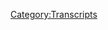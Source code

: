 {{Transcript
    | title         = [[742: Formulaic Objections Part 9]]
    | caption       = [https://knowledgefight.libsyn.com/742-formulaic-objections-part-9 Listen to this episode on Libsyn]
    | episodeNumber = [[742: Formulaic Objections Part 9|742]]
    | length        = 03:33:34
}}

{{MessageBox
    | header     = Warning: Bot Generated Content
    | text       = This transcript was automatically generated by transcription software and likely contains many mistakes and misattributions. Please check the audio for definitive quotes, attribution, and context.
    | image      = N3yvass4myg91.webp
    | imagewidth = 50px
    | id         = warning
}}

{{TranscriptBlock
    | name      = Alex Jones
    | timestamp = 00:00:04.000
    | text      = Red Alert. Red Alert running knowledge five days Damn, Jordan wedding knowledge body.com It's time to pray. I have great respect for knowledge like knowledge. I'm sick of them posing as if they're the good guys Shang V or the bad guy knowledge. Dan and Jordan knowledge fight need money Andy and Andy are stopping Andy and Cam handy in Kansas. Bray Andy in Kansas, you're on the airplane for huge fan I love your world. Knowledge by now knowledge fight.com I love you.
}}

{{TranscriptBlock
    | name      = Dan
    | timestamp = 00:00:59.000
    | text      = Hey everybody, welcome back. No tread. I'm Dan. I'm Jordan. A couple dudes like to sit around feed from the bottom. worship at the altar of saline and talk a little bit about Alex Jones. Oh,
}}

{{TranscriptBlock
    | name      = Jordan
    | timestamp = 00:01:08.000
    | text      = indeed. We are Dan Jordan. Jordan, quick question for you. So what's your prime spot today but
}}

{{TranscriptBlock
    | name      = Dan
    | timestamp = 00:01:13.000
    | text      = my bright spot today Jordan is I was doing laundry and I walked past an apartment on the way to the laundry room and I got that smell a weed. Ah, yes. Yeah. And I immediately said yum, yum, yum.
}}

{{TranscriptBlock
    | name      = Jordan
    | timestamp = 00:01:27.000
    | text      = The indoor weed smell. Yeah,
}}

{{TranscriptBlock
    | name      = Dan
    | timestamp = 00:01:28.000
    | text      = I don't I don't smoke weed anymore. Absolutely. I have in my day, and there is still a fondness that I have for the smell of weed when I hear when I feel when I hear or feel worse. Yeah.
}}

{{TranscriptBlock
    | name      = Jordan
    | timestamp = 00:01:41.000
    | text      = When I hear the smell of weed, the air walks a little bit heavier. And I
}}

{{TranscriptBlock
    | name      = Dan
    | timestamp = 00:01:46.000
    | text      = hear the feeling of the smell. May made me think of those days back when I was living in apartments. Yeah. And like you just come up with these like, Alright, here's how I'm going to get away with smoking weed secret. totally illegal and then one lease on me. Yep. And then you'd have those like toilet paper tubes with fabric softener sheets. Yep.
}}

{{TranscriptBlock
    | name      = Jordan
    | timestamp = 00:02:08.000
    | text      = Yep. We like I'm totally cool. Matt is that was like laundry. That was the worst idea anybody's ever had. Yeah. Yeah. Yeah, that's good. You know, that's weird. I have zero fond memories of all the times that I've smoked indoor cigarettes and doors, you know, like the stink of that gets inside the walls. Yeah, that kind of thing. Yeah. And the stink with weed smoke. I do. Remember fine. It still gets inside the walls, but it's like a weird funhouse version of
}}

{{TranscriptBlock
    | name      = Dan
    | timestamp = 00:02:38.000
    | text      = inside the wall. The flip side of that though, is if you spill Bong Water on
}}

{{TranscriptBlock
    | name      = Jordan
    | timestamp = 00:02:42.000
    | text      = a row, that's an issue. Yeah, that's, that's a problem needs to be solved with fine right.
}}

{{TranscriptBlock
    | name      = Dan
    | timestamp = 00:02:46.000
    | text      = That's right. wistful for those? Those old days.
}}

{{TranscriptBlock
    | name      = Jordan
    | timestamp = 00:02:51.000
    | text      = I recognize that.
}}

{{TranscriptBlock
    | name      = Dan
    | timestamp = 00:02:52.000
    | text      = What about you? What's your brightspot
}}

{{TranscriptBlock
    | name      = Jordan
    | timestamp = 00:02:53.000
    | text      = My brightspot DN is that the World Series? They're playing it?
}}

{{TranscriptBlock
    | name      = Dan
    | timestamp = 00:02:58.000
    | text      = Yes. They are happening. I understand the Phillies are playing.
}}

{{TranscriptBlock
    | name      = Jordan
    | timestamp = 00:03:01.000
    | text      = Yeah. It's the Phillies versus the Astros stroke. Yeah. Is his favorite team. Yeah, Astros cheaters liars sort of been in the World Series and all that stuff. Boo.
}}

{{TranscriptBlock
    | name      = Dan
    | timestamp = 00:03:14.000
    | text      = Sure. Recently, right. Yeah.
}}

{{TranscriptBlock
    | name      = Jordan
    | timestamp = 00:03:17.000
    | text      = Oh, they've won. What? Two out of the past six years. Oh, geez. Maybe three more? Yeah, they want a lot good for them. No, not good. Oh, cheaters. Cheaters and liars.
}}

{{TranscriptBlock
    | name      = Dan
    | timestamp = 00:03:29.000
    | text      = But very exciting. Still baseball.
}}

{{TranscriptBlock
    | name      = Jordan
    | timestamp = 00:03:31.000
    | text      = Yeah, it's great. My favorite players on the Phillies show. No Kyle Schwarber Schwarber noted cubs hero for the 2016 World Series.
}}

{{TranscriptBlock
    | name      = Dan
    | timestamp = 00:03:41.000
    | text      = Sure. Talk about Shohei Ohtani.
}}

{{TranscriptBlock
    | name      = Jordan
    | timestamp = 00:03:45.000
    | text      = Showing Otani is like a god can't be your hero. You know like your hero is killing needs to be a human. Exactly can't be can't be Zeus. Nobody's like oh Zeus is
}}

{{TranscriptBlock
    | name      = Dan
    | timestamp = 00:03:55.000
    | text      = the great Tality is required. Absolutely for idolizing indeed and
}}

{{TranscriptBlock
    | name      = Jordan
    | timestamp = 00:03:59.000
    | text      = Schwarber is my favorite kind of baseball player it's the kind of guy that only exists in baseball you know somebody baseball player you know know somebody who's very big, mostly uncoordinated, but hits balls far it is that kind of guy who can't run very fast case people who are like the DH Yeah, absolutely. But God damn it if he's a big dude who hits balls far
}}

{{TranscriptBlock
    | name      = Dan
    | timestamp = 00:04:21.000
    | text      = right? I'm thinking right like big Big Papi Ortiz
}}

{{TranscriptBlock
    | name      = Jordan
    | timestamp = 00:04:25.000
    | text      = that is a little bit different. Yeah, Big Papi was he was gonna hit her. He was a big dude but he was also a good hitter. Yeah, I'm talking more about your Adam Dunn types. A guy who's like six foot five. He swings a beautiful bat and he's gonna miss it. 99% of the planet. It's
}}

{{TranscriptBlock
    | name      = Dan
    | timestamp = 00:04:40.000
    | text      = a hit. Oh, it's gone. To like one of those people who's like not a great boxer. But if they hit you,
}}

{{TranscriptBlock
    | name      = Jordan
    | timestamp = 00:04:45.000
    | text      = you're dead. Yeah, absolutely. He's got one punch and if it connects, you're in the stratosphere but otherwise you want yeah. Is that kind of thing that
}}

{{TranscriptBlock
    | name      = Dan
    | timestamp = 00:04:53.000
    | text      = is that is a fun sort of athlete because it is like the tension is like always high. Yeah. Because this this could be over.
}}

{{TranscriptBlock
    | name      = Jordan
    | timestamp = 00:05:02.000
    | text      = Absolutely. It's a
}}

{{TranscriptBlock
    | name      = Jordan
    | timestamp = 00:05:03.000
    | text      = it's baseball has those guys you know like Well another subset of that guy is the big fat guy who can throw hard right? You know he's left handed pitcher. He's huge can't run for shit but god dammit he throws 95 What are you gonna do? Put them on the mound Magic Arm? Yep, put them on the mound.
}}

{{TranscriptBlock
    | name      = Dan
    | timestamp = 00:05:18.000
    | text      = I have an affinity for the Phillies for no reason. Actually, it's my old roommate. It was a big he's from Philly. Ah, yeah. And he was talking about it quite a bit. Right. Right. And yeah, I had some good times walking, Sixers games with him in the league. Phillies games.
}}

{{TranscriptBlock
    | name      = Jordan
    | timestamp = 00:05:35.000
    | text      = watching sports with Phillies fan is is a lot of fun. As long as they're winning. Yes, yes. Then it's great.
}}

{{TranscriptBlock
    | name      = Dan
    | timestamp = 00:05:41.000
    | text      = Thankfully, he was more of a sad when they lose than angry. Oh, that's so that made the living situation a little bit more tangible. Yeah. So Jordan, today we have an episode to go over. As we know, Alex has been on a permanent Roman Holiday vacation indeed, for a bit. And so at this point, as we come into the week, we still don't know what to do. Thankfully, we have depositions. Yay. So
}}

{{TranscriptBlock
    | name      = Jordan
    | timestamp = 00:06:13.000
    | text      = weird. Yeah,
}}

{{TranscriptBlock
    | name      = Dan
    | timestamp = 00:06:14.000
    | text      = I had kind of thought maybe we would wait a little bit longer to do this. But hey, the the occasion is here. The space needs to be filled. And people enjoy it telehealth, inexplicably. So in the Connecticut case, Alex had four days of depositions. So we have that to cover. And that is impossible to do in the context of one episode. So today, we'll be talking about day one of Alex's deposition in the Connecticut case. And I should say, just to give some clarity for this, this is the deposition that he did after faking a illness do not go to Connecticut to sit for the deposition. Right? Right. Dr. Marbles gave him that weird diagnosis. And then it turned out he had a sinus blockage. You know, he had a little stuffy nose.
}}

{{TranscriptBlock
    | name      = Jordan
    | timestamp = 00:07:05.000
    | text      = I think if I were, I think if I were devising a hell for Alex, it would be like waking up on Monday and being told you're going to do four days of depositions. And then waking up the next Monday and being told you're going to do for it forever and ever and ever. You know, like it's never ending. Let
}}

{{TranscriptBlock
    | name      = Dan
    | timestamp = 00:07:22.000
    | text      = me be straight about something. Yeah, these are not four straight days of deposition disappointing. I wanted to never end because I believe in the second day of deposition, they talk about how they had to reschedule because Alex wanted to go to Hawaii with his wife wearing a shirt, luxury resort.
}}

{{TranscriptBlock
    | name      = Jordan
    | timestamp = 00:07:37.000
    | text      = I mean, I can't I can't let go from Making a Murderer interrogations to this shit. You know, like, that's not okay.
}}

{{TranscriptBlock
    | name      = Dan
    | timestamp = 00:07:45.000
    | text      = Another thing I should point out is that there's a couple of things that will become abundantly clear as we go through this. And one is that Alex hasn't learned anything from any of these deposition experiences he's had that sounds right. He's still evading and answering questions in ways that are like, well, maybe that made sense in the first deposition. Right. I've since been asked this question and told the answer, right. So you can't really say I don't know the time has packed a little silly. Yeah. And then the other thing is that Alex Hates Chris Maddie. It's very clear. I don't think that it would be fair to say that he liked mark. But he very seriously, Chris, Maddie. I'm not sure why. They clearly say that they have not met before. Alex is fucking mad at him.
}}

{{TranscriptBlock
    | name      = Jordan
    | timestamp = 00:08:36.000
    | text      = Yeah, I could see that. I could see that. I think Mark has something that Alex begrudgingly is like, in another world. You know, that Perry Mason moment thing? You know, like in another world? I could see me you knew big Fred's that kind of thing.
}}

{{TranscriptBlock
    | name      = Dan
    | timestamp = 00:08:49.000
    | text      = Sort of like Owens. game recognize game? Yes. Yes. Absolutely.
}}

{{TranscriptBlock
    | name      = Dan
    | timestamp = 00:08:56.000
    | text      = Yeah, it could be. I think I think it's more that I had to guess. I would guess that it's that Chris. Matty is much more of what appears to be a normal lawyer. Right, then then Mark. Mark has a kind of rogue ish. vibe to him. Yeah. Whereas Maddie is is Suit Tie lawyer. Right? And maybe Alex really hates that. Because he's sitting next to norm
}}

{{TranscriptBlock
    | name      = Jordan
    | timestamp = 00:09:23.000
    | text      = like, here's, here's how I put it. Okay. So Maddie and mark both lawyers now. All right. We go into a Mad Max scenario, Mark might still be a lawyer in that scenario. I think Maddie is not going to be a lawyer. I know. He's, he's he's in the front of the truck, you know, and
}}

{{TranscriptBlock
    | name      = Dan
    | timestamp = 00:09:38.000
    | text      = I accidentally touched on another dynamic here and that is the norm is there. Yeah, that's unfortunate. Boy, there are a couple points where norm seems to just want to have fun. It's great. Inappropriate Goodwick. Anyway, we will get down to business on this in just a moment. But first, Jordan, let's take a little moment to say hello to some new Wong. Oh, that's great idea. So first, I made a dreamy creamy My Pants thank you so much. You are now policy walk.
}}

{{TranscriptBlock
    | name      = Alex Jones
    | timestamp = 00:10:02.000
    | text      = I'm a policy wonk.
}}

{{TranscriptBlock
    | name      = Dan
    | timestamp = 00:10:03.000
    | text      = Thank you very much. Next listening to knowledge right is accidentally trained by dogs peanut, pumpkin and pickle to growl and bark. Whenever Alex starts yelling, thank you so much. You are now policy walk.
}}

{{TranscriptBlock
    | name      = Alex Jones
    | timestamp = 00:10:12.000
    | text      = I'm a policy wonk. Thank
}}

{{TranscriptBlock
    | name      = Jordan
    | timestamp = 00:10:13.000
    | text      = you very much.
}}

{{TranscriptBlock
    | name      = Dan
    | timestamp = 00:10:14.000
    | text      = That is actually why we started the podcast. I
}}

{{TranscriptBlock
    | name      = Jordan
    | timestamp = 00:10:16.000
    | text      = will help for future breakings if Alex breaks into your place when the
}}

{{TranscriptBlock
    | name      = Dan
    | timestamp = 00:10:20.000
    | text      = safety and the judgments come down, and Alex resorts to crime? Yes, absolutely. Next, he puts his hands in his pockets wear sunglasses and does cool. Thank you so much. You are now policy Wong.
}}

{{TranscriptBlock
    | name      = Alex Jones
    | timestamp = 00:10:31.000
    | text      = I'm a policy wonk. Thank
}}

{{TranscriptBlock
    | name      = Jordan
    | timestamp = 00:10:32.000
    | text      = you very much, famously,
}}

{{TranscriptBlock
    | name      = Dan
    | timestamp = 00:10:33.000
    | text      = of course, is my description of orange Cassidy's character. pro wrestler orange Cassidy. Gotcha. That was the extent to which I understood him when I went on Marty
}}

{{TranscriptBlock
    | name      = Jordan
    | timestamp = 00:10:42.000
    | text      = and Sarah Lo, gotcha. I was wondering whether that was gonna
}}

{{TranscriptBlock
    | name      = Dan
    | timestamp = 00:10:45.000
    | text      = Yeah. And we got some technocrats in the mix to Jordan. So first, partner patches, CPA, thank you so much. You are now technocrat partner patches. Japan, known. All right, blue family. Oh, boy. Oh, boy. Next, Mrs. Jones is tennis partner. Thank you so much. You are now technocrat. And Russell from Kansas, thank you so much. You are now a technocrat.
}}

{{TranscriptBlock
    | name      = Alex Jones
    | timestamp = 00:11:08.000
    | text      = I'm a policy wonk. Telling you brilliant someone Someone saw tonight sent me a bucket of poop daddy sharp. Jar Jar Binks has a Caribbean black action. He's a loser, little little teeny, baby. I don't want to hate black people. I renounced Jesus Christ.
}}

{{TranscriptBlock
    | name      = Dan
    | timestamp = 00:11:28.000
    | text      = Thank you so much. Thank you very much. So Jordan, the in the beginning of this deposition is of course, some of the formalities and such and they're bits cut out. And that's like his, his address and these kinds of things, discussing how he sold his house, right? And what have you. And so we're not going to deal with any of that, just because there isn't anything really to discuss. He has a house. The first clip we're gonna have here is I thought I found this to be a little bit of a non sequitur, but it also sets a bit of a tone. And that is that like, almost every question is probably going to be a trap out. Right? Right. Know that ahead of time. Gotcha.
}}

{{TranscriptBlock
    | name      = Chris Mattei
    | timestamp = 00:12:12.000
    | text      = Did you have a photographic memory?
}}

{{TranscriptBlock
    | name      = Alex Jones
    | timestamp = 00:12:14.000
    | text      = No, I used to have a good memory. Not anymore.
}}

{{TranscriptBlock
    | name      = Chris Mattei
    | timestamp = 00:12:16.000
    | text      = Have you ever told anybody that you have a photographic memory?
}}

{{TranscriptBlock
    | name      = Alex Jones
    | timestamp = 00:12:18.000
    | text      = I've in the past, I did have a very, very good memory. If I tried to commit something to it, I can remember it really well. But it has been like that for about 10 years or so. My question,
}}

{{TranscriptBlock
    | name      = Chris Mattei
    | timestamp = 00:12:30.000
    | text      = though, is whether you've ever told anybody that you have photographic memory.
}}

{{TranscriptBlock
    | name      = Alex Jones
    | timestamp = 00:12:33.000
    | text      = I think I've been hyperbole described myself as having been by when it was 100%.
}}

{{TranscriptBlock
    | name      = Chris Mattei
    | timestamp = 00:12:39.000
    | text      = You did that? When you appeared on the Joe Rogan Experience podcast you told him and his millions of audience members that you had a photographic memory, correct.
}}

{{TranscriptBlock
    | name      = Alex Jones
    | timestamp = 00:12:47.000
    | text      = I don't remember that particularly.
}}

{{TranscriptBlock
    | name      = Chris Mattei
    | timestamp = 00:12:49.000
    | text      = So you don't have a photographic memory that I don't.
}}

{{TranscriptBlock
    | name      = Jordan
    | timestamp = 00:12:53.000
    | text      = All right. Okay. That's why That's all right. I'm already kind of I get where he's coming from. Hey, Chris, Betty. All right. I'm a shit talker, too. If a lawyer came to me with every time I talk shit, I'd be like, All right. Well, come on a
}}

{{TranscriptBlock
    | name      = Dan
    | timestamp = 00:13:08.000
    | text      = minute one. First of all, there's the dunk of you don't have a photographic memory of that. Yeah. Solid, very solid. That's got to not feel great. Yeah. And then secondarily, what you have is a attempt to be like, Oh, you have a really good memory. You said this thing? Because it helps deflect from the copious amount of times. Alex is gonna say, Oh, I don't remember that. Yeah, absolutely. And it sets the stage. Well, we're gonna hear that a lot.
}}

{{TranscriptBlock
    | name      = Jordan
    | timestamp = 00:13:39.000
    | text      = What number of deposition? Is this total about all day? No, no. All right. Well, it's like Where where are within the the zone of depositions? Are we This isn't his first deposition? No, this isn't his last deposition? Well,
}}

{{TranscriptBlock
    | name      = Dan
    | timestamp = 00:13:54.000
    | text      = I think it's his first deposition in the Connecticut reps. Gotcha. Because it he was saying that he and Maddie haven't met before. Right. Right. So I think it's the first in terms of that, but he's it's definitely after the Texas one show. I mean, it's after the one that I was at. Right, Texas. Gotcha. Sounds like he's been deposed at least a couple times in the Texas one. All
}}

{{TranscriptBlock
    | name      = Jordan
    | timestamp = 00:14:16.000
    | text      = right. So he should be fairly good at this. By now. You'd set that stage. He was someone who liked to learn if Ryan's committed to lifelong learning,
}}

{{TranscriptBlock
    | name      = Dan
    | timestamp = 00:14:23.000
    | text      = right would do much better. So it turns out that Alex did not come alone. to Connecticut. There are people in tow, but he doesn't know who they are.
}}

{{TranscriptBlock
    | name      = Chris Mattei
    | timestamp = 00:14:33.000
    | text      = I understand that. You arrived at our buildings today with somebody who was operating a digital camera devices, right.
}}

{{TranscriptBlock
    | name      = Alex Jones
    | timestamp = 00:14:42.000
    | text      = You made a phone?
}}

{{TranscriptBlock
    | name      = Chris Mattei
    | timestamp = 00:14:45.000
    | text      = Well, where did you arrive at our building with somebody who spoke to him?
}}

{{TranscriptBlock
    | name      = Alex Jones
    | timestamp = 00:14:49.000
    | text      = I believe. Yes. On the phone. Yes. He's that. That's just one of the crew members. What's his name? He's a new guy. I forget his name. It's recent. Wind call him find out who?
}}

{{TranscriptBlock
    | name      = Unknown Speaker
    | timestamp = 00:15:05.000
    | text      = He traveled with you from Texas. Yes. For the purpose of filming you
}}

{{TranscriptBlock
    | name      = Alex Jones
    | timestamp = 00:15:10.000
    | text      = just documenting, in case anything happened. Yeah. Okay.
}}

{{TranscriptBlock
    | name      = Chris Mattei
    | timestamp = 00:15:15.000
    | text      = And do you intend to publish the footage that he shoot one of your broadcasts after this deposition?
}}

{{TranscriptBlock
    | name      = Alex Jones
    | timestamp = 00:15:21.000
    | text      = I don't know. Probably not.
}}

{{TranscriptBlock
    | name      = Chris Mattei
    | timestamp = 00:15:24.000
    | text      = But you want to be prepared to do that? Yes. Okay. And part of the reason you want to be prepared to do that is because you've been raising money from your audience. And you advise them that you need their funds to help finance your litigation, correct? Yes.
}}

{{TranscriptBlock
    | name      = Dan
    | timestamp = 00:15:40.000
    | text      = So I gotta think that's not a compliment that this person that I've flown up to Connecticut with, I don't know their names. Yeah, we barely know who they are. It's a tamp who knows. But that guy,
}}

{{TranscriptBlock
    | name      = Jordan
    | timestamp = 00:15:52.000
    | text      = it sounds like he they flew in completely different parts of the plane, right? They did not. Yeah,
}}

{{TranscriptBlock
    | name      = Dan
    | timestamp = 00:15:56.000
    | text      = I don't think this is true. Yeah. I'm gonna guess that Alex is being just evasive for the sake of it. Right. Like, it's not like it's some kind of a like, like, a damning secret who this person is, I suppose. I don't think it is. Could it be like it's cameraman? Is David Duke or something? Oh, boy. But it's it's a weird thing to be evasive about. Yeah. Who is this person who you have is your camera person.
}}

{{TranscriptBlock
    | name      = Jordan
    | timestamp = 00:16:25.000
    | text      = Ethan Hunt. And they were in a mask. He's on a super secret mission. Okay. He's got to stop. Something else got completely unrelated. But because Alex is his contact through the knowing that hating the globalists, right, he's posing as Alex, completely unrelated thing. Like it's just a coincidence.
}}

{{TranscriptBlock
    | name      = Dan
    | timestamp = 00:16:45.000
    | text      = I think that maybe it's a sign that anybody who has a seniority at Infowars can't take any time off because they need them back at the mothership. As Alex says, that's fair, or I don't know. It's just weird.
}}

{{TranscriptBlock
    | name      = Jordan
    | timestamp = 00:16:59.000
    | text      = Or he just doesn't remember Buckley's name anymore.
}}

{{TranscriptBlock
    | name      = Dan
    | timestamp = 00:17:01.000
    | text      = No. Like this anymore? I don't think. So. This, I believe is a very important early exchange that goes on.
}}

{{TranscriptBlock
    | name      = Chris Mattei
    | timestamp = 00:17:10.000
    | text      = You do text people, don't you? Yes. I mean, you know that we have certain text messages that you've sent, correct?
}}

{{TranscriptBlock
    | name      = Alex Jones
    | timestamp = 00:17:16.000
    | text      = Yeah. I mean, we turn them all over to you guys. And you said we didn't know you defaulted us, because you don't want to be able to put on evidence in front of a jury.
}}

{{TranscriptBlock
    | name      = Chris Mattei
    | timestamp = 00:17:23.000
    | text      = Mr. Jones, when do you think was the first text message you produced to us?
}}

{{TranscriptBlock
    | name      = Norm Pattis
    | timestamp = 00:17:30.000
    | text      = And Chris, you his side of the aisle and the V. I
}}

{{TranscriptBlock
    | name      = Chris Mattei
    | timestamp = 00:17:34.000
    | text      = mean, to counsel you said we. So who did you mean by we Mr. Jones?
}}

{{TranscriptBlock
    | name      = Alex Jones
    | timestamp = 00:17:38.000
    | text      = Well, I mean, I know you thanks for my question. Who did you mean by way? Of I'm confusing your back,
}}

{{TranscriptBlock
    | name      = Chris Mattei
    | timestamp = 00:17:44.000
    | text      = you said we gave you everything who's we?
}}

{{TranscriptBlock
    | name      = Alex Jones
    | timestamp = 00:17:48.000
    | text      = I instructed in these cases, to just turn over whatever it is people said turnover. And you know, it's been a fiasco with hundreds of 1000s of emails, documents, all sorts of crap people searching my phone all the time. I mean, it's just it's in that it's the contentions, I remember was like stuff from years ago, because text messages don't update. People wanting stuff that doesn't exist. But I'm not a big tech guy. And I'm so I don't I don't understand how that stuff works. And I don't know why some people's text messages stay different different services, they're different. Used to, they would disappear a couple of weeks now they go back usually a while. So you're asking me, and it's really a technology issues. The same things happen on the other side, for sure. One person has text messages on their phone, but you don't have them. And I don't I don't understand anybody that has cell phones knows that they're different ones have different things. There's different things going on. And I don't understand it all. But but but as in the case of the emails, we should have just for cost of money been getting rid of them, but we had them going back 15 years, million 10s of millions, obviously, you guys were able to get those. So if anything, we have really no policy at all on data retention. It's just it's just retained, unless you know, things like text messages sometimes don't get saved.
}}

{{TranscriptBlock
    | name      = Chris Mattei
    | timestamp = 00:19:09.000
    | text      = Responses. If you have any knowledge of whether any text message of yours has ever been produced by you, or free speech systems to us, do you have any knowledge of that? I believe they have you believe that they have? What? Do you have any knowledge of that?
}}

{{TranscriptBlock
    | name      = Alex Jones
    | timestamp = 00:19:27.000
    | text      = I don't have any dog not me documents in front of me
}}

{{TranscriptBlock
    | name      = Unknown Speaker
    | timestamp = 00:19:30.000
    | text      = write? I didn't ask you with any documents in front of you. I don't have any knowledge. Okay, you don't have any knowledge of that.
}}

{{TranscriptBlock
    | name      = Dan
    | timestamp = 00:19:35.000
    | text      = So I think this is really critical because a key here is kind of putting aside Alex's bullshit talking points, namely that he complied fully with discovery and that he was defaulted on fairly. By just keeping on target. Maddie is able to get Alex to concede that he has absolutely no idea what text messages were actually turned over to the plaintiffs lawyers. Alex's pronouncements about how much he cooperated are matters of certainty. he when he's rambling on his show, or when he's grandstanding at a disgraceful press conference outside the courtroom, but when he's actually forced to answer yes or no, if he has any idea what he actually did for discovery, he doesn't know anything. This is Alex's answer, because it's less of a problem than him saying that he intentionally withheld things, which seems like a far more likely situation to me at this point. Yeah. So yeah, it's it's good because you know, you have that DOJ have we turned over everything? Sure. What do you know about what you turned out? Why I believe I said that, like, you don't know anything, right? You're just making broad pronouncements about shit. If you if you
}}

{{TranscriptBlock
    | name      = Jordan
    | timestamp = 00:20:37.000
    | text      = did not intentionally withhold things, then your explanation for why they don't have text messages is not the power of magic can compel phones to do any number of different things. And I think
}}

{{TranscriptBlock
    | name      = Dan
    | timestamp = 00:20:49.000
    | text      = a responsible party would be able to say, I looked over my stuff, and on X, Y, or Z date, I informed my lawyers. This I turned it over to them on this day, because then you could start the ball rolling and be like, Alright, then where did the breakdown happen? Did your lawyers not turn over stuff to us that you turned over to them? Right, there's too many open questions in the I believe all this stuff happened. And I think that's kind of intentional. I
}}

{{TranscriptBlock
    | name      = Jordan
    | timestamp = 00:21:16.000
    | text      = think I think quite simply one of the easiest ways to believe anything somebody says about their text messages if there's a text message saying I texted you all of my text messages of some sort, or I have given you all have this information that would be sent via
}}

{{TranscriptBlock
    | name      = Dan
    | timestamp = 00:21:32.000
    | text      = some people's phones don't keep that stuff. Stuff where they text you about the text. Yeah, yeah. T Mobile has a policy of the race. That's a good policy. I like that. So now we get to what is maybe the the classic beginning of a deposition question, which is what did you do to prepare for? Oh, God,
}}

{{TranscriptBlock
    | name      = Unknown Speaker
    | timestamp = 00:21:51.000
    | text      = what do you do to prepare for your deposition today?
}}

{{TranscriptBlock
    | name      = Alex Jones
    | timestamp = 00:21:58.000
    | text      = I mean, really, not much. I don't eat drink and sleep Sandy Hook like you guys are.
}}

{{TranscriptBlock
    | name      = Unknown Speaker
    | timestamp = 00:22:09.000
    | text      = Do you know what I eat? Sleep and drink, sir.
}}

{{TranscriptBlock
    | name      = Norm Pattis
    | timestamp = 00:22:13.000
    | text      = You know, argumentative.
}}

{{TranscriptBlock
    | name      = Alex Jones
    | timestamp = 00:22:14.000
    | text      = I mean, you don't care about Madeleine Albright killing half million kids. You see, you want to just villainize me because I'm a conservative. And I know what it's all political. And I understand who you are, but two years ago, and I literally, you know, remember some of the main contentions, people questioning it, covering it. And then you're thinking, How do I prepare? I have no idea what you're going to ask me in here.
}}

{{TranscriptBlock
    | name      = Unknown Speaker
    | timestamp = 00:22:34.000
    | text      = Well, you have an idea because you've been deposed three times in Texas, don't you?
}}

{{TranscriptBlock
    | name      = Alex Jones
    | timestamp = 00:22:38.000
    | text      = I mean, that's a totally if you can describe Bankston as deposing somebody, I guess. Whatever. I mean, it's just bizarre, but all of this whatever, right,
}}

{{TranscriptBlock
    | name      = Unknown Speaker
    | timestamp = 00:22:47.000
    | text      = Mr. Jones,
}}

{{TranscriptBlock
    | name      = Unknown Speaker
    | timestamp = 00:22:49.000
    | text      = whatever is
}}

{{TranscriptBlock
    | name      = Norm Pattis
    | timestamp = 00:22:51.000
    | text      = the section to form is characterized as a testimony.
}}

{{TranscriptBlock
    | name      = Jordan
    | timestamp = 00:22:53.000
    | text      = He. All right, we're off to a good start. I do
}}

{{TranscriptBlock
    | name      = Dan
    | timestamp = 00:22:58.000
    | text      = wonder what Alex is like, it's pointless argumentativeness That he's engaging in, but I wonder if there's an expectation or a hope that he'll say this. And then the lawyer will be like, You know what? Fucking right. Madeleine Albright? She just died not too long ago. But let's look and sue her first and then take care of you. All were like, is it? Is he hoping some of you like you know what, you're right, Madeleine Albright is a bigger problem. Therefore, this litigation is
}}

{{TranscriptBlock
    | name      = Jordan
    | timestamp = 00:23:28.000
    | text      = over. Right. But like, what's the best case scenario for bringing up Madeleine Albright in this conversation? Is it is it more like he's like, hey, you know what? We're not talking about Madeleine Albright. Right now. We're talking about you. And then it can be like a high political, not about Madeleine Albright with you, is it?
}}

{{TranscriptBlock
    | name      = Dan
    | timestamp = 00:23:48.000
    | text      = I think what it is, is that Alex's mind works so much just on the basis of deflection. Yeah, everything just comes down to like, every question is answered with a this thing is this other thing? And you know, I didn't I don't think he can stop himself. I think it's just ingrained behavior, and how he gets out of hard questions in his day to day life. Yeah. And it kind of works when there's no follow up questions, and when you're monologuing. Yeah. Because it doesn't really work in a deposition.
}}

{{TranscriptBlock
    | name      = Jordan
    | timestamp = 00:24:22.000
    | text      = No, I you know, it does. It reminds me of like, you know, a not to bring up the it's not about the divorce. But in the divorce trial, where the lawyer is arguing like on the show, he's one thing and then off the show is another, but the more we hear him in depositions, where he has to not be on the show, or in court when he has to not be on the show. He's on the show, man. Yeah, I don't know if he's ever not on.
}}

{{TranscriptBlock
    | name      = Dan
    | timestamp = 00:24:49.000
    | text      = Well, I think that there's another thing going on here. And that is that by this point Aleksei has had these Texas depositions, the videos of them have been Released on on YouTube, right? And so there's a part of it that he may think like I'm kind of performing here. I and I don't know, I don't know how to the extent to which that would change his behavior. It's possible that dynamics there.
}}

{{TranscriptBlock
    | name      = Jordan
    | timestamp = 00:25:15.000
    | text      = Yeah, we really will have to, like straight up Truman Show him in order to observe him in his natural habits. We
}}

{{TranscriptBlock
    | name      = Dan
    | timestamp = 00:25:22.000
    | text      = have to get rid of all the confounding variable
}}

{{TranscriptBlock
    | name      = Jordan
    | timestamp = 00:25:24.000
    | text      = 100%. We have to put him in an ant farm of some sort. Yeah. Where did it study his behavior? Yeah.
}}

{{TranscriptBlock
    | name      = Dan
    | timestamp = 00:25:30.000
    | text      = So like I said, this was the makeup deposition for the one that Alex canceled on when this comes up a little.
}}

{{TranscriptBlock
    | name      = Unknown Speaker
    | timestamp = 00:25:37.000
    | text      = And you feel well today feel pretty good. Your head is clear.
}}

{{TranscriptBlock
    | name      = Alex Jones
    | timestamp = 00:25:44.000
    | text      = I mean, I had a sinus infection and stuff but I'm, I'm almost over.
}}

{{TranscriptBlock
    | name      = Unknown Speaker
    | timestamp = 00:25:47.000
    | text      = I heard about that. In that sinus block is clear up.
}}

{{TranscriptBlock
    | name      = Alex Jones
    | timestamp = 00:25:51.000
    | text      = Well, it was it was very real. I went to the other three depositions, believe me, I knew I was gonna have to come up here about sick last week, but I thought it could have been something else had a bunch of tests done and then figured out it was really bad sinus infection.
}}

{{TranscriptBlock
    | name      = Chris Mattei
    | timestamp = 00:26:01.000
    | text      = But I think the day after you found out it was a sinus blockage. You said your audience that you feel like a new person, right?
}}

{{TranscriptBlock
    | name      = Alex Jones
    | timestamp = 00:26:08.000
    | text      = Yes, I got on steroids. And I was the blockage if you watch the show, you know, that's what I talked about. So you feel good today. I mean, I've still got really bad allergies. And it's about I'm on Claritin. D. Phil, what? Pretty good. A little bit jittery, but I'm alright. Yeah.
}}

{{TranscriptBlock
    | name      = Dan
    | timestamp = 00:26:27.000
    | text      = It's very strange, because he's trying to pretend that he's still recovering from this, whatever I guess. And then Maddie presents him with the you said you were a new person the next day. We're fully over it. Sure. Well, you know, I got allergies, shifting it a little bit. It's, it's a very bizarre need to justify his pretending that he wasn't over whatever he bailed. Yeah, prior for Yeah,
}}

{{TranscriptBlock
    | name      = Jordan
    | timestamp = 00:26:52.000
    | text      = yeah. I feel like I would want to I mean, at that point, I'd be like, Alex, how can I ask you a question that you'll answer? Like, maybe you should you write up a question that you can answer, and I'll kind of see what the vibe on it. We're
}}

{{TranscriptBlock
    | name      = Dan
    | timestamp = 00:27:06.000
    | text      = gonna go through hours of content. question is not answered the How can I ask you a question? Okay. But there's also an element to this that I think that I don't understand why Alex doesn't just say like, if I can ask your questions, you know, like, there's, he stands to lose very little by just being all business. Yeah, he's already in the soup up to his thorax. Yeah. And you know, he's not going to bail himself out. There's not going to be like some escape hatch. He's going to find right by saying just the right evasive thing. Right. Right. Right. It would just serve everyone's purposes better if you're just like, Alright, let's do this. Dude. Dude, dude, dude. Right, dude. Right? And even if you have to be kind of a blunt dick, in order to do that it's your images is already shot. Yeah, yeah, just be an asshole. We're
}}

{{TranscriptBlock
    | name      = Jordan
    | timestamp = 00:27:58.000
    | text      = we're we're all kind of watching Alex in the bottom of an hourglass as it fills with sand. And he's like struggling to get out and he thinks he's gonna get out. And as we all watch it like that. The sands just gonna cover your neck. Man, you're gone. You're done. For now, you might as well relax and join infinity like Toy Story three.
}}

{{TranscriptBlock
    | name      = Dan
    | timestamp = 00:28:17.000
    | text      = So the question comes up of whether or not Alex will appear in court. And I gotta say, I kind of agree with him on on this one. In that he says Not if I don't have to. I don't I don't want to be that's a really good point. And then, you know, just rambles.
}}

{{TranscriptBlock
    | name      = Chris Mattei
    | timestamp = 00:28:33.000
    | text      = The testimony that you give in this case could be presented to a jury. Do you understand that? Yes. And that jury is going to be sitting in Waterbury, Connecticut. Do you understand that? Yes. All right. And the trial in this matter is currently scheduled for September. You know that? Yes. You plan to appear for that trial?
}}

{{TranscriptBlock
    | name      = Alex Jones
    | timestamp = 00:28:51.000
    | text      = I'm gonna need to
}}

{{TranscriptBlock
    | name      = Unknown Speaker
    | timestamp = 00:28:52.000
    | text      = be I will. Okay. Well, you're a defendant in the case. Right? Well, I
}}

{{TranscriptBlock
    | name      = Alex Jones
    | timestamp = 00:28:56.000
    | text      = mean, I believe it's rigged. And so I mean, you guys are going to rig your deal.
}}

{{TranscriptBlock
    | name      = Unknown Speaker
    | timestamp = 00:29:01.000
    | text      = It's like your think the jury is rigged. Projection. He's
}}

{{TranscriptBlock
    | name      = Norm Pattis
    | timestamp = 00:29:04.000
    | text      = not finished with the action.
}}

{{TranscriptBlock
    | name      = Alex Jones
    | timestamp = 00:29:07.000
    | text      = Since when there's somebody guilty, and then a jury decides how guilty and and even in Texas they're pushing where we came and did like, defend ourselves. So I mean, if you got to think that's America, you guys have got all these big ideas and stuff. And you know, just just just to me, I've had family with cancer and people die and really bad stuff in my life. So this is nothing. This is just a bunch of politicians and lawyers that want to make money and become famous off of dead kids. While claiming I'm the one that got famous off a sandy hook, when it's completely opposite. All Sandy hooks done is hurt me from the first times I questioned it.
}}

{{TranscriptBlock
    | name      = Chris Mattei
    | timestamp = 00:29:44.000
    | text      = Because non response and Jones do you plan to appear to testify in front of the jury in September?
}}

{{TranscriptBlock
    | name      = Alex Jones
    | timestamp = 00:29:51.000
    | text      = If if I need to be there, I will be there. Yes.
}}

{{TranscriptBlock
    | name      = Chris Mattei
    | timestamp = 00:29:55.000
    | text      = You prefer not to be there. Jackson
}}

{{TranscriptBlock
    | name      = Alex Jones
    | timestamp = 00:30:01.000
    | text      = I would prefer not to be there.
}}

{{TranscriptBlock
    | name      = Dan
    | timestamp = 00:30:02.000
    | text      = That that's a great honest.
}}

{{TranscriptBlock
    | name      = Jordan
    | timestamp = 00:30:05.000
    | text      = That's the most honest answer. I mean, even Yeah, doesn't matter. It doesn't matter if you fully accepted responsibility for what's happened or no, like, there's no way you would want to be there. Yeah, well, I'm a monster. I'm a bad person now.
}}

{{TranscriptBlock
    | name      = Dan
    | timestamp = 00:30:17.000
    | text      = Actually, yes, Alex's presentation should be Yes, I do want to be one to prove my innocence. Actually, I want to these, the how I'm being wrong. Public. Absolutely, you know, but on a very human level, of course, I don't want to fuck up.
}}

{{TranscriptBlock
    | name      = Jordan
    | timestamp = 00:30:34.000
    | text      = I mean, even then, even if you're fighting your good name, you know, like, on a human level, I don't want to be in a situation where I have to fight for my good name. You know, like, I wish I would like to be on a beach somewhere. That's, that's a reasonable response, all things
}}

{{TranscriptBlock
    | name      = Dan
    | timestamp = 00:30:46.000
    | text      = being equal, I don't want to be there. But now that the situation is what it is, like, should want to absolutely stand up and prove that he can look the firing squad in the face
}}

{{TranscriptBlock
    | name      = Jordan
    | timestamp = 00:30:58.000
    | text      = now that I have no choice. But to be there, then yes, I want to be there.
}}

{{TranscriptBlock
    | name      = Dan
    | timestamp = 00:31:04.000
    | text      = But of course, the case is a setup, naturally, except it's not why. And so Maddie decides to explain to Alex a little bit of why the default happened. And this turns
}}

{{TranscriptBlock
    | name      = Jordan
    | timestamp = 00:31:16.000
    | text      = ugly. Yeah. I don't know if that was a wise choice. Well, it's
}}

{{TranscriptBlock
    | name      = Dan
    | timestamp = 00:31:20.000
    | text      = good to get it out there fair. And make sure that Alex understands these things can you know, but there are a couple points in this deposition where I got like, really deeply uncomfortable. And this was one of them. I was like, already, we are off the rails.
}}

{{TranscriptBlock
    | name      = Chris Mattei
    | timestamp = 00:31:35.000
    | text      = Mr. Jones, you understand that you are defaulted by the court here. For among other things, presenting fabricated financial information from your company. Do you understand that? That's not true, though. Do you understand? That's what the court found? Yes. Okay. Do you understand that you were defaulted for refusing to present to produce to the plaintiffs analytics information about your website performance? Do you understand that? That's not true. Do you understand that? That's why one of the reasons you were defaulted.
}}

{{TranscriptBlock
    | name      = Alex Jones
    | timestamp = 00:32:06.000
    | text      = I understand that, that that the judge made what I believe to be a fraudulent ruling.
}}

{{TranscriptBlock
    | name      = Chris Mattei
    | timestamp = 00:32:10.000
    | text      = Okay. And and that's judge Bellis right.
}}

{{TranscriptBlock
    | name      = Alex Jones
    | timestamp = 00:32:14.000
    | text      = Yeah. Judge bellows his best friends was one of your main partners here that one
}}

{{TranscriptBlock
    | name      = Unknown Speaker
    | timestamp = 00:32:17.000
    | text      = Oh, how did you find that out?
}}

{{TranscriptBlock
    | name      = Alex Jones
    | timestamp = 00:32:19.000
    | text      = Oh, we're we know a lot. Oh, you
}}

{{TranscriptBlock
    | name      = Unknown Speaker
    | timestamp = 00:32:20.000
    | text      = do? Who which partner, but we'll just go ahead Mr. Jones, which partner is just tell us
}}

{{TranscriptBlock
    | name      = Alex Jones
    | timestamp = 00:32:25.000
    | text      = when it hits the news.
}}

{{TranscriptBlock
    | name      = Chris Mattei
    | timestamp = 00:32:27.000
    | text      = Which partner of mine is Judge Barbara Bellis best friends with I forget. Oh, okay. Mr. Joey's Do you? Can you Can we can we can call for one. No, we may not. We're gonna
}}

{{TranscriptBlock
    | name      = Norm Pattis
    | timestamp = 00:32:39.000
    | text      = check to this night. commentary on Mr. Jones remarks. They may not. I'm not looking
}}

{{TranscriptBlock
    | name      = Chris Mattei
    | timestamp = 00:32:45.000
    | text      = to pick a fight with you. Okay. Well, I asked Mr. Jones, whether he could support his claim just now that he made any casting aspersion on the presiding judge, and he said that he could not remember. And I said, Oh, yeah. All right. Well, we're gonna go and continue. Mr. Jones. So you're you don't remember right, even though you just made an assertion of bias against the presiding judge, claiming that she's best friends with a partner in my office?
}}

{{TranscriptBlock
    | name      = Alex Jones
    | timestamp = 00:33:12.000
    | text      = Well, it's my journalistic privilege, what, from sources to watch or not reveal that?
}}

{{TranscriptBlock
    | name      = Chris Mattei
    | timestamp = 00:33:18.000
    | text      = Okay. I didn't ask who your source was. I asked who the partner was, well, we're
}}

{{TranscriptBlock
    | name      = Alex Jones
    | timestamp = 00:33:22.000
    | text      = not gonna we're not gonna remember that. We're not releasing information just okay. You're a journalist. I do wear journalistic hats. Also, I'm a pundit.
}}

{{TranscriptBlock
    | name      = Jordan
    | timestamp = 00:33:32.000
    | text      = Oh, boy. Oh, my God. Boy,
}}

{{TranscriptBlock
    | name      = Dan
    | timestamp = 00:33:35.000
    | text      = yeah. See, that's that's kind of fun. Because I don't think Alex was expecting that response at all. Nope. He's used to throwing out these accusations. And not like, Oh, what do you mean by that? Shit, oh, I don't want to name a name because then I'm gonna end up in a situation where I'm basically accusing the judge and one of these lawyers of being in a collusion of Yeah, and that might be a problem. I am wondering if
}}

{{TranscriptBlock
    | name      = Jordan
    | timestamp = 00:34:02.000
    | text      = Alex believes like, does he inherently like almost instinctively just hit the mute button whenever he whenever he's talking? And he says something does he accidentally press his finger on the table just to be like, Well, clearly they can't speak.
}}

{{TranscriptBlock
    | name      = Dan
    | timestamp = 00:34:17.000
    | text      = I would imagine I mean, it's it's it's it's outrageous this this response Yeah. It what Yeah. Norms real real weird there with the the way you said, oh, so good.
}}

{{TranscriptBlock
    | name      = Jordan
    | timestamp = 00:34:33.000
    | text      = What degree is norm a lawyer? I feel like this is insane. That we are all pretending Norm has any understanding of what's going on at any point?
}}

{{TranscriptBlock
    | name      = Dan
    | timestamp = 00:34:44.000
    | text      = I think he does. And I think that there probably is actually a an objection to be made there. Under normal circumstances, maybe snide comments are actually a tone problem. Sure. For lawyers in this Setting. Unfortunately, you're deposing Alex fucking Joe.
}}

{{TranscriptBlock
    | name      = Jordan
    | timestamp = 00:35:03.000
    | text      = I mean, I was,
}}

{{TranscriptBlock
    | name      = Dan
    | timestamp = 00:35:04.000
    | text      = he's being a real asshole.
}}

{{TranscriptBlock
    | name      = Jordan
    | timestamp = 00:35:07.000
    | text      = There's never the problem I have is just if I'm a good lawyer, the only thing I keep thinking is I need to make sure Alex says as little as possible. We'll get to that later. And I need to interrupt him at Objection, Your Honor. My defendant is a piece of shit. Like I would throw that out there like fucking watermelons on his face anything to keep him from talking?
}}

{{TranscriptBlock
    | name      = Dan
    | timestamp = 00:35:27.000
    | text      = Well, Norm does basically tell Alex to shut up. Okay, well, that's smart. So but it takes a while to get there. And it might only be because Alex is about to say something that implicates him. All right, let's see minus, minus that Alex? Norman, maybe in self protection mode more than Alex protection. Fair enough. But yeah, that was chaotic. I felt I felt uncomfortable during that. But I like the way that Maddie approached that of the, oh, you're a journalist. There's a nice way of like, we're not landing this plane yet. You think that you've you found this great place where you can stake your claim? And it's going to be safe for you to say like, I'm not going to give up my source? Yeah. Oh, whoops. It's not a source. Yeah. Oh, I am a journal. Oh, you're a journalist. What about how your corporate representatives have consistently testified that you are not a journalist in order to avoid the responsibilities that come with it. I wear that hat.
}}

{{TranscriptBlock
    | name      = Jordan
    | timestamp = 00:36:19.000
    | text      = Yep. Yep. Sometimes I'm abundant girl boy.
}}

{{TranscriptBlock
    | name      = Dan
    | timestamp = 00:36:23.000
    | text      = So we know that Alex got a loan from his dad to start his business. Sure. What we didn't know is some other things that his dad did to help him start his business. Ya know, as it turns out, in the early days of Alex's career, he had his businesses infowars.com or LLC, sure. And prison planet LLC, right under a holding company called Magnolia partners. And here is a little bit of a discussion of what that was, okay.
}}

{{TranscriptBlock
    | name      = Chris Mattei
    | timestamp = 00:36:56.000
    | text      = Are the founder and owner of Infowars health LLC, correct? Yes, Infowars, LLC. Yes. prison planet TV LLC. Now those companies were previously held by Magnolia limited partnership, correct.
}}

{{TranscriptBlock
    | name      = Norm Pattis
    | timestamp = 00:37:21.000
    | text      = All of them Chris, including FSS?
}}

{{TranscriptBlock
    | name      = Chris Mattei
    | timestamp = 00:37:23.000
    | text      = No, I'm sorry. Just Infowars health LLC and forest LLC and prison planet TV LLC.
}}

{{TranscriptBlock
    | name      = Alex Jones
    | timestamp = 00:37:28.000
    | text      = I am not really an expert on these and I get these confused. That's why we had the court with a corporate rep come study at all. And so they would get an exact right. And so that would that would stand on her testimony was?
}}

{{TranscriptBlock
    | name      = Chris Mattei
    | timestamp = 00:37:40.000
    | text      = Well, I'm asking you, what your understanding is, is the owner of these companies, whether they were ever held by Magnolia limited partnership.
}}

{{TranscriptBlock
    | name      = Alex Jones
    | timestamp = 00:37:52.000
    | text      = Magnolia Limited Partnership was a dental company management bank account used to pay employees but my dad, and when I was about 21 or so had like $10,000. And and he said, Hey, this is good business credit. And you can get yourself starting to sell things online. And he's or sell things. And he said, you can have you can have his bank account this company. And that's that's what that Magnolia Limited Partnership was.
}}

{{TranscriptBlock
    | name      = Chris Mattei
    | timestamp = 00:38:19.000
    | text      = Right. And then you use that as a holding company. For the three companies I just mentioned, correct?
}}

{{TranscriptBlock
    | name      = Alex Jones
    | timestamp = 00:38:27.000
    | text      = I really can't tell you that say because I don't know. I mean, I know. I mean, it's on record. I mean, that's.
}}

{{TranscriptBlock
    | name      = Dan
    | timestamp = 00:38:33.000
    | text      = So when you think about getting a loan? Yeah, that's one thing. Right? And that's very helpful. Getting a corporate bank account that has good credit and money. Yeah. And such is an entirely different thing. Like the opportunities that are open to Alex because of his dad bequeathed him this corporate bank account. Yeah, is very, that is a huge privilege that I had a huge step up. Yeah. As opposed to someone else trying to do the sort of thing that he was doing
}}

{{TranscriptBlock
    | name      = Jordan
    | timestamp = 00:39:08.000
    | text      = a small business loan without collateral is either a loan shark, or you're going away with no money, you know, and yeah,
}}

{{TranscriptBlock
    | name      = Dan
    | timestamp = 00:39:16.000
    | text      = the the ability to possibly get items on credit, that you would then resell the ability for him to make his films that he would then resell at
}}

{{TranscriptBlock
    | name      = Jordan
    | timestamp = 00:39:28.000
    | text      = a lower interest rate beyond what can be considered as Yeah,
}}

{{TranscriptBlock
    | name      = Dan
    | timestamp = 00:39:32.000
    | text      = the impact of these things are huge. Yeah. Alex refusing to recognize the ways in which he had shortcuts sure, in his early career, and how those allowed him to create what he was able to create, absolutely, I think is a little bit shitty. And the the awareness of the deepening of that that comes from this is I mean, it just makes his his life and his illusions about himself all the Saturday Yeah,
}}

{{TranscriptBlock
    | name      = Jordan
    | timestamp = 00:39:57.000
    | text      = yeah. No, I came to the thing about He's like, I still can't believe the things that so many people have done for me to get, you know, like for me to go to college, there was a serious number of people who had to step up and do a lot of things to help me out, you know, and even though I absolutely wasted their work, destroyed their ambitions for me and sent them, you know, crying into the bathroom, I will never not recognize what they've done for me and how that's gotten here. You know, like, the idea of me, you know, I would never be like, Oh, I came from nothing. And I'm a self made man. But it's, yeah, it's absurd.
}}

{{TranscriptBlock
    | name      = Dan
    | timestamp = 00:40:34.000
    | text      = Like this podcast, I guess we built entirely sure we could say, Yeah, but it would be ridiculous to imagine that like that, on your side things that things that I'm lucky enough that my parents have been able to help with total, over the course of my life, absolutely facilitate and allow us to ever be in the position 100, where we were even struggling to build this at the beginning. Yeah, yeah. Not taking that into account, I think is really a way to self mythologize in a way that I think
}}

{{TranscriptBlock
    | name      = Jordan
    | timestamp = 00:41:08.000
    | text      = is unhealthy. Yeah, there is. It also goes both ways. You know, you're there is a certain part of that. That's also kind of very helpful. You know, when you were selling your blood, you can also say, if it weren't for my parents, I wouldn't be here now would be selling. Exactly. So it works both ways.
}}

{{TranscriptBlock
    | name      = Dan
    | timestamp = 00:41:24.000
    | text      = So the issue of Google Analytics comes up, and Alex has some interesting answers to whether or not he uses Google Analytics. And that is that in under a minute, he seems to both use them and not have
}}

{{TranscriptBlock
    | name      = Unknown Speaker
    | timestamp = 00:41:36.000
    | text      = it. Yeah. Are you familiar with Google Analytics?
}}

{{TranscriptBlock
    | name      = Alex Jones
    | timestamp = 00:41:39.000
    | text      = I'm familiar with it. Yes.
}}

{{TranscriptBlock
    | name      = Chris Mattei
    | timestamp = 00:41:42.000
    | text      = Google Analytics is a program that allows you to track traffic and other activity on your websites, correct? Yes. And that's that data is something that you've consulted throughout your career to learn about your website's performance, correct? No, you've never looked at Google Analytics data during the course of your career I have. for what purposes,
}}

{{TranscriptBlock
    | name      = Alex Jones
    | timestamp = 00:42:14.000
    | text      = to generally see how popular they should the site is.
}}

{{TranscriptBlock
    | name      = Dan
    | timestamp = 00:42:19.000
    | text      = Okay. Isn't that exactly what you just said? No to?
}}

{{TranscriptBlock
    | name      = Jordan
    | timestamp = 00:42:22.000
    | text      = Well, I didn't look to see how well the site was doing. I look to see how popular the site was amongst people.
}}

{{TranscriptBlock
    | name      = Dan
    | timestamp = 00:42:30.000
    | text      = It's very
}}

{{TranscriptBlock
    | name      = Jordan
    | timestamp = 00:42:33.000
    | text      = different things. All right. So if the site, the site is doing well, I'd be like, Oh, is there 100,000? People? That's a different thing.
}}

{{TranscriptBlock
    | name      = Dan
    | timestamp = 00:42:43.000
    | text      = If you want to check if the site is doing well, you got to check its blood pressure.
}}

{{TranscriptBlock
    | name      = Jordan
    | timestamp = 00:42:46.000
    | text      = Exactly. I'm checking to see how many people are smiling.
}}

{{TranscriptBlock
    | name      = Dan
    | timestamp = 00:42:51.000
    | text      = Very, very bizarre. Yeah. So Alex, I think, realizes that he's in shaky territory here. And so as more questions are there about these statistics, watching them? He launches into his standard patented rant, love it about how you need to bring me the Google Sure, it makes no sense. Bring me Google bring it
}}

{{TranscriptBlock
    | name      = Chris Mattei
    | timestamp = 00:43:11.000
    | text      = to him. I mean, it was obviously important to you to know what your website's performance was, right? Objection.
}}

{{TranscriptBlock
    | name      = Alex Jones
    | timestamp = 00:43:18.000
    | text      = I'm not a traditional corporate mediality pre packages, what they're gonna do and what they're gonna say, and then and then and then tailors it to whatever the corporate bosses say, I'd fly by the seat of my pants when it comes to the finances and analyzing stuff. And I've tried to explain this to you guys. Google Analytics is an interface into Google. So when you say it's just the backend, regular Google search is the front end. So be like, if you ask me what you guys did give us the Google Analytics. It's like saying, Give me the Google. You go in there. And it's just like, rocket science. And the guys Chris Andrews and temper J went to a few meetings with like, search engine optimization, people who don't remember because they wanted to be more professional. And they wanted to try to figure out ways to like bring in outside advertising and things. And so they poked around in there. And I would just like, it's just like, it's literally rocket science. And that's the truth. I did look at Alexa some just to say, hey, wow, look, you know, we're popular this or that? Or to see how stories we got linked to we're working on traffic. I mean, I did oh, it was very that really simple to see. That was it was kind of a public site that was more geared towards understanding things. Google Analytics. It's like saying give me the phonebook. Forgive me the Library of Congress like what will give me the library Congress you're like, Well, what do you want the library Congress? And the emails give us all these emails and we have millions of emails and here they are,
}}

{{TranscriptBlock
    | name      = Chris Mattei
    | timestamp = 00:44:51.000
    | text      = because I can I can tell that your folk To some extent on the material that either has or hasn't been turned over all I'm asking you right now, is whether or not you made efforts to understand how your website was performing. Yes. Okay.
}}

{{TranscriptBlock
    | name      = Dan
    | timestamp = 00:45:16.000
    | text      = Okay. That's all we needed. Instead of that whole two minute rant, you could have just said yes, yeah, yep.
}}

{{TranscriptBlock
    | name      = Jordan
    | timestamp = 00:45:23.000
    | text      = Yep. My partner has taught elementary school before and that that feeling of like, Alex,
}}

{{TranscriptBlock
    | name      = Dan
    | timestamp = 00:45:32.000
    | text      = I understand that you're on you have some feelings about something. That is not what we're talking about this so much that's needed. Yes, or no question the answer to this question, because it's very simple. I
}}

{{TranscriptBlock
    | name      = Jordan
    | timestamp = 00:45:44.000
    | text      = know Larissa has caused problems in the past. But right now we're talking about you.
}}

{{TranscriptBlock
    | name      = Dan
    | timestamp = 00:45:50.000
    | text      = I love the idea too, that like, going into Google Analytics is like rocket science. Oh, that's kind of ridiculous.
}}

{{TranscriptBlock
    | name      = Jordan
    | timestamp = 00:46:00.000
    | text      = Yeah, that is a question that I have is that I feel like it's very clear from the trial. And from these depositions that we've watched that it has been explained to Alex how bad it is for them to know all the Google Analytics data.
}}

{{TranscriptBlock
    | name      = Unknown Speaker
    | timestamp = 00:46:13.000
    | text      = Right? Well,
}}

{{TranscriptBlock
    | name      = Jordan
    | timestamp = 00:46:14.000
    | text      = it has to have been
}}

{{TranscriptBlock
    | name      = Dan
    | timestamp = 00:46:15.000
    | text      = Yes, I believe so. Because it, especially around the time of it's the Prime Minister example. The nobody, the FBI says no one was killed at Sandy Hook article that Alex put out the intense spike that came here from the publication of that article, the then the interview with Wolfgang Halbig, the next day, right, like those trends that you see in that Google Analytics for Alex to be aware of that, and for his dad to have testified that they tried to replicate things that worked. Well, of course, these things don't work to Alex's best interest. Right. So yeah, I would assume that somebody maybe made him aware of the optics of that being incredibly bad.
}}

{{TranscriptBlock
    | name      = Jordan
    | timestamp = 00:47:03.000
    | text      = Right. Right. That's the question that I have is, if that was explained to him, then there has to have been a if there has to have been meetings or something. There had to have been a group of them together. Kind of talking. Right. And I would like to know what else was explained as the line
}}

{{TranscriptBlock
    | name      = Dan
    | timestamp = 00:47:20.000
    | text      = I would imagine isn't maybe a lawyer, maybe a norm? Yeah, conversation? Sure. I don't know, though. I mean, like, we are speculating, we have never
}}

{{TranscriptBlock
    | name      = Jordan
    | timestamp = 00:47:28.000
    | text      = know but that's what I that's what I like to you know, if I had my druthers of if I could be on the wall in these, you know that
}}

{{TranscriptBlock
    | name      = Dan
    | timestamp = 00:47:35.000
    | text      = the things like that the the evasive evasiveness and the ambiguity that's so clear about the Google Analytics, right. And it strikes me the same way as the like, wishy washy. pneus and refusal to say anything specific about like Dan, but donde, right? Right, right, know that these things? Should the facts of them as they are be established, and you have to accept them. You know, that looks terrible, right? You know, looking at what Dan, but donde did, knowing that you told him to do that, and that you probably paid him to do that. Totally. You You know that any right thinking person is going to look at that and be like you paid this man to harass the people in Sandy Hook.
}}

{{TranscriptBlock
    | name      = Jordan
    | timestamp = 00:48:20.000
    | text      = Well, yeah. So I'm gonna say I did. You know,
}}

{{TranscriptBlock
    | name      = Dan
    | timestamp = 00:48:24.000
    | text      = you can't except for that conclusion. And so everything has to be done to sort of wiggle around it
}}

{{TranscriptBlock
    | name      = Jordan
    | timestamp = 00:48:30.000
    | text      = right. And there, there were several of those things that came that were very clear as we go through, like, because there's the company line, you know, if you see Daria, Brittany, and oh, and and everybody say the same thing, then it's kind of clear that it's been disseminated through the group. This is our line. You know, there were a bunch of things, though, where it's like, this could have been the line, or they could have just had no idea that this line of questioning was going to show up. So I would be interested to know what it was that they were prepared for in that way.
}}

{{TranscriptBlock
    | name      = Dan
    | timestamp = 00:49:03.000
    | text      = Sure. I would be interesting. And another thing I think would be interesting is that you can tell if you listen to these, that there are things that they got a great bulk of things that the answers are just I don't know. Yeah. Yeah. And then there are other things where there's a ramp. Yes. And that is notable too. Yeah. I don't know what exactly it means. But yeah, it does give the appearance of that. Yeah. So the question comes up of Hey, buddy, do you know any shows that do what you do? Especially shows of your size? Yeah. And Alex does come up with Glenn Beck Sure. At the time, they were similar size. Yep. Yeah. But the follow up of it any show that you can name talk about Sandy Hook, like you do. Alex has trouble with that. Oh,
}}

{{TranscriptBlock
    | name      = Chris Mattei
    | timestamp = 00:49:50.000
    | text      = at least as of 2012. I mean, there was nobody else in the American media landscape that was due what you were doing fair to say finance to form? No, that's not true. Okay. There who else had an audience of your size in 2012? That was covering things the way you cover them. objection is
}}

{{TranscriptBlock
    | name      = Unknown Speaker
    | timestamp = 00:50:14.000
    | text      = to form Glenn Beck. Okay.
}}

{{TranscriptBlock
    | name      = Unknown Speaker
    | timestamp = 00:50:18.000
    | text      = Anybody else?
}}

{{TranscriptBlock
    | name      = Alex Jones
    | timestamp = 00:50:20.000
    | text      = There were hundreds of popular shows that had substantive audiences.
}}

{{TranscriptBlock
    | name      = Chris Mattei
    | timestamp = 00:50:26.000
    | text      = Anybody anybody else among those shows that had substantive audiences claimed that Sandy Hook was a hoax. That, you know,
}}

{{TranscriptBlock
    | name      = Alex Jones
    | timestamp = 00:50:35.000
    | text      = there there were only there was a show as big as mine, saying that, but but it was definitely a lot of these a lot of people that had radio shows. Thanks.
}}

{{TranscriptBlock
    | name      = Chris Mattei
    | timestamp = 00:50:44.000
    | text      = Can you name me one person who had a radio show? Who claimed that Sandy Hook was a hoax as you sit here today? Other than you?
}}

{{TranscriptBlock
    | name      = Alex Jones
    | timestamp = 00:50:53.000
    | text      = I don't have a computer in front of me. But there were there were there were people that questioned it. Definitely. It was a big controversy. And people that covered the controversy. Garrison Keillor was
}}

{{TranscriptBlock
    | name      = Dan
    | timestamp = 00:51:03.000
    | text      = all over it. Gonna say What else do you got? There was there was a radio host in Lake Wobegon who was really on the cutting edge of this stuff.
}}

{{TranscriptBlock
    | name      = Jordan
    | timestamp = 00:51:12.000
    | text      = I listen, listen,
}}

{{TranscriptBlock
    | name      = Jordan
    | timestamp = 00:51:13.000
    | text      = I know, I know, it sounds weird. But there was a Detroit Tigers broadcast that was strangely enough all about Sandy Hook for a while.
}}

{{TranscriptBlock
    | name      = Dan
    | timestamp = 00:51:21.000
    | text      = This is going to really be shocking. But fresh, was largely about Sandy Hook hoax for about six months.
}}

{{TranscriptBlock
    | name      = Jordan
    | timestamp = 00:51:32.000
    | text      = That'll happen. That'll happen. Fresh air is a little bit weird like that, you know, they have seasons, all things
}}

{{TranscriptBlock
    | name      = Dan
    | timestamp = 00:51:37.000
    | text      = considered. They consider all things I think they do.
}}

{{TranscriptBlock
    | name      = Jordan
    | timestamp = 00:51:44.000
    | text      = If they did consider all things that they would have considered this. So I
}}

{{TranscriptBlock
    | name      = Dan
    | timestamp = 00:51:48.000
    | text      = think it's a tautology, logically,
}}

{{TranscriptBlock
    | name      = Jordan
    | timestamp = 00:51:50.000
    | text      = I think we can conclude that they also spent the same amount of time on it as I did.
}}

{{TranscriptBlock
    | name      = Dan
    | timestamp = 00:51:55.000
    | text      = So there's a discussion about the Second Amendment, of course, because always and those, the expectation that you talk about the importance of the Second Amendment defensively, that Alex is bringing up, right, defensive. Sure. And Maddie gives a couple of points of like, Yeah, but eventually, you're gonna need to fight this oppressive government. Right? Yeah. Ideas, eventually, you're gonna need to use those guns in an offensive manner. You know, there's going to be that the gun is for shooting, and Alex eventually has to give, it'd be like, Yeah, all right, we're gonna have to fight you. That's weird.
}}

{{TranscriptBlock
    | name      = Chris Mattei
    | timestamp = 00:52:32.000
    | text      = As part of this resistance to the global New World Order, you'd agree with me that your view is that an armed populace populace may be necessary to fight them off, correct?
}}

{{TranscriptBlock
    | name      = Alex Jones
    | timestamp = 00:52:47.000
    | text      = Yes, if we get invaded during economic collapse by United Nations forces, they're confiscating our guns and putting us in there in the camps, then people do have a right and a duty to protect themselves in their family. And that's what the second level is enshrined for. It's also the first amendment is enshrined to speak up so we don't ever have to use the second amendment on on a on a wide scale,
}}

{{TranscriptBlock
    | name      = Chris Mattei
    | timestamp = 00:53:09.000
    | text      = because there's nothing that these globalists won't do. Right to achieve global domination. Right.
}}

{{TranscriptBlock
    | name      = Alex Jones
    | timestamp = 00:53:16.000
    | text      = There's not much they won't do it. I
}}

{{TranscriptBlock
    | name      = Chris Mattei
    | timestamp = 00:53:18.000
    | text      = mean, one of the things that you've accused them of doing is manufacturing the COVID crisis as a way to depopulate correct
}}

{{TranscriptBlock
    | name      = Alex Jones
    | timestamp = 00:53:25.000
    | text      = 100% It was cooked up by a consortium of globalist 100, percenter Danzig, Bill Gates, and of course, Fauci and and developed at the North Carolina Chapel Hill facility. Then move the 2015 to Wuhan. We have all the documents where they had all the documents. To an aerosolized weapon. Okay. Of course.
}}

{{TranscriptBlock
    | name      = Jordan
    | timestamp = 00:53:49.000
    | text      = Yes, yeah. Naturally, naturally. Yeah.
}}

{{TranscriptBlock
    | name      = Dan
    | timestamp = 00:53:52.000
    | text      = I love that response to him saying these things, because then it's just it rolls off my back like water. You know, the, the, I've got all the documents, the response of you've got all the documents. Like, it's so funny, because you just expect like the could you produce them? Yeah, the answer is, of course, no, of course. I can give it to you tomorrow. Yeah. Right. Right. When I give you a Bloomberg email. So that's fun.
}}

{{TranscriptBlock
    | name      = Jordan
    | timestamp = 00:54:22.000
    | text      = I do appreciate the idea I'd never done it had not occurred to me before that the First Amendment was there to keep the Second Amendment from being used. Ah, see, that makes sense?
}}

{{TranscriptBlock
    | name      = Dan
    | timestamp = 00:54:34.000
    | text      = Well, the Second Amendment is unfortunate. You know, you need it, but it is that of last resort.
}}

{{TranscriptBlock
    | name      = Jordan
    | timestamp = 00:54:40.000
    | text      = There's a certain logic to it. There is you know, like, listen, it's okay to talk right. But when the talk is done, you got to do the shoot and First Amendment's talk and second amendment shoot.
}}

{{TranscriptBlock
    | name      = Dan
    | timestamp = 00:54:50.000
    | text      = Well, here's the reality. The pen is mightier than the sword right but the gun more
}}

{{TranscriptBlock
    | name      = Jordan
    | timestamp = 00:54:56.000
    | text      = powerful than the sword and the pad put it together. Yeah.
}}

{{TranscriptBlock
    | name      = Dan
    | timestamp = 00:55:00.000
    | text      = Um, yeah. All right. Yeah, tongue sword, Pat. Now, I got the tongue and the pen mixed up. But it's all speech. It's there. You know what I'm talking about there. All right, I got the documents, Second Amendment. So you can see there to something that I believe is a thread of questioning that goes on through this. And that is that the globalists will do anything, they will do anything. And so Maddie does line up a list of like these things that Alex has called false flags, you know, Oklahoma City, Columbine, shot all this? And I think part of it is to make it like, why would it be any more extreme for them to do Sandy Hook? Yeah, in your mind? Right. Yeah, he would do anything. It's not really that outside your ideas? Yeah. At all. It's almost a weird sense of like normalizing it within his ideology, right. Because I think he would be adverse to be like, Well, I wouldn't tell you they do this or something. Sure. Like, no, this is right on par with everything that you say.
}}

{{TranscriptBlock
    | name      = Jordan
    | timestamp = 00:55:59.000
    | text      = Right. Right. Right. It's priming him to be more receptive to just be like, Yeah,
}}

{{TranscriptBlock
    | name      = Dan
    | timestamp = 00:56:04.000
    | text      = well, I am defending his own worldview. Sure. You know, I think I think that there's a piece of that whether it's intentional or not interesting. But yeah, goes through a number of these shootings and terrorist false flags that Alex has covered, and one of them stuck out to me.
}}

{{TranscriptBlock
    | name      = Chris Mattei
    | timestamp = 00:56:22.000
    | text      = Then in 2011, you claimed that the shooting of Congresswoman Gabby Giffords, which took the lives of six people and 13 others was a staged? Operation, correct.
}}

{{TranscriptBlock
    | name      = Alex Jones
    | timestamp = 00:56:37.000
    | text      = He was mentally ill and I believe may have been undermined control.
}}

{{TranscriptBlock
    | name      = Chris Mattei
    | timestamp = 00:56:39.000
    | text      = Well, what you said was, it was a staged operation correct.
}}

{{TranscriptBlock
    | name      = Alex Jones
    | timestamp = 00:56:44.000
    | text      = In context, I think I remember saying that. Yes. Yeah.
}}

{{TranscriptBlock
    | name      = Chris Mattei
    | timestamp = 00:56:47.000
    | text      = And and who is it that you said was undermined control
}}

{{TranscriptBlock
    | name      = Alex Jones
    | timestamp = 00:56:51.000
    | text      = of the individual that did the shooting? remember his name? I don't remember.
}}

{{TranscriptBlock
    | name      = Unknown Speaker
    | timestamp = 00:56:58.000
    | text      = He was an audience member of yours. So
}}

{{TranscriptBlock
    | name      = Alex Jones
    | timestamp = 00:57:01.000
    | text      = I don't know that he?
}}

{{TranscriptBlock
    | name      = Dan
    | timestamp = 00:57:03.000
    | text      = Yeah. So there's, there's a couple things here first, is that, you know, Alex has these grandiose ideas about like, oh, this was a Mind Control person, you don't even remember their fucking name? Yeah, you don't care about this at all. You just have like a little bit of a detail that you remember, like, oh, that's what that's what we can say about this. Right? If you actually thought this person was like a mind control subjects who tried to kill a Gabby Giffords and killed a bunch of other people think it would be maybe a more important data point, you know, in the cosmology of your ideas.
}}

{{TranscriptBlock
    | name      = Jordan
    | timestamp = 00:57:38.000
    | text      = I'm gonna throw this up. If you could prove to me that somebody had been mind controlled into attempting to assassinate a political figure. That would be the only thing I'm interested in moving forward, we got to figure out this mind control shit, because I can't trust what anyone is saying to me
}}

{{TranscriptBlock
    | name      = Dan
    | timestamp = 00:57:56.000
    | text      = anymore. Imagine, imagine if Alex dedicated himself to proving anything, as opposed to just deciding everything is proven. Yeah. Yeah.
}}

{{TranscriptBlock
    | name      = Jordan
    | timestamp = 00:58:05.000
    | text      = You can prove my control. I am on your team. Because Fuck if I know what I believe is true anymore. Everybody's mind controlled if mind control is possible.
}}

{{TranscriptBlock
    | name      = Dan
    | timestamp = 00:58:14.000
    | text      = Yeah. Well, I mean, then you get into the whole, like, simulations.
}}

{{TranscriptBlock
    | name      = Jordan
    | timestamp = 00:58:19.000
    | text      = Yeah. All right, fine. You know what mind control is off the table that I'm fine.
}}

{{TranscriptBlock
    | name      = Dan
    | timestamp = 00:58:23.000
    | text      = Okay. So this Gabby Giffords shooting is part of a line of like, you know, Columbine, all of these shootings. And the intention behind this is to demonstrate to Alex that there is a pattern that is very clear. And that is the day of these things. You say they're fake, right? That is what you do. Your audience expects it is just how this works. Right? And so we get to the Aurora shooting, and Alex tries to play dumb on that one.
}}

{{TranscriptBlock
    | name      = Chris Mattei
    | timestamp = 00:58:53.000
    | text      = And then, in July 2012, we had the Aurora movie theater shooting correct. There on that very day, on the day of the shooting, you guessed it, there's 100% chance that it was a false flag, correct.
}}

{{TranscriptBlock
    | name      = Alex Jones
    | timestamp = 00:59:08.000
    | text      = I believe that was a few days later, when it was in the local newspaper that he told people in the jail guards that he was undermined control.
}}

{{TranscriptBlock
    | name      = Chris Mattei
    | timestamp = 00:59:15.000
    | text      = Are you denying that on the day of the shooting itself? You said there was 100% chance it was a false flag?
}}

{{TranscriptBlock
    | name      = Alex Jones
    | timestamp = 00:59:22.000
    | text      = I may have said that. Okay.
}}

{{TranscriptBlock
    | name      = Chris Mattei
    | timestamp = 00:59:24.000
    | text      = You said that. Don't you? Know, I don't know that. I said I don't have in front of me. Okay. Well, why don't we show exhibit 102 A?
}}

{{TranscriptBlock
    | name      = Dan
    | timestamp = 00:59:33.000
    | text      = That's gotta be a nightmare. Yeah. I just don't trying to play fast and loose here. And when I hear well, let's play this clip. It's like, Wow, all right. Now I'm gonna watch myself say the thing. I was trying to be a little bit cagey about
}}

{{TranscriptBlock
    | name      = Jordan
    | timestamp = 00:59:48.000
    | text      = the idea of being in a deposition and saying, I believe something happened to the lawyer who you know, knows the answer to every question. He's Not asking questions for
}}

{{TranscriptBlock
    | name      = Dan
    | timestamp = 01:00:01.000
    | text      = information Manzi Alex's he's operations to asking questions. He's operating on the assumption of like, alright, this lawyer knows the answer to 99% of the questions, and they only want me to answer that 1% Because that'll really screw me over. So just pretend to not know anything. That's how I'm going to get around it. I don't know. Maybe that's the thing, the thought process, but it's a little bit more. So they play the clip of Alex saying that, and this is awesome. This is a great attempt on Alex's part to weasel away.
}}

{{TranscriptBlock
    | name      = Chris Mattei
    | timestamp = 01:00:34.000
    | text      = Okay. You see that day to day July 20 2012? Did you see that? The where is it? At the beginning of the video where it's at? Infowars? Yes, yeah. That was the day of the shooting. You know that.
}}

{{TranscriptBlock
    | name      = Alex Jones
    | timestamp = 01:00:50.000
    | text      = Thanks for refreshing my memory. Okay.
}}

{{TranscriptBlock
    | name      = Unknown Speaker
    | timestamp = 01:00:55.000
    | text      = You said right. 100% Chance false flag, right.
}}

{{TranscriptBlock
    | name      = Alex Jones
    | timestamp = 01:00:58.000
    | text      = Yeah, I think that's a play on words. Chance what's
}}

{{TranscriptBlock
    | name      = Unknown Speaker
    | timestamp = 01:01:05.000
    | text      = 100% certainty?
}}

{{TranscriptBlock
    | name      = Alex Jones
    | timestamp = 01:01:07.000
    | text      = No. 100% chance that could be going on?
}}

{{TranscriptBlock
    | name      = Dan
    | timestamp = 01:01:10.000
    | text      = Okay. Ah, you see, it was eloquent word.
}}

{{TranscriptBlock
    | name      = Jordan
    | timestamp = 01:01:15.000
    | text      = I don't know if the quiver of arrows can be more empty. If Alex's results resigning himself toward games. Yeah. What if I play with language at UC lawyer?
}}

{{TranscriptBlock
    | name      = Dan
    | timestamp = 01:01:26.000
    | text      = It was luck gonna work man.
}}

{{TranscriptBlock
    | name      = Jordan
    | timestamp = 01:01:32.000
    | text      = Oh, boy. It's great. That's That's fantastic. You
}}

{{TranscriptBlock
    | name      = Dan
    | timestamp = 01:01:36.000
    | text      = do see like, one of the things that I really enjoy about these depositions is that like, that's unnecessary. Yes, Alex grasping at straws for no real reason
}}

{{TranscriptBlock
    | name      = Jordan
    | timestamp = 01:01:45.000
    | text      = at all. No, no, it is. It is all too often, like the kids say the darndest things. Whenever you're like, why why would you say that? You child?
}}

{{TranscriptBlock
    | name      = Dan
    | timestamp = 01:01:56.000
    | text      = Well, it's so easy for Alex just admit that he said that? Because there's a video of it. Yep. And then if as the TV and then if asked why say I don't know. Or that was my belief at the time totally. Or whatever. I don't need to say like word games. No. That's bananas. You're not gonna
}}

{{TranscriptBlock
    | name      = Jordan
    | timestamp = 01:02:14.000
    | text      = get out of this. Oh, so I think it's reasonable. If you didn't remember that. You said that on the day. You say a bunch of bullshit every day. You don't care what you say? Of course, you don't remember you said it on that day. But when he says did you say it on the day? Just be like, Yeah, probably. Right? Yeah. If you ask me, I totally did. Yeah.
}}

{{TranscriptBlock
    | name      = Dan
    | timestamp = 01:02:30.000
    | text      = So we get to Sandy Hook. And of course, the pattern has been established through this line of questions that the day of these tragedies you deny them, that's what you do. Your audience knows. So the game and then Alex, there's something kind of shocked me was the question comes up whether or not he watched his show from that day to prepare for any of these cases. And I would have thought he probably watched
}}

{{TranscriptBlock
    | name      = Jordan
    | timestamp = 01:02:54.000
    | text      = I mean, at least a little bit No, maybe on two times speed No.
}}

{{TranscriptBlock
    | name      = Chris Mattei
    | timestamp = 01:02:59.000
    | text      = Mr. Jones after having claimed your audience of millions that each of the events we just went through. were staged by the government. You went on the air on December 14 2012. To discuss a shooting that had happened that morning and Connecticut Correct? Yes. On the morning of December 14 2012. Adam Lanza shot his way into Sandy Hook Elementary School, you know that? Yes. Killed 20 children and six adults Correct? Yes. And you were at your studio in Texas that day, right. I believe so. And your show aired at its regular time. 11am Central Yes. And you started talking about Sandy Hook didn't you?
}}

{{TranscriptBlock
    | name      = Alex Jones
    | timestamp = 01:04:00.000
    | text      = I believe so. And you
}}

{{TranscriptBlock
    | name      = Chris Mattei
    | timestamp = 01:04:01.000
    | text      = knew exactly what you were gonna say to
}}

{{TranscriptBlock
    | name      = Alex Jones
    | timestamp = 01:04:05.000
    | text      = know remember, I think I was we were all covering what the news was up to what was what people were saying callers were calling it
}}

{{TranscriptBlock
    | name      = Chris Mattei
    | timestamp = 01:04:12.000
    | text      = well, no caller that called in told you that Sandy Hook was staged today.
}}

{{TranscriptBlock
    | name      = Alex Jones
    | timestamp = 01:04:17.000
    | text      = I haven't reviewed that show.
}}

{{TranscriptBlock
    | name      = Unknown Speaker
    | timestamp = 01:04:20.000
    | text      = You produce it to us Did you know that?
}}

{{TranscriptBlock
    | name      = Alex Jones
    | timestamp = 01:04:22.000
    | text      = I told him give you everything we had and you didn't
}}

{{TranscriptBlock
    | name      = Chris Mattei
    | timestamp = 01:04:25.000
    | text      = think that you might want to review your broadcast from the day that shooting Jack
}}

{{TranscriptBlock
    | name      = Alex Jones
    | timestamp = 01:04:35.000
    | text      = again, I really try to not think about Sandy Hook because I get bombarded with it. So I'm no I'm not been reviewing much of this stuff.
}}

{{TranscriptBlock
    | name      = Dan
    | timestamp = 01:04:44.000
    | text      = There was a there was a pause there and that and that was kind of like him realizing it does look bad that I did yeah, I didn't review this. This kind of we're gonna have to explain this. And I would like to translate what he's saying. That like I don't like to think about Sandy Hook or whatever. If that's him saying, I don't want to face what I did, yeah, that is entirely I'm too much of a coward to own up to the fact that I behaved this way. And it caused this much pain to people.
}}

{{TranscriptBlock
    | name      = Jordan
    | timestamp = 01:05:12.000
    | text      = Yeah, I mean, well, that part of that was it literally never occurred to me to do so that is not something I want to do.
}}

{{TranscriptBlock
    | name      = Dan
    | timestamp = 01:05:19.000
    | text      = I have built up psychological roadblocks exactly won't allow me to even come close to reckoning with my own
}}

{{TranscriptBlock
    | name      = Jordan
    | timestamp = 01:05:28.000
    | text      = thought never occurred to me. It is verboten. Yep.
}}

{{TranscriptBlock
    | name      = Dan
    | timestamp = 01:05:32.000
    | text      = So the, it's pretty important to understand and recognize, especially in hindsight, that Alex when he got on air that day had no information, right? When he's saying this is looks like a false flag, this looks fake. He had nothing other than himself. Same
}}

{{TranscriptBlock
    | name      = Jordan
    | timestamp = 01:05:49.000
    | text      = thing that we were looking at, he was looking at, and he had no more information than us. We did not call it a false flag. And he
}}

{{TranscriptBlock
    | name      = Dan
    | timestamp = 01:05:55.000
    | text      = has these quote, unquote, anomalies that he can look at and say, No, and he can say, use that to justify his suspicions and all this, but none of that was anywhere in his mind. Immediately. No, there were no of these anomalies. And so that comes up. And this is weird.
}}

{{TranscriptBlock
    | name      = Alex Jones
    | timestamp = 01:06:16.000
    | text      = I mean, I could go back over some of the anomalies. I'm sure you'll you'll bring them up. I'm asking you on that day. It was the reports of multiple shooters, the man in the woods and the camo. Some of the responses and things about the first responders, that means we've seen other events that we had questions about. And so we were obviously looking to see if it was a staged event,
}}

{{TranscriptBlock
    | name      = Chris Mattei
    | timestamp = 01:06:37.000
    | text      = and you had none of that information available to you when you went on the air did you perform?
}}

{{TranscriptBlock
    | name      = Alex Jones
    | timestamp = 01:06:43.000
    | text      = I, again, I need to go back to the timetable of that. But if I'm sitting there saying this can be staged, I mean, a lot of stuff stage of course, it can be staged,
}}

{{TranscriptBlock
    | name      = Chris Mattei
    | timestamp = 01:06:53.000
    | text      = and you then titled the video that you publish that day. Connecticut school massacre looks like false flag. Witnesses say, you remember that?
}}

{{TranscriptBlock
    | name      = Alex Jones
    | timestamp = 01:07:06.000
    | text      = I don't remember that. But that's uh,
}}

{{TranscriptBlock
    | name      = Chris Mattei
    | timestamp = 01:07:08.000
    | text      = you title, your title your home videos, right? Actually, that's your practice. Correct?
}}

{{TranscriptBlock
    | name      = Alex Jones
    | timestamp = 01:07:14.000
    | text      = It is. I'm genuinely like to try to title some of the videos,
}}

{{TranscriptBlock
    | name      = Unknown Speaker
    | timestamp = 01:07:17.000
    | text      = right. It's your practice to do it.
}}

{{TranscriptBlock
    | name      = Alex Jones
    | timestamp = 01:07:19.000
    | text      = Jackie. Didn't do it yesterday. Didn't do it Sunday. No, I don't do it all the time. It's not my Yes, I do title videos when I get a chance to.
}}

{{TranscriptBlock
    | name      = Chris Mattei
    | timestamp = 01:07:27.000
    | text      = Yeah. Nico Acosta was your longtime producer. Correct. He was a radio Booker. Yes. What he was your longtime producer of your show was, you know, yes. But that has a different and he and he testified in this case. You were that dope. Okay.
}}

{{TranscriptBlock
    | name      = Alex Jones
    | timestamp = 01:07:41.000
    | text      = And I know he does. I don't know what he testified to.
}}

{{TranscriptBlock
    | name      = Chris Mattei
    | timestamp = 01:07:45.000
    | text      = Now, not a single witness that you spoke to. First of all, you didn't speak to any witnesses that day who witnessed the shooting? Correct.
}}

{{TranscriptBlock
    | name      = Alex Jones
    | timestamp = 01:07:52.000
    | text      = of watching it on television and hearing what the witnesses were saying.
}}

{{TranscriptBlock
    | name      = Chris Mattei
    | timestamp = 01:07:55.000
    | text      = You were watching witnesses on television speak. I was watching what people were saying on television and not a single witness said that it was false flag today.
}}

{{TranscriptBlock
    | name      = Alex Jones
    | timestamp = 01:08:05.000
    | text      = I don't know that.
}}

{{TranscriptBlock
    | name      = Chris Mattei
    | timestamp = 01:08:07.000
    | text      = You just said. Do you think a witness can when you're saying you were saying you saw news reports cutting him off? You saw news reports that day? As you're watching as you're broadcasting
}}

{{TranscriptBlock
    | name      = Alex Jones
    | timestamp = 01:08:18.000
    | text      = that I think we're playing part of the news reports on airlines as
}}

{{TranscriptBlock
    | name      = Chris Mattei
    | timestamp = 01:08:21.000
    | text      = you were broadcasting. And you think and one of those news reports included was an interview of a witness.
}}

{{TranscriptBlock
    | name      = Alex Jones
    | timestamp = 01:08:28.000
    | text      = I will go back and I will review that that first day. I didn't know. I mean, I'm I agree I questioned it right away.
}}

{{TranscriptBlock
    | name      = Chris Mattei
    | timestamp = 01:08:37.000
    | text      = Do you think that a witness on the air told you that the massacre looked like a false flag? No, I'm
}}

{{TranscriptBlock
    | name      = Alex Jones
    | timestamp = 01:08:47.000
    | text      = telling you that. Here's the thing. I haven't reviewed the broadcast and while I shouldn't comment on it.
}}

{{TranscriptBlock
    | name      = Chris Mattei
    | timestamp = 01:08:52.000
    | text      = Okay, so you have no idea whether any witness to the shooting ever said that it looked like a false flag. Correct.
}}

{{TranscriptBlock
    | name      = Alex Jones
    | timestamp = 01:09:01.000
    | text      = I can't speak to something that I've not reviewed. Okay.
}}

{{TranscriptBlock
    | name      = Unknown Speaker
    | timestamp = 01:09:03.000
    | text      = Well, you you lived it didn't
}}

{{TranscriptBlock
    | name      = Alex Jones
    | timestamp = 01:09:06.000
    | text      = just 10 years ago.
}}

{{TranscriptBlock
    | name      = Dan
    | timestamp = 01:09:07.000
    | text      = So yeah, this line of questioning is like just a disasterous. File falling off a cliff for Alex. Yeah, the title of that video. Sandy Hook shooting looks like a false flag witnesses say is such a disaster because the question the follow up, obviously is what witnesses right, are you talking about eight this is all non fried. And you can't answer that because you don't have an answer to that.
}}

{{TranscriptBlock
    | name      = Jordan
    | timestamp = 01:09:36.000
    | text      = Yeah, it is. It is interesting to look at somebody to like watch in real time as somebody finally sees themselves from the outside. You know, like because he inside he's like, okay, you know what, I did some bad things, but I'm not guilty, you know, and then whatever he sees himself through that lens of like, Oh, I really can't explain that I really can't or you look the most guilty anyone's ever look.
}}

{{TranscriptBlock
    | name      = Dan
    | timestamp = 01:10:01.000
    | text      = Are you trying to tell me you turned on CNN and a witness to the shooting said looks fake?
}}

{{TranscriptBlock
    | name      = Jordan
    | timestamp = 01:10:06.000
    | text      = Well, now with that you say it like that, because that's
}}

{{TranscriptBlock
    | name      = Dan
    | timestamp = 01:10:09.000
    | text      = what your headline right? So okay, or did you have conversations with witnesses? Who told you that? Oh fair, what's going on here? None of it.
}}

{{TranscriptBlock
    | name      = Jordan
    | timestamp = 01:10:19.000
    | text      = It is it is like you woke up really really sleepy you weren't paying attention and your friends had put you inside a dolphin costume and you went to the liquor store and you were like, Oh, I'm gonna go get some get some gum or something. And everybody's like, you are wearing a dolphin costume. And you're like, I'm fine. So Biggie,
}}

{{TranscriptBlock
    | name      = Dan
    | timestamp = 01:10:37.000
    | text      = so this next clip is a little bit longer. I'm gonna say Mike down for this, even though it's about four minutes, boy. And the reason is because this is pretty intense. Okay. The question is about the Robbie Parker press conference, which as we know, Alex basically just played the first two seconds of, and the question has to do with whether or not he ever even watched the full conference.
}}

{{TranscriptBlock
    | name      = Jordan
    | timestamp = 01:11:04.000
    | text      = So a very simple yes or no question you have just described is going to lead to a four minute clip that I had to put my mic down for?
}}

{{TranscriptBlock
    | name      = Dan
    | timestamp = 01:11:12.000
    | text      = Well, because it takes a turn. That sounds right. Yeah. Oh, boy.
}}

{{TranscriptBlock
    | name      = Chris Mattei
    | timestamp = 01:11:19.000
    | text      = Now that day, after the Sandy Hook. Tragedy. A father of one of the children spoke to the press outside his church. Did you know that? Yes. Did you watch that live?
}}

{{TranscriptBlock
    | name      = Alex Jones
    | timestamp = 01:11:40.000
    | text      = I watched it. I don't remember I watched it live.
}}

{{TranscriptBlock
    | name      = Unknown Speaker
    | timestamp = 01:11:48.000
    | text      = When did you watch it?
}}

{{TranscriptBlock
    | name      = Alex Jones
    | timestamp = 01:11:51.000
    | text      = I know, I've watched the Robbie Parker videos that you're talking about.
}}

{{TranscriptBlock
    | name      = Chris Mattei
    | timestamp = 01:11:54.000
    | text      = I'm talking about the statement that Mr. Parker gave Monday after the shooting.
}}

{{TranscriptBlock
    | name      = Alex Jones
    | timestamp = 01:12:00.000
    | text      = I I've I've I've watched it many times. And I watched it near the back at that time. I don't remember 10 years later how I watched it or exactly when I watched it. She watched the whole thing. I mean, I watched what is the whole thing again?
}}

{{TranscriptBlock
    | name      = Unknown Speaker
    | timestamp = 01:12:19.000
    | text      = Did you watch his entire statement to the press and anything?
}}

{{TranscriptBlock
    | name      = Alex Jones
    | timestamp = 01:12:22.000
    | text      = I remember watching the whole press conference.
}}

{{TranscriptBlock
    | name      = Chris Mattei
    | timestamp = 01:12:24.000
    | text      = Okay. Let's play. And you think you did it around the time that he gave it although you can't say exactly when?
}}

{{TranscriptBlock
    | name      = Alex Jones
    | timestamp = 01:12:35.000
    | text      = I mean, really? Yeah. I mean, I know the statement. I know what you're talking about. I don't remember when i Exactly. I watched it 10 years ago.
}}

{{TranscriptBlock
    | name      = Chris Mattei
    | timestamp = 01:12:43.000
    | text      = What was his child's name? Who was murdered at Sandia? I don't remember how can you name a single person who was murdered at Sandy Hook?
}}

{{TranscriptBlock
    | name      = Alex Jones
    | timestamp = 01:12:53.000
    | text      = Back at the time, we've said some of the names but I've most of the people sued me. I never said their names. So I mean, like I said, I'm not. In fact, I'm not going to say their names now. Because editors or something.
}}

{{TranscriptBlock
    | name      = Chris Mattei
    | timestamp = 01:13:05.000
    | text      = Mr. Jones? Do you know the name of the single person who's killed it? Yes, I know some of their names. Okay. Go ahead and tell me which names you
}}

{{TranscriptBlock
    | name      = Alex Jones
    | timestamp = 01:13:14.000
    | text      = not. You'll edit it yourself. And I'm not giving you what you want? Oh, yes, you are. Oh, you want to make them such an objection? You said?
}}

{{TranscriptBlock
    | name      = Chris Mattei
    | timestamp = 01:13:22.000
    | text      = No, I want to see whether you're lying or not when you say you know them. No Posner. Okay. Can you give me another one? I'm done. Can you give me another one?
}}

{{TranscriptBlock
    | name      = Alex Jones
    | timestamp = 01:13:30.000
    | text      = I didn't kill those children. And you can even though people in the public come up and say I killed them. And I'm not going to say their names. So you can edit it together act like I did something. There's
}}

{{TranscriptBlock
    | name      = Chris Mattei
    | timestamp = 01:13:39.000
    | text      = a there's a court record of what you say here. So other than the old Posner, can you name a single person who was murdered at Sandy Hook?
}}

{{TranscriptBlock
    | name      = Alex Jones
    | timestamp = 01:13:46.000
    | text      = Yes. Yes. And I'm done doing parlor tricks.
}}

{{TranscriptBlock
    | name      = Norm Pattis
    | timestamp = 01:13:50.000
    | text      = Okay, who? You're gonna answer the question. So maybe there's no reason to instruct him in that way. If you've need relief from the court seeking,
}}

{{TranscriptBlock
    | name      = Chris Mattei
    | timestamp = 01:13:57.000
    | text      = we have a brief moment. No, we may not. You're gonna we just took a break. Can you name a single person who was murdered at Sandy Hook, other than Noah Posner. Objection as to?
}}

{{TranscriptBlock
    | name      = Alex Jones
    | timestamp = 01:14:07.000
    | text      = Yes, if I need to go into my mind and dredge it up? I probably can. But I'm not gonna sit here and say their names for you. So you can have something for your HBO movie you're making.
}}

{{TranscriptBlock
    | name      = Chris Mattei
    | timestamp = 01:14:16.000
    | text      = Mr. Jones. This is a lawsuit brought by people whose children and loved ones were killed.
}}

{{TranscriptBlock
    | name      = Alex Jones
    | timestamp = 01:14:24.000
    | text      = And I didn't kill them.
}}

{{TranscriptBlock
    | name      = Unknown Speaker
    | timestamp = 01:14:26.000
    | text      = Nobody said they know they will know who murdered their children.
}}

{{TranscriptBlock
    | name      = Alex Jones
    | timestamp = 01:14:29.000
    | text      = Okay. But the general public comes up to me and says,
}}

{{TranscriptBlock
    | name      = Chris Mattei
    | timestamp = 01:14:33.000
    | text      = Mr. Jones, Mr. Jones, the question before you is whether you're capable of stating the name of any other person who was murdered at Sandy Hook. Objection. Objection.
}}

{{TranscriptBlock
    | name      = Alex Jones
    | timestamp = 01:14:49.000
    | text      = I, I mean, I could probably dredge up some of the names but I'm done. I'm done doing it.
}}

{{TranscriptBlock
    | name      = Chris Mattei
    | timestamp = 01:14:53.000
    | text      = No, you're not done doing it. So the answer is no. You can't do it.
}}

{{TranscriptBlock
    | name      = Alex Jones
    | timestamp = 01:14:57.000
    | text      = Sure. I can't do it. All right.
}}

{{TranscriptBlock
    | name      = Dan
    | timestamp = 01:15:00.000
    | text      = But is heavy.
}}

{{TranscriptBlock
    | name      = Jordan
    | timestamp = 01:15:02.000
    | text      = Yeah, it makes me think that as as bad as it was.
}}

{{TranscriptBlock
    | name      = Jordan
    | timestamp = 01:15:08.000
    | text      = I do think that when Alex was on the stand, both mark and Chris had to have maintained a large amount of restraint because they clearly know where to press the button to make Alex dance. You know, like, if they wanted to make Alex really explode. They had the
}}

{{TranscriptBlock
    | name      = Dan
    | timestamp = 01:15:29.000
    | text      = buttons, I think I think probably Yeah. Um,
}}

{{TranscriptBlock
    | name      = Jordan
    | timestamp = 01:15:32.000
    | text      = yeah, I think they chose to make sure that he only exploded as much as he did. Well,
}}

{{TranscriptBlock
    | name      = Dan
    | timestamp = 01:15:37.000
    | text      = yeah, you don't want to derail things too much. Right? Right, right. Um, I believe. And Maddie does point this out and touch on this, that Alex only knows no Posner's name because he used a picture of him. When they had the shooting in Pakistan. That Lennie, his father gave him a strike a copyright strike for and so that name is somebody that Alex has actually had much more engagement with, because of the harassing of Mr. Posner over the picture of his son. Yep. And so the question of what are any of these people's names? I don't think Alex does know any of them. And it's an interesting dodge to be like, they're just going to edit this together in some kind of a way. Like, what kind of way? Are you worried about people editing? You saying someone's name? Yeah, about like, that's absurd. It's clearly evading having to recognize publicly that you don't care enough about this at all. To even know the names of the people who were murdered, that you have maligned?
}}

{{TranscriptBlock
    | name      = Jordan
    | timestamp = 01:16:48.000
    | text      = Yeah, the only people quote, editing this, or putting it out even a little bit, are us. And it sounds way worse. When you say that, then if you said no, yeah, we both would have been like, Well, yeah, of course, he doesn't know any of those.
}}

{{TranscriptBlock
    | name      = Dan
    | timestamp = 01:17:02.000
    | text      = I mean, I would still think that's worth comment. Oh, absolutely. It was honest about it, ya know, this guy, for sure. And I don't think I mean, I would probably play like a four minute clip or two, if he had, you know, honored the total. Totally, we would have the people Yeah. And recognize that he did understand the scope of the impact. Yeah,
}}

{{TranscriptBlock
    | name      = Jordan
    | timestamp = 01:17:25.000
    | text      = that's something that I do want people to, because it's, it's hard to really, like, grasp this. But if Alex had done that, you would have cut that clip. And we would have both been like, can you believe this? Like, it would not have been something like, this doesn't fit within our narrative? We bought that beat. Yeah. Hell yeah. Put that in there.
}}

{{TranscriptBlock
    | name      = Dan
    | timestamp = 01:17:45.000
    | text      = It would be very interesting to have this demonstration of Alex having some reckoning of his own action toes, it would imply that there was time spent thinking about it. Time spent understanding that wasn't public. And I think that that's just as noteworthy as what just happened here. Totally. And that is ugly. What happened here? Yeah. Gross. There's
}}

{{TranscriptBlock
    | name      = Jordan
    | timestamp = 01:18:08.000
    | text      = another way to go. Yeah.
}}

{{TranscriptBlock
    | name      = Dan
    | timestamp = 01:18:10.000
    | text      = So Alex said that Robbie Parker was acting in the press conference. And unfortunately, seems like he's still kind of thinks that what he was doing, like acting, Oh, God.
}}

{{TranscriptBlock
    | name      = Unknown Speaker
    | timestamp = 01:18:27.000
    | text      = Emily is one of the first ones to support victims. Because that's the type of person that she is
}}

{{TranscriptBlock
    | name      = Unknown Speaker
    | timestamp = 01:18:40.000
    | text      = because of any parenting that my wife or I could have done, because those are the gifts that were given to her by her Heavenly Father. Do you watch that at the time?
}}

{{TranscriptBlock
    | name      = Alex Jones
    | timestamp = 01:18:55.000
    | text      = I believe After saying that, yes.
}}

{{TranscriptBlock
    | name      = Chris Mattei
    | timestamp = 01:19:01.000
    | text      = Was Mr. Parker acting when he referred to his daughter Emily is being somebody who would have been the first to console victims. Jackie, when he said that?
}}

{{TranscriptBlock
    | name      = Alex Jones
    | timestamp = 01:19:13.000
    | text      = I said later, I believe the shooting happened.
}}

{{TranscriptBlock
    | name      = Unknown Speaker
    | timestamp = 01:19:15.000
    | text      = Was he acting when he said that?
}}

{{TranscriptBlock
    | name      = Norm Pattis
    | timestamp = 01:19:20.000
    | text      = Does he believe that now or at the time?
}}

{{TranscriptBlock
    | name      = Alex Jones
    | timestamp = 01:19:21.000
    | text      = No, I don't believe he was acting.
}}

{{TranscriptBlock
    | name      = Chris Mattei
    | timestamp = 01:19:24.000
    | text      = But at the time, you thought he was acting when he described his daughter's personality as being one who would console victims. Is that right?
}}

{{TranscriptBlock
    | name      = Alex Jones
    | timestamp = 01:19:32.000
    | text      = Yes. I mean, it looks in the classic area of acting, it doesn't come about I understand. Sometimes it was very different ways. Classic error about these things, but I mean, it. It looks like it sounds like Academy Award winning style acting. And that's what everybody a lot of folks also thought that I understand. There's a lot of complex ways people deal with things and as I learn more over the years, I believe that he did was not and I'm sorry for that and I did not get his daughter. The mainstream media lied so much that he Philosophy through the system. So now the public doesn't believe anything, because so many times it's not true when people come to my show because I do question everything. And I've also made mistakes in the process.
}}

{{TranscriptBlock
    | name      = Chris Mattei
    | timestamp = 01:20:09.000
    | text      = Mr. Jones, the look to you like Academy Award winning acting didn't
}}

{{TranscriptBlock
    | name      = Alex Jones
    | timestamp = 01:20:22.000
    | text      = I understand. What I'm telling you is, is that it comes
}}

{{TranscriptBlock
    | name      = Norm Pattis
    | timestamp = 01:20:26.000
    | text      = when objection has to form it.
}}

{{TranscriptBlock
    | name      = Chris Mattei
    | timestamp = 01:20:29.000
    | text      = Right now. You just described it as it looks like Academy Award winning. You right? There's a fighter admitted right now. Yes. Just a second ago. Yes. We're sitting here. You said that. That looks like Academy Award winning acting to you, doesn't it? Yes. Okay. He Oh, and
}}

{{TranscriptBlock
    | name      = Dan
    | timestamp = 01:20:44.000
    | text      = gross. And I think I think you are totally right about the button. And I think that one of the buttons is making Alex watch the stuff that he lied about. Yeah. You know, like, it's so easy for him to look at that two seconds of Robbie Parker appearing to laugh or whatever, and run with that. Yeah. But what he has a very serious aversion to is having in his face, this press conference, that is like, this is what you were calling acting, you know, like this. If you are saying that you watch to the whole thing. This is what you're lying about. Not just that little snippet. You're lying about all of this. Yeah. And I think that that Alex on a human level recognizes is monstrous. Yeah. Yeah. And he doesn't like being a monster it is. It is a little
}}

{{TranscriptBlock
    | name      = Jordan
    | timestamp = 01:21:37.000
    | text      = bit like Picture of Dorian Gray kind of shit right there. Like he just cannot bring himself to look at what he actually is. Yeah, so fascinating. Because it is because he knows, he knows what he is. He can't not know but to be confronted with it. It's somehow different. It's fascinating. It really is. It's like what happens to a human brain, you know, you want to study is that is this like a CTE syndrome, he should donate his brain to science after he dies, couldn't hurt, it's couldn't a couldn't hurt. We
}}

{{TranscriptBlock
    | name      = Dan
    | timestamp = 01:22:09.000
    | text      = could learn something well, or at least we could throw his brain around like a football man that would wear another option could just be booze. Anyway, there's that there's that there is something a dynamic that's at play here that I think is really also a button for Alex and that is questioning his integrity and questioning his bravery, right. He is which he has done non boycotts. He is willing to admit that he thought that this looked like acting, you know, but for some reason, he is really refusing to say that he called Robbie Parker, an actor, which he absolutely did. Yeah, he did. And so Maddie is pushing on that. And then this gets fucking ugly.
}}

{{TranscriptBlock
    | name      = Chris Mattei
    | timestamp = 01:22:56.000
    | text      = When you claimed Robbie Parker was a crisis actor. What you were claiming was that he was fabricating in lying about the existence of his daughter, correct? Correct. No, no. How could he be an actor lying about the death of his daughter, and still be telling the truth about her. Mr. Jones.
}}

{{TranscriptBlock
    | name      = Alex Jones
    | timestamp = 01:23:22.000
    | text      = We look at all of these events. And some of it states some haven't been and everybody questions things more than ever. Now, we've explained to you that the internet said they thought well, he was an accurate, it was fake. I looked at him. The guy looks like he's acting. And then and then and then I went back and forth, whether it happened or not. And long before I got sued, I said no, I think it happened. Mr. Jones. So that's that's what's on record.
}}

{{TranscriptBlock
    | name      = Unknown Speaker
    | timestamp = 01:23:44.000
    | text      = Mr. Jones? Mr. Jones? Yeah. Why can't you just answer my question?
}}

{{TranscriptBlock
    | name      = Jordan
    | timestamp = 01:23:48.000
    | text      = I mean, you objection? That's a bigger question.
}}

{{TranscriptBlock
    | name      = Chris Mattei
    | timestamp = 01:23:51.000
    | text      = You'd like to tell your audience that you're the tip of the spear right. That's what you say. You're You're a precision guided munition. Objection. That's what you refer to yourself as right. Yeah. And, and yet, you aren't even willing to sit here under oath. And acknowledge what you said about Robbie, being an actor. And then acknowledging that what you were saying was that Mr. Parker was fabricating the existence of his own daughter. Here's an example. Here's what, no, no, no. Isn't that what you said?
}}

{{TranscriptBlock
    | name      = Alex Jones
    | timestamp = 01:24:35.000
    | text      = I'm saying HBO is running this. Isn't saying This is a production. This is this is acting. This is for HBO on your career. You're the ones that live off the Sandy Hook kids. There's a lot of acting going on around here. We everybody is going to come out that HBO is directing all this. You'll think we don't know all that stuff. His dad lied about being in Vietnam in combat.
}}

{{TranscriptBlock
    | name      = Alex Jones
    | timestamp = 01:24:55.000
    | text      = You guys are all fake. I know. I know.
}}

{{TranscriptBlock
    | name      = Alex Jones
    | timestamp = 01:24:56.000
    | text      = You're trying to diss his dad's a false flag. Senator Blumenthal all up people's responses. I
}}

{{TranscriptBlock
    | name      = Unknown Speaker
    | timestamp = 01:25:00.000
    | text      = know you're trying to distract. No, I'm not. It's from their own conduct object,
}}

{{TranscriptBlock
    | name      = Alex Jones
    | timestamp = 01:25:06.000
    | text      = which is what we're wrong. Just know that his dad never went to Vietnam and a lot about it
}}

{{TranscriptBlock
    | name      = Unknown Speaker
    | timestamp = 01:25:09.000
    | text      = stolen glory. Mr. Jones,
}}

{{TranscriptBlock
    | name      = Alex Jones
    | timestamp = 01:25:11.000
    | text      = is that wrong? Mr. Jones? Okay, shit wrong. Did I know that HBO?
}}

{{TranscriptBlock
    | name      = Chris Mattei
    | timestamp = 01:25:15.000
    | text      = Mr. Jones, do you want to? Do you want to? I mean, we can stay here a third day. And you can go on your rants like you're
}}

{{TranscriptBlock
    | name      = Alex Jones
    | timestamp = 01:25:20.000
    | text      = sure I'm sure your pet judge will do whatever you want.
}}

{{TranscriptBlock
    | name      = Chris Mattei
    | timestamp = 01:25:24.000
    | text      = Here, Mr. Jones for lack, I'm gonna
}}

{{TranscriptBlock
    | name      = Dan
    | timestamp = 01:25:29.000
    | text      = question. Yeah, that's a mess.
}}

{{TranscriptBlock
    | name      = Jordan
    | timestamp = 01:25:32.000
    | text      = Yeah, I would move to strike that for just general good person reasons. Yeah. I
}}

{{TranscriptBlock
    | name      = Dan
    | timestamp = 01:25:36.000
    | text      = mean, Alex is always waiting to have a little bit of an outburst as he has a flair for the dramatic show. But at the same time, this is coming out of a question that he can't face. Yeah. And that is, why can't you admit to the things that you said, you know, you're supposed to be this person who is principals and, and all this, and yet you lack the spine, to even just sit here and own up to the mistakes that you've made. If this is a mistake, and you just got something wrong. You had some bad sources, or whatever, why, why can't you just admit, you said he was an actor, and what that entails what that implies, yep. You have to dodge this with like, oh, the internet thought it looked like acting and I said, Hey, maybe it looked like acting. That isn't what you said. You're softening your own backstory in order to make it more palatable to yourself. You can't admit it to yourself.
}}

{{TranscriptBlock
    | name      = Jordan
    | timestamp = 01:26:31.000
    | text      = Yep. You coward. You act like you're a big dog. And you're just a tiny yapping puppy. Yeah, you coward.
}}

{{TranscriptBlock
    | name      = Dan
    | timestamp = 01:26:37.000
    | text      = Yeah. Yeah, it's weak. Its weak, very weak. Its weak. How is
}}

{{TranscriptBlock
    | name      = Jordan
    | timestamp = 01:26:41.000
    | text      = it that you I don't understand how you can have that much bravado. Whenever it is that lacking
}}

{{TranscriptBlock
    | name      = Dan
    | timestamp = 01:26:48.000
    | text      = the tip of the spear is dentin? Noodle. Yeah. That's not sharp. No. So one of the things that Alex one of his claims in relation to Robbie Parker was that prior to him giving his press conference, someone had given him a card of what to say. Right. And like the media or government was telling him what to say. Or HBO? Well, now. Sure. And Alex has to deal with the fact that that's based on nothing. Right? And that was maybe out of thin air. A little bit. Yeah.
}}

{{TranscriptBlock
    | name      = Chris Mattei
    | timestamp = 01:27:24.000
    | text      = You see the headline there. Father of Sandy Hook victim asks, read the card seconds before tear jerking press conference. Yes. When we just watched the video, you didn't hear Mr. Parker say read the card. Did you watch very
}}

{{TranscriptBlock
    | name      = Alex Jones
    | timestamp = 01:27:38.000
    | text      = low audio up until he said?
}}

{{TranscriptBlock
    | name      = Unknown Speaker
    | timestamp = 01:27:41.000
    | text      = No, you didn't hear him say read the card. Did you?
}}

{{TranscriptBlock
    | name      = Alex Jones
    | timestamp = 01:27:44.000
    | text      = Objection. Can you play it again for me now?
}}

{{TranscriptBlock
    | name      = Chris Mattei
    | timestamp = 01:27:47.000
    | text      = Because you just watched it. You didn't hear him say read the card. Did you? Objection?
}}

{{TranscriptBlock
    | name      = Alex Jones
    | timestamp = 01:27:52.000
    | text      = No, it sounds more like we can start.
}}

{{TranscriptBlock
    | name      = Chris Mattei
    | timestamp = 01:27:55.000
    | text      = Yeah, and sure that you. There's a statement attributed to you at the bottom where it says in the second sentence after you offer your condolences to Mr. Parker. It appears that members of the media or government have given him a card and are telling him what to say. That's what you said. Right. And part objection. That's what you said. Right? It appears that members of the media or government have given him a card. Correct.
}}

{{TranscriptBlock
    | name      = Alex Jones
    | timestamp = 01:28:32.000
    | text      = I mean, I guess I picked up on some of that there. Yeah, I'm definitely remember this, but thanks for showing.
}}

{{TranscriptBlock
    | name      = Chris Mattei
    | timestamp = 01:28:36.000
    | text      = Sure. You're welcome. Wow, did you see anybody in the video that we watched give Mr. Parker a card?
}}

{{TranscriptBlock
    | name      = Alex Jones
    | timestamp = 01:28:41.000
    | text      = No, I must have been inflating it was on here. Got it wrong.
}}

{{TranscriptBlock
    | name      = Unknown Speaker
    | timestamp = 01:28:46.000
    | text      = Did you see anybody tell him what to say?
}}

{{TranscriptBlock
    | name      = Alex Jones
    | timestamp = 01:28:53.000
    | text      = I wasn't looking for that. When you play it. Can you play it again?
}}

{{TranscriptBlock
    | name      = Chris Mattei
    | timestamp = 01:28:55.000
    | text      = No. I'm just asking when you don't watch the beginning twice. Did you see anybody telling what to say?
}}

{{TranscriptBlock
    | name      = Alex Jones
    | timestamp = 01:29:00.000
    | text      = Objection talking to some people shall be more leaning over talking to him, but I don't.
}}

{{TranscriptBlock
    | name      = Unknown Speaker
    | timestamp = 01:29:05.000
    | text      = Well, who were they were the members of the media or the government?
}}

{{TranscriptBlock
    | name      = Alex Jones
    | timestamp = 01:29:12.000
    | text      = I really don't get your point.
}}

{{TranscriptBlock
    | name      = Chris Mattei
    | timestamp = 01:29:14.000
    | text      = You understand the question I'm asking you you put out a statement five days after the shooting that said members of the media or the government giving them a card or telling him what to say I just asked you after having watched that video. Whether you saw anybody tell him what to say?
}}

{{TranscriptBlock
    | name      = Alex Jones
    | timestamp = 01:29:31.000
    | text      = Objection can be telling in context. I mean, I thought I was watching that video. See what he said. I told you what I thought he said and it's different than what I was saying there. So I think there's that having watched
}}

{{TranscriptBlock
    | name      = Chris Mattei
    | timestamp = 01:29:44.000
    | text      = the video. Did you see anybody? Tell him what to say?
}}

{{TranscriptBlock
    | name      = Alex Jones
    | timestamp = 01:29:48.000
    | text      = I wasn't looking at the ceiling. Oh, no. I don't know.
}}

{{TranscriptBlock
    | name      = Dan
    | timestamp = 01:29:52.000
    | text      = Yeah, so based on nothing.
}}

{{TranscriptBlock
    | name      = Jordan
    | timestamp = 01:29:54.000
    | text      = Yeah, yeah, it does really seem like Alex does not get the point. No, Jenny When he doesn't, yeah,
}}

{{TranscriptBlock
    | name      = Dan
    | timestamp = 01:30:01.000
    | text      = it's almost impossible to tell if he doesn't get the point. Or if he's just so aware of like, how important it is for him not to get the point, right, man, it just feels like he really doesn't get the point kind of feels that way too, but feels like might be naive. Yeah, it could be
}}

{{TranscriptBlock
    | name      = Jordan
    | timestamp = 01:30:16.000
    | text      = it is just a bit like he I don't know, I really don't think he can tell the difference between whether or not the things he says are true. Or not true.
}}

{{TranscriptBlock
    | name      = Dan
    | timestamp = 01:30:25.000
    | text      = Yeah, it might not matter to him. Here's the thing that that clip made me think of that would be an interesting exercise. Yeah. Take things that Alex has constructed conspiracies out of in the past, show him the same source material, and then ask him what his conspiracy was about it. Yeah. Created from memory. That's a good one, because I bet he'd come up with a different conspiracy. That's the shit. That's our game show. I bet he would like find some other detail, right? And be like, Oh, that must be what I was suspicious about? Because he probably there's probably no consistency. Right?
}}

{{TranscriptBlock
    | name      = Jordan
    | timestamp = 01:30:58.000
    | text      = Right. So it doesn't mean anything. Let's let's take it the opposite direction, get rid of Alex entirely. But let's grab some of the things that he said. And convince three random strangers to guess the conspiracy theory for money. At the end of the round, whoever has the most money wins.
}}

{{TranscriptBlock
    | name      = Dan
    | timestamp = 01:31:16.000
    | text      = That's not a terrible idea. Yeah. Another interesting idea would be take three things that Alex made a conspiracy out of, and then a fourth thing and see if he could pick out which one was a good one as a good one. But then again, the fourth thing that wasn't suspicious to him, he might find suspicious also,
}}

{{TranscriptBlock
    | name      = Jordan
    | timestamp = 01:31:34.000
    | text      = makeup a similar conspiracy theory and see if he can tell the difference between them whether or not there's what detail is different between your version and the makeup version? Yeah, basically, what we're doing
}}

{{TranscriptBlock
    | name      = Dan
    | timestamp = 01:31:45.000
    | text      = is trying to find ways to apply the scientific method. Alex, none of this is repeatable.
}}

{{TranscriptBlock
    | name      = Jordan
    | timestamp = 01:31:52.000
    | text      = Can you do anything repeatable? No, the answer's no.
}}

{{TranscriptBlock
    | name      = Dan
    | timestamp = 01:31:55.000
    | text      = So one thing that I found pretty disgusting, was that they play the clip of Robbie Parker from Alex. And if you pay careful attention here, you can hear Alex laugh.
}}

{{TranscriptBlock
    | name      = Unknown Speaker
    | timestamp = 01:32:07.000
    | text      = Alright, go and keep playing
}}

{{TranscriptBlock
    | name      = Dan
    | timestamp = 01:32:21.000
    | text      = he seems to not really appreciate the gravity of the situation and the context of stuff to the point where he still thinks it's funny. The way that Robbie Parker walks up to the mic. Yeah, that's, I It's unfathomable to me.
}}

{{TranscriptBlock
    | name      = Jordan
    | timestamp = 01:32:37.000
    | text      = I mean, he's he's really moved into the uncanny valley for me of like human behaviors, like, everything he does. So very similarly represents what a human would do. But then there's something like this where you're like, there's something missing man. There's something missing. Something's something's not there. I don't know what it is. But you're unlike all the other humans that I know. Yeah.
}}

{{TranscriptBlock
    | name      = Dan
    | timestamp = 01:33:02.000
    | text      = Yeah. I don't know if it's something that's missing, or something that's trained, and something that's been sort of ingrained in him over time. So not so much missing, but something added. Yeah, maybe even but yeah, there is. I mean, obviously, we wouldn't be 700 plus episodes about somebody who wasn't like, you are, you are not like other people.
}}

{{TranscriptBlock
    | name      = Jordan
    | timestamp = 01:33:21.000
    | text      = You're a unique person. If you have commanded 750 episodes of our show, I will I will give you that you
}}

{{TranscriptBlock
    | name      = Dan
    | timestamp = 01:33:28.000
    | text      = are uniquely fucked up.
}}

{{TranscriptBlock
    | name      = Jordan
    | timestamp = 01:33:32.000
    | text      = He helped me
}}

{{TranscriptBlock
    | name      = Dan
    | timestamp = 01:33:34.000
    | text      = so mad, he points out to Alex that he lies every day. Right? And this is not taken. Well.
}}

{{TranscriptBlock
    | name      = Jordan
    | timestamp = 01:33:40.000
    | text      = Why not? It seems like it's job. Yeah. Some pride in your job? Well,
}}

{{TranscriptBlock
    | name      = Alex Jones
    | timestamp = 01:33:46.000
    | text      = there's a difference between consciously lying and making mistakes, because you lie every day. Oh, really? Yeah. So I know you guys have lied when you follow that course.
}}

{{TranscriptBlock
    | name      = Chris Mattei
    | timestamp = 01:33:58.000
    | text      = In fact, one of the times you lied Mr. Jones objection was when you claim to an audience of millions that I had planted child pornography in materials that you sent us correct.
}}

{{TranscriptBlock
    | name      = Alex Jones
    | timestamp = 01:34:18.000
    | text      = No, that's not what I said. Oh, okay. All right. Direction what's a lie which is gonna Jones that would have been a lie. You're not gonna let me know you're gonna answer my question. Objection would have been a lie. To say for sure you might have your your that you're that kind of person. Maybe. Have you ever met me before today? I know you're slamming ambulance chaser. That was the courts. I know. Your partner bragged us that you're the mafia and you're on the state. Partner. Am I allowed to talk about my
}}

{{TranscriptBlock
    | name      = Unknown Speaker
    | timestamp = 01:34:45.000
    | text      = profit projection myself telling you?
}}

{{TranscriptBlock
    | name      = Norm Pattis
    | timestamp = 01:34:47.000
    | text      = I need to speak to you. And I'm not going to talk to them when I need to speak to them say
}}

{{TranscriptBlock
    | name      = Unknown Speaker
    | timestamp = 01:34:54.000
    | text      = no, we're gonna keep going. No, no, no, we're not.
}}

{{TranscriptBlock
    | name      = Norm Pattis
    | timestamp = 01:34:57.000
    | text      = There's a question of privilege that is sorry, what not proceeding? I would like to speak to you for one moment, please. I'm not asking you to speak to Mr. Jones.
}}

{{TranscriptBlock
    | name      = Chris Mattei
    | timestamp = 01:35:06.000
    | text      = We're not we're gonna keep going. Mr. Jones, you. I'm going to ask you this one more time before we call the court. Okay. I'm gonna ask you to stop abusing people in this room. Okay.
}}

{{TranscriptBlock
    | name      = Alex Jones
    | timestamp = 01:35:19.000
    | text      = Stop using me and said that we file fraudulent financial documents. We didn't do that,
}}

{{TranscriptBlock
    | name      = Chris Mattei
    | timestamp = 01:35:22.000
    | text      = Mr. Jones, you did? And the court found that you did objection. So
}}

{{TranscriptBlock
    | name      = Alex Jones
    | timestamp = 01:35:26.000
    | text      = I found that black people weren't humans doesn't mean it's not true. Oh, boy. I'm gonna ask you mr. Jones Supreme Court said blacks weren't humans and it was a lie. I'm gonna ask you people are humans
}}

{{TranscriptBlock
    | name      = Chris Mattei
    | timestamp = 01:35:35.000
    | text      = to stop abusing people in this not abusing. You're gonna stop addressing attorney Blumenthal to understand that he's not asking you questions. So you can stop doing that. Can we agree? Yes.
}}

{{TranscriptBlock
    | name      = Dan
    | timestamp = 01:35:47.000
    | text      = Okay. Yeah, I think that's a mess. Yeah. So yeah, the mafia. They're the mafia and they run the state right in
}}

{{TranscriptBlock
    | name      = Jordan
    | timestamp = 01:35:55.000
    | text      = the courts. Right. That was a barrage. Yeah. In a short period of time. I
}}

{{TranscriptBlock
    | name      = Dan
    | timestamp = 01:35:59.000
    | text      = really thought about this, because it's so bizarre this like this, you you're said that you're the mafia, or whatever. The only reason that norm would respond the way he did is if he's involved in this claim somehow.
}}

{{TranscriptBlock
    | name      = Jordan
    | timestamp = 01:36:16.000
    | text      = Do you mean he's told Alex,
}}

{{TranscriptBlock
    | name      = Dan
    | timestamp = 01:36:18.000
    | text      = I feel like that's the one of the only conclusions you can come to because he's saying this touches on privilege. Yep. And so it has to do with something that involves confidential discussions that he had with Alex. Yeah. And so I don't I don't know what to make of it. Exactly. But it's fucked up. This is so fucked up.
}}

{{TranscriptBlock
    | name      = Jordan
    | timestamp = 01:36:38.000
    | text      = I will, I will tell you this at I swear to you, I could be wrong. But this is one of those moments where I feel like I can penetrate the veil, so to speak. Norm was trying to explain information from a conversation that he had with the other lawyers, and Alex could not understand it. So Norm said, well, basically, what they're saying is, he's like the mafia, and they're gonna and Alex took that to mean, oh, you're saying that? He said, He's the mafia. That's interesting. I swear to you, that means in my brain, I can feel it happening.
}}

{{TranscriptBlock
    | name      = Dan
    | timestamp = 01:37:14.000
    | text      = Go. Let me jump off your scenario. Okay. suggest another possible scenario. All right. Same setup, basically. But norm is trying to explain away to Alex why they're going to lose this.
}}

{{TranscriptBlock
    | name      = Jordan
    | timestamp = 01:37:28.000
    | text      = Without saying because we're 100%. We're screwed. We've done this all wrong. Yeah. You got terrible advice from Barnes? terrible advice. For me.
}}

{{TranscriptBlock
    | name      = Dan
    | timestamp = 01:37:37.000
    | text      = I am a great lawyer, but we're up against the mafia. Alex. That could be an explanation. I don't know. Whatever it is, it's something weird and normal is like clearly jumping up to be like, shut this down, shut this down.
}}

{{TranscriptBlock
    | name      = Jordan
    | timestamp = 01:37:51.000
    | text      = does have the feel of shit talk that left to the wrong area, you know.
}}

{{TranscriptBlock
    | name      = Dan
    | timestamp = 01:37:56.000
    | text      = So we jump now to the Boston bombing? Because that happens a little bit after the Sandy Hook shooting. Right. And what do you know, Alex called that the fake the day of also,
}}

{{TranscriptBlock
    | name      = Chris Mattei
    | timestamp = 01:38:09.000
    | text      = in April of 2013, just four months after the tragedy at Sandy Hook. The Boston Marathon bombing happened, correct? Yes. And you went on the air that night, right. Yes. And you claimed that the Boston Marathon bombing was staged? Right.
}}

{{TranscriptBlock
    | name      = Alex Jones
    | timestamp = 01:38:33.000
    | text      = I said it it looked like another false flag again.
}}

{{TranscriptBlock
    | name      = Unknown Speaker
    | timestamp = 01:38:36.000
    | text      = staged event right?
}}

{{TranscriptBlock
    | name      = Alex Jones
    | timestamp = 01:38:39.000
    | text      = Yes, it was a lot of anomalies a lot of really bizarre stuff that happened
}}

{{TranscriptBlock
    | name      = Chris Mattei
    | timestamp = 01:38:43.000
    | text      = and you knew that on the very day it happened
}}

{{TranscriptBlock
    | name      = Alex Jones
    | timestamp = 01:38:45.000
    | text      = right we we talked to we had some of our crew had been found over that was there you had what was there go look it up? was we actually made some calls on that and looked at some things it's also the anomalies
}}

{{TranscriptBlock
    | name      = Dan
    | timestamp = 01:39:02.000
    | text      = Rob dues brother or brother in law was there running and then they created a conspiracy out of how he didn't want to talk to them up Yeah, so that's what happened.
}}

{{TranscriptBlock
    | name      = Jordan
    | timestamp = 01:39:14.000
    | text      = He said I don't want to be on
}}

{{TranscriptBlock
    | name      = Dan
    | timestamp = 01:39:16.000
    | text      = the fuck alone. This is a May I mean, we're now making up what exactly he said but I would imagine it was this is insulting. Yeah. Yeah. But Alex is forgot that it was robbed do and you know what's interesting, it made me realize you know, Rob, whose uncle was the FBI agent who right Newtown robbed his brother in law. Boston, robbed his family members all over this. These stories.
}}

{{TranscriptBlock
    | name      = Jordan
    | timestamp = 01:39:42.000
    | text      = Just feel like he's got a cartoonishly large family. Like like he's a he's a Nurse Joy in the Pokemon series. Like they're all exactly like him though. They're just oh my cousin. Yeah through
}}

{{TranscriptBlock
    | name      = Dan
    | timestamp = 01:39:56.000
    | text      = that or it is a conspiracy and rob us family is coming Good rolling everything from behind this
}}

{{TranscriptBlock
    | name      = Jordan
    | timestamp = 01:40:01.000
    | text      = really could be Yeah, it could be that they have been on a long game to ruin Alex's life this whole time. Yeah, yeah.
}}

{{TranscriptBlock
    | name      = Dan
    | timestamp = 01:40:08.000
    | text      = So Alex needs to justify calling the bombing fake. And so He does that by pointing to a news article about how disrupted terror plots, a lot of them have FBI informants. I didn't
}}

{{TranscriptBlock
    | name      = Jordan
    | timestamp = 01:40:21.000
    | text      = jive.
}}

{{TranscriptBlock
    | name      = Alex Jones
    | timestamp = 01:40:22.000
    | text      = Let's go over first, before I get into the llama itself. Let's get into it. There's maybe a 5% chance out of 100 that this could be a real Muslim terrorist. Or I guess there could be some domestic group freaked out over those things. Just to be clear. I gotta look very handsome. But some say it's really clear. I've never seen Santa Claus. Some say it's real. Never seen a unicorn. Some say it's real. I don't think it exists. Same thing with domestic terrorists. I mean, I've interviewed the cops who get mad. And the people that saw the Feds like the bombs Oklahoma City, you saw on stage Fast and Furious, mostly staged Aurora, they staged Sandy Hook, the evidence is just overwhelming. And that's why I was so desperate and freaked out. This is not fun. You know, getting out here telling you this I somebody's got to tell you the truth. Stand against these people. Somebody's got to do it.
}}

{{TranscriptBlock
    | name      = Chris Mattei
    | timestamp = 01:41:22.000
    | text      = And that's why your audience comes to you for the truth. Right? Objection, did
}}

{{TranscriptBlock
    | name      = Alex Jones
    | timestamp = 01:41:27.000
    | text      = they come from people that are going to challenge the system and that and that they believe basically are on the establishment payroll, people that deny there's a new world order. I mean,
}}

{{TranscriptBlock
    | name      = Chris Mattei
    | timestamp = 01:41:36.000
    | text      = and the truth that you gave them on the Day of the Boston Marathon bombing was that the bombing itself was staged, correct?
}}

{{TranscriptBlock
    | name      = Alex Jones
    | timestamp = 01:41:45.000
    | text      = I mean, it, it looks. That's what you told there's even a New York Times headline, not even 26% of terror plots were run by the FBI, with Islamic terror. I
}}

{{TranscriptBlock
    | name      = Chris Mattei
    | timestamp = 01:41:55.000
    | text      = mean, by the way, can you tonight also get me that article that shows that the New York Times ran that 95% According to the FBI, I'm sorry that according to New York Times 95% of terrorist acts are actually committed by the FBI. Can you find that watch terror plots? Can you find that article?
}}

{{TranscriptBlock
    | name      = Alex Jones
    | timestamp = 01:42:13.000
    | text      = Sure. No, no, no, write that down.
}}

{{TranscriptBlock
    | name      = Chris Mattei
    | timestamp = 01:42:17.000
    | text      = So But going back to the Boston Marathon bombing, the truth that they came to you for on the day of the bombing? Was your claim that it was staged? Correct. That's what you said, right.
}}

{{TranscriptBlock
    | name      = Norm Pattis
    | timestamp = 01:42:31.000
    | text      = And as to the form, as soon
}}

{{TranscriptBlock
    | name      = Alex Jones
    | timestamp = 01:42:33.000
    | text      = as it happened, that's what people do at any big event, is everybody's sort of looking at it. And and the different reports are coming out the kind of things that were happening. And we knew that so many of the Islamic terror plots had actually been provocateurs and staged by the FBI. That list for probably another one of those.
}}

{{TranscriptBlock
    | name      = Unknown Speaker
    | timestamp = 01:42:51.000
    | text      = And that's what she told him, right? Yep. Okay.
}}

{{TranscriptBlock
    | name      = Dan
    | timestamp = 01:42:55.000
    | text      = The assumption that it's an Islamic terror plot is weird. Yeah. Cuz I don't think that was even necessarily something that was being discussed as certain. But of course, if you listen to the clip that Alex had at the beginning of this, you know, he's saying that domestic terror doesn't even really doesn't exist. Yeah. So that wasn't a possibility
}}

{{TranscriptBlock
    | name      = Jordan
    | timestamp = 01:43:13.000
    | text      = rolls that out. Yeah.
}}

{{TranscriptBlock
    | name      = Dan
    | timestamp = 01:43:15.000
    | text      = Yeah, I think that it's a fun defense. Right to point to that. I mean, he does have the there are articles that have discussed the dynamic.
}}

{{TranscriptBlock
    | name      = Jordan
    | timestamp = 01:43:25.000
    | text      = Oh, there's the 45. And those people. Yeah. I mean, the FBI has done that in the past. Yeah, sure. Because they have too much money. Yeah. Right.
}}

{{TranscriptBlock
    | name      = Dan
    | timestamp = 01:43:33.000
    | text      = And there have been investigations into the FBI being a little overzealous in trying to encourage people to carry through with the tax to the point where they could be arrested.
}}

{{TranscriptBlock
    | name      = Jordan
    | timestamp = 01:43:46.000
    | text      = Yeah, we got to justify spending all of this time. Yeah, yeah. But
}}

{{TranscriptBlock
    | name      = Dan
    | timestamp = 01:43:50.000
    | text      = it still doesn't really help Alex's argument as much as he thinks it does. Right. And, but, you know, it doesn't stop him from just still thinking that the Sauron have brothers were patsies. Yeah.
}}

{{TranscriptBlock
    | name      = Alex Jones
    | timestamp = 01:44:04.000
    | text      = I said it. I said it could be real.
}}

{{TranscriptBlock
    | name      = Chris Mattei
    | timestamp = 01:44:07.000
    | text      = And you Well, when we just saw the fine print. No, he said was there's a 5% chance that it could be Muslim or homegrown terrorism, right. That's what you said. We just saw it. Yes. Okay. Which means you're telling your audience, there's a 95% chance that it's staged by the government. Right? And, and then you go on and you tell them, even though I said there's that 5% chance, you know, I've never seen the Easter Bunny. And you say, so I've never really seen domestic terrorism, right.
}}

{{TranscriptBlock
    | name      = Alex Jones
    | timestamp = 01:44:36.000
    | text      = That's what you say almost all of it is is either totally staged provocateur, okay, and that's my opinion on a lot of stuff. And
}}

{{TranscriptBlock
    | name      = Chris Mattei
    | timestamp = 01:44:42.000
    | text      = you said that the two bombers the Sauron I have brothers were definitely patsies. Right? Oh, yeah. Okay. And, and that's true, even though one of them murdered an MIT police officer, correct. We're told that okay. And it's true even though you still believe that one admitted that he was involved in the bombing.
}}

{{TranscriptBlock
    | name      = Alex Jones
    | timestamp = 01:45:01.000
    | text      = Now that's what they claimed later. Okay, they're both they're both conveniently killed. But in any event, I mean, sorry what remembering
}}

{{TranscriptBlock
    | name      = Chris Mattei
    | timestamp = 01:45:10.000
    | text      = you know that joke arson I have is not yet dead, you know, I don't want them got killed shot or whatever. Okay? Because I mean, you just testified under oath that both of them were convenient under oath
}}

{{TranscriptBlock
    | name      = Alex Jones
    | timestamp = 01:45:23.000
    | text      = and I'm allowed to make mistakes. I gotta remember that okay?
}}

{{TranscriptBlock
    | name      = Dan
    | timestamp = 01:45:27.000
    | text      = But that's alright. We can make mistakes. Maybe here's what happened here. Alex is narrative at the time because when Joe horror was found he had a wound to his throat. And it the it's like, oh, he's never gonna be able to talk again. It's perfect. Right? You know, that was the narrative at the time they killed the one and silenced the other. And so Alex is just kind of forgotten basically that Joe hearts still alive. And so he's just turned it into they're both dead in his mind, because he doesn't give a fuck about any of this stuff. That's not real to him. He didn't care
}}

{{TranscriptBlock
    | name      = Jordan
    | timestamp = 01:46:03.000
    | text      = at the beginning doesn't care now certainly still thinks they're patsies. Yep.
}}

{{TranscriptBlock
    | name      = Dan
    | timestamp = 01:46:07.000
    | text      = So the night of the bombing was a big night for Infowars According to Chris, Maddie, and everybody except for Alex. He's confused about it. The Boston
}}

{{TranscriptBlock
    | name      = Chris Mattei
    | timestamp = 01:46:17.000
    | text      = Marathon bombing was actually a very big night for Infowars. Correct?
}}

{{TranscriptBlock
    | name      = Alex Jones
    | timestamp = 01:46:22.000
    | text      = Objection. I don't I don't remember.
}}

{{TranscriptBlock
    | name      = Chris Mattei
    | timestamp = 01:46:28.000
    | text      = Mr. Jones. You remember when? Bombing Do you not remember why that was a big night for info war fresh my memory? Who's Dan Bidadi?
}}

{{TranscriptBlock
    | name      = Alex Jones
    | timestamp = 01:46:46.000
    | text      = He's he lives around here. He's a professional wrestler and talk show hosts
}}

{{TranscriptBlock
    | name      = Unknown Speaker
    | timestamp = 01:46:59.000
    | text      = and a former employee of yours.
}}

{{TranscriptBlock
    | name      = Alex Jones
    | timestamp = 01:47:01.000
    | text      = He didn't work for us for about six months. Yeah.
}}

{{TranscriptBlock
    | name      = Chris Mattei
    | timestamp = 01:47:05.000
    | text      = And then you he was a contract reporter for you for years thereafter. Correct.
}}

{{TranscriptBlock
    | name      = Alex Jones
    | timestamp = 01:47:10.000
    | text      = Some and then he kept saying that he worked with us when he wasn't, but I've tried to be friendly and nice to him cover fan reporter
}}

{{TranscriptBlock
    | name      = Dan
    | timestamp = 01:47:18.000
    | text      = I want a good guy Alex is so damn good. Don D did invade a press conference on the night of the Boston bombing. But there's a reason that Alex is confused about Maddie asking him about that. He's probably forgotten about that one since but donde did a way more offensive disruption at the press conference on April 18, which Infowars Lili gleefully broadcast live. Here's a clip of Alex's excitement just before that press conference started being fully aware that Bidadi was going to yell promotional shit for Alex at the expense of a terrorized city.
}}

{{TranscriptBlock
    | name      = Unknown Speaker
    | timestamp = 01:47:50.000
    | text      = We will provide you with accurate information as it becomes available. I look forward to that. Thank you. I yield on Eric.
}}

{{TranscriptBlock
    | name      = Unknown Speaker
    | timestamp = 01:47:57.000
    | text      = And there it is. He saw Miss Napolitano right there. We will provide you sir. Don't get your sources anywhere else. We will provide you with set information.
}}

{{TranscriptBlock
    | name      = Alex Jones
    | timestamp = 01:48:07.000
    | text      = The press conference is coming up in 20 minutes. That's all I can say.
}}

{{TranscriptBlock
    | name      = Unknown Speaker
    | timestamp = 01:48:11.000
    | text      = Alex seem very excited about this press conference and we will be giving you live coverage on that.
}}

{{TranscriptBlock
    | name      = Dan
    | timestamp = 01:48:17.000
    | text      = He's so excited. He's breaking into and Jakari and David Knight are hosting to be like, ooh, get ready, but donde is there. He's gonna do because he had already disrupted the first press conference. There's already a precedent for this. And he's gonna do he's gonna go he's gonna push it even further. So but look, man, Alex didn't remember that. Because he gets so much press. We don't know he it's no big deal for him.
}}

{{TranscriptBlock
    | name      = Chris Mattei
    | timestamp = 01:48:41.000
    | text      = On the night of the Boston Marathon bombing, the reason that it was such a big night for Infowars is because Mr. Madani asked the question at a nationalized, televised event. nationally televised press
}}

{{TranscriptBlock
    | name      = Alex Jones
    | timestamp = 01:48:52.000
    | text      = that was that night. Okay, I thought it was days later.
}}

{{TranscriptBlock
    | name      = Unknown Speaker
    | timestamp = 01:48:58.000
    | text      = You remember what I'm talking about now?
}}

{{TranscriptBlock
    | name      = Alex Jones
    | timestamp = 01:49:00.000
    | text      = I remember. I suppose that day.
}}

{{TranscriptBlock
    | name      = Chris Mattei
    | timestamp = 01:49:03.000
    | text      = I mean, I can answer your questions. Mr. Jones?
}}

{{TranscriptBlock
    | name      = Alex Jones
    | timestamp = 01:49:05.000
    | text      = I don't know. Believe me so.
}}

{{TranscriptBlock
    | name      = Unknown Speaker
    | timestamp = 01:49:08.000
    | text      = But you know what I'm talking about? That was a big deal. There's 100
}}

{{TranscriptBlock
    | name      = Alex Jones
    | timestamp = 01:49:11.000
    | text      = articles about me a day I can't remember any other stuff and you want me to remember something to happen you know we're at a press conference. I mean, I understand for you guys like being in the media wants is a big deal or whatever else is like
}}

{{TranscriptBlock
    | name      = Norm Pattis
    | timestamp = 01:49:23.000
    | text      = Chris in terms of lunch can we break it one and if so, may have just one moment to ticket to lunch order
}}

{{TranscriptBlock
    | name      = Chris Mattei
    | timestamp = 01:49:29.000
    | text      = from Mr. Jones. We can break before one and if you want to get his lunch order now.
}}

{{TranscriptBlock
    | name      = Norm Pattis
    | timestamp = 01:49:35.000
    | text      = Time is of the essence and I want to get somebody to order me I hit me I step out with him for just five seconds. Sure.
}}

{{TranscriptBlock
    | name      = Dan
    | timestamp = 01:49:41.000
    | text      = They get some steak I think
}}

{{TranscriptBlock
    | name      = Jordan
    | timestamp = 01:49:43.000
    | text      = so yeah, time is of the essence. So look,
}}

{{TranscriptBlock
    | name      = Dan
    | timestamp = 01:49:46.000
    | text      = I understand that you got to have the foods delivered so you can you can time it right can't get Oh good. Yeah, no, I understand. So they come back from getting the food order. And look it's not a big deal that damn donde interrupted this part. This conference Alex gets press all the time, man.
}}

{{TranscriptBlock
    | name      = Chris Mattei
    | timestamp = 01:50:03.000
    | text      = Do you recall that Mr. de donde asked a question at a nationally televised press conference held by Governor Deval Patrick. Yes, I do. And that was a big deal for Infowars. Right.
}}

{{TranscriptBlock
    | name      = Alex Jones
    | timestamp = 01:50:17.000
    | text      = We have a lot of big deals. But yeah, that was it. But it was definitely interesting.
}}

{{TranscriptBlock
    | name      = Chris Mattei
    | timestamp = 01:50:20.000
    | text      = I mean, this was 2013. So this was nine years ago. Right? And am I correct that for Infowars to get that kind of national exposure at that time was a big deal.
}}

{{TranscriptBlock
    | name      = Alex Jones
    | timestamp = 01:50:33.000
    | text      = No, if you want to know technically going on with George Noory on Coast to Coast AM he says a big artist back then it was at least 20 million. That's real people listening.
}}

{{TranscriptBlock
    | name      = Chris Mattei
    | timestamp = 01:50:42.000
    | text      = This is your audience back then?
}}

{{TranscriptBlock
    | name      = Alex Jones
    | timestamp = 01:50:43.000
    | text      = No, no, no, no, no going on other people's big shows. Talk Radio, even though the media ignores it.
}}

{{TranscriptBlock
    | name      = Chris Mattei
    | timestamp = 01:50:49.000
    | text      = You are a guest on somebody else's show. And that was a big deal for you.
}}

{{TranscriptBlock
    | name      = Alex Jones
    | timestamp = 01:50:53.000
    | text      = Yeah, I mean, I would say him yelled that out at that press conference. I mean, it was interesting. It was, you know, we were like, oh, you know, you know, a good job. But basically, no, I mean, to answer your question, that's not that big a deal.
}}

{{TranscriptBlock
    | name      = Dan
    | timestamp = 01:51:07.000
    | text      = So here are a couple of clips from the 18. Oh, yeah. of Alex.
}}

{{TranscriptBlock
    | name      = Jordan
    | timestamp = 01:51:11.000
    | text      = Not that big deal. Not a big deal. Not that big a deal.
}}

{{TranscriptBlock
    | name      = Unknown Speaker
    | timestamp = 01:51:14.000
    | text      = Go to Boston right now. If you're listening. Yes. Get out of your basement, get away from your computer and go to Boston and started getting in the face of people and starting asking people questions. Yeah.
}}

{{TranscriptBlock
    | name      = Alex Jones
    | timestamp = 01:51:25.000
    | text      = Is getting double the traffic it's ever gotten. We broke a record a few days ago. Now. It's double that right now is smoke is coming out of it. Servers and fire.
}}

{{TranscriptBlock
    | name      = Dan
    | timestamp = 01:51:35.000
    | text      = Oh man doubled the traffic you've ever gotten. Not that big. And at this point he'd been on the show before, to double the tracking traffic of ever because not that big a deal? No, certainly not.
}}

{{TranscriptBlock
    | name      = Unknown Speaker
    | timestamp = 01:51:48.000
    | text      = We're more interested in the truth than we are about physician.
}}

{{TranscriptBlock
    | name      = Alex Jones
    | timestamp = 01:51:51.000
    | text      = By the way, Dan, you getting infowars.com out on every network. I said double the traffic that was earlier the report. It's like 50 times the traffic. We're a million visitors every couple minutes right now. Are you serious? Not that it's 100,000k new people every 60 seconds. Wow. Now that the IT guys I've never this is probably like the number one website in the world just during this window. While it is it is. It is 100,000k new joining who's already on it. This isn't hits. These are visitors every minute. While we're watching the New World Order burn down.
}}

{{TranscriptBlock
    | name      = Dan
    | timestamp = 01:52:28.000
    | text      = Yeah, so Maddie doesn't play those clips for him. But it was a big deal. Yeah, it
}}

{{TranscriptBlock
    | name      = Jordan
    | timestamp = 01:52:33.000
    | text      = was a big deal. Yeah,
}}

{{TranscriptBlock
    | name      = Dan
    | timestamp = 01:52:34.000
    | text      = this is delusional for him to be like, Wow, y'all. You go on coast to coast. That's real people. He was so excited about the idea of his name of Infowars being broadcast on a platform that wasn't in that niche, weirdo world.
}}

{{TranscriptBlock
    | name      = Jordan
    | timestamp = 01:52:50.000
    | text      = Yeah, it is. It is very much like. I mean, this is this is kind of the way that Colonel Travis would want it to go, you know, like he got drunk and celebrated every tiny victory along the way. And now he's about to be over. Come by the entirety of a fucking nation. Thank God.
}}

{{TranscriptBlock
    | name      = Dan
    | timestamp = 01:53:10.000
    | text      = So we know that Info Wars, the quickest path to getting hired there is to yell at liberals. A rally or something.
}}

{{TranscriptBlock
    | name      = Jordan
    | timestamp = 01:53:19.000
    | text      = Yeah, publicly get it on YouTube. Yeah, 100,000 views. Minimum, but
}}

{{TranscriptBlock
    | name      = Dan
    | timestamp = 01:53:24.000
    | text      = back in the day, it was contests. You got to win a contest. And it turns out the Bidadi won a contest.
}}

{{TranscriptBlock
    | name      = Chris Mattei
    | timestamp = 01:53:30.000
    | text      = And he was hired by you after submitting material as part of a contest that you were in, correct?
}}

{{TranscriptBlock
    | name      = Alex Jones
    | timestamp = 01:53:37.000
    | text      = I believe so. And the
}}

{{TranscriptBlock
    | name      = Chris Mattei
    | timestamp = 01:53:39.000
    | text      = idea was, you know, to your audience, submit us, you know, your some tape, and we're going to choose somebody to hire Correct? Yes. And you ended up hiring Dan Bidadi. And another gentleman Jakari. Jackson, as a result of that. Yes, that's right. Dan Bidadi moved down to Texas from Rhode Island, correct? Yes. And he started working for you down there as a full time employee, correct? Yes. And then at some point, in early 2013, or thereabouts, he left to come back up to Rhode Island, correct? Yes. Because he had left his wife at the time and his child up here, right.
}}

{{TranscriptBlock
    | name      = Alex Jones
    | timestamp = 01:54:17.000
    | text      = I didn't I don't know that. You don't know that? I mean, I didn't know that was reasonable. No, I I let him go is the reason he left. Oh, you fired him? Well, I just Yeah, those were actual reporter because he was he was he was not going out to the stores we told him to and and it was developing into come like at Howard Stern deal where he he was a joke. And I thought it was kind of lovable but then it would kind of get you know, not a good I'm gonna be mean to Dan Dan. So I think you know, overall a nice guy. It's just an eye. I wasn't looking for a Howard Stern type character. And that's what it was turning into. So you're fired. about it. I said he no longer was actually on the on the payroll working with Are you
}}

{{TranscriptBlock
    | name      = Chris Mattei
    | timestamp = 01:55:00.000
    | text      = and but despite the fact that he was somebody you fired and how would you describe the reason you fired him because he just he wasn't doing the stories that you told him to do. And it was his overall demeanor.
}}

{{TranscriptBlock
    | name      = Alex Jones
    | timestamp = 01:55:14.000
    | text      = He was he was he was going. I told him we were sending one reporter to the Jenna 21 conference. In a town outside Austin. Every it was one and he said, Don't go to it. He went to it. So,
}}

{{TranscriptBlock
    | name      = Chris Mattei
    | timestamp = 01:55:26.000
    | text      = is there a way to get rid of him? Yes. Was there any other reason? It just wasn't taking direction. Okay. It had nothing to do with his personality.
}}

{{TranscriptBlock
    | name      = Dan
    | timestamp = 01:55:37.000
    | text      = Ah, that is funny. Wow. So yeah, he was getting into a wack pack kind of thing. And so Alex said to get rid of him pretty quick. You know, he was he was around. He did the Boston bombing stuff. And then Canada, you know? Yeah, it wasn't really work on that anymore. You really did barely had a connection with him. I don't really even know his name,
}}

{{TranscriptBlock
    | name      = Jordan
    | timestamp = 01:55:58.000
    | text      = man. If been Gino listens to this. This is the first time he's gonna find out what Alex really feels about him because didn't we put on? Or Banani
}}

{{TranscriptBlock
    | name      = Dan
    | timestamp = 01:56:06.000
    | text      = Yeah, but Dante I guess they're both Dan's and their last names are similar. It's not my fault. Yeah,
}}

{{TranscriptBlock
    | name      = Jordan
    | timestamp = 01:56:11.000
    | text      = I'm gonna blame. I'm gonna blame the two of them for it. Sure. If they weren't bad. I wouldn't need to know either name. Great. But it is he seems he loves Alex in his in his deposition. He was like, Alex and I are great friends. Alex is so nice to me. I like working with Alex. We
}}

{{TranscriptBlock
    | name      = Dan
    | timestamp = 01:56:29.000
    | text      = haven't heard the deposition yet. Oh,
}}

{{TranscriptBlock
    | name      = Jordan
    | timestamp = 01:56:33.000
    | text      = I thought I thought we played one clip in the in the trial and the trial. The Austin trial. Yeah. No, it was in the Connecticut trial. Yeah.
}}

{{TranscriptBlock
    | name      = Dan
    | timestamp = 01:56:41.000
    | text      = Well, the deposition is from the Connecticut. Right. Right. Right. We've not experienced that. Yeah. So we may learn more about what these feelings. Okay, on the subject. Interesting. But yeah, so this is Alex's first framing of the firing of the donde shares. And of course, it's gonna erode from here as information piles up yet. But it's a nice first effort. opening gambit? It
}}

{{TranscriptBlock
    | name      = Jordan
    | timestamp = 01:57:05.000
    | text      = is yeah, it could be worse. Sure.
}}

{{TranscriptBlock
    | name      = Dan
    | timestamp = 01:57:06.000
    | text      = Yeah. So throughout this, there's a couple of points where norme tries to go off the record really fast because he wants to make like a joke or tell a little story. And I guess some of them aren't worth mentioning. And some I think we're actually caught and we're off the record. Sure. But this was recorded, and it's fucking nuts.
}}

{{TranscriptBlock
    | name      = Norm Pattis
    | timestamp = 01:57:29.000
    | text      = Well, they could go on record for one second. I just just couldn't get it out. Dzhokhar Tsarnaev into taking my niece. I can't hear you. This is off the record. I just saw this takes me back a long way. It was a stunning turn of events. And in New York, I get a phone call. You know who want that? And I'm like
}}

{{TranscriptBlock
    | name      = Dan
    | timestamp = 01:57:52.000
    | text      = yeah, so Joe Hart. Sarna took norms. Nice to prom. To junior prom.
}}

{{TranscriptBlock
    | name      = Jordan
    | timestamp = 01:57:58.000
    | text      = There's no, there's five guys. There's five guys on this planet. This is absurd. Yeah, what the fuck? Just have what did I just hear? Okay, all right, every any any sway. It's a Small World story is now gone for me. means nothing.
}}

{{TranscriptBlock
    | name      = Dan
    | timestamp = 01:58:17.000
    | text      = It makes some sense, though. I mean, they're both in the Northeast.
}}

{{TranscriptBlock
    | name      = Jordan
    | timestamp = 01:58:20.000
    | text      = The end.
}}

{{TranscriptBlock
    | name      = Dan
    | timestamp = 01:58:23.000
    | text      = So Alex believes that the traffic spike that he saw, right? Had nothing to do pletely unrelated the bombing completely unrelated.
}}

{{TranscriptBlock
    | name      = Chris Mattei
    | timestamp = 01:58:32.000
    | text      = Your monthly users went from 5.5 million in March to 11 point 6 million in April, correct?
}}

{{TranscriptBlock
    | name      = Alex Jones
    | timestamp = 01:58:40.000
    | text      = Yes. I mean, in the body. It is true that people tune in to my show when there's big events. We've had way more listeners because they know
}}

{{TranscriptBlock
    | name      = Unknown Speaker
    | timestamp = 01:58:47.000
    | text      = you're gonna say they're staged? No, right here in the
}}

{{TranscriptBlock
    | name      = Alex Jones
    | timestamp = 01:58:49.000
    | text      = Russia invasion.
}}

{{TranscriptBlock
    | name      = Chris Mattei
    | timestamp = 01:58:50.000
    | text      = Well, one of the reasons why they went on your website in April is because you got Dan Bidadi yelling about Infowars at a press conference reaction to
}}

{{TranscriptBlock
    | name      = Alex Jones
    | timestamp = 01:58:58.000
    | text      = the reaction. I don't think that send most of the traffic I'm sure except song is getting traffic and having it being successful. Bad. It's not bad.
}}

{{TranscriptBlock
    | name      = Dan
    | timestamp = 01:59:10.000
    | text      = So I mean, we just heard him say that the traffic was 50 times what it ever was. Yeah. Like immediately after Dan, but donde interrupted the press conference. So I think it can go fuck himself with that nonsense. So the question becomes, but don de went to Sandy Hook couple times in 2014 and 2015. Alex, you sent him? Yeah. And Alex tries to be slippery. And wow, it's unsuccessful. Okay.
}}

{{TranscriptBlock
    | name      = Chris Mattei
    | timestamp = 01:59:42.000
    | text      = You sent Mr. Bidadi. To Sandy Hook in 2014. Correct. objection is to form.
}}

{{TranscriptBlock
    | name      = Alex Jones
    | timestamp = 01:59:50.000
    | text      = I mean, I mean, I definitely was, he was going there. And I think I was.
}}

{{TranscriptBlock
    | name      = Chris Mattei
    | timestamp = 01:59:54.000
    | text      = Do you understand my question? Objection. I'm asking you. Did you send him yes or no? was in 2014. Half. So no, we just started saying to me just now was I he was going. So I'm going to ask my question again.
}}

{{TranscriptBlock
    | name      = Alex Jones
    | timestamp = 02:00:07.000
    | text      = Yes, yes. I sent him there sent him there. He was already going there. I said, Fine. Go there. No, no, no. Well, he was doing his own stuff. So
}}

{{TranscriptBlock
    | name      = Chris Mattei
    | timestamp = 02:00:13.000
    | text      = Mr. Jones, he wasn't going up to Sandy Hook in 2014. On his for his own purposes. Objection, object. You. You sent him to Sandy Hook in 2014. Did you imagine as to form?
}}

{{TranscriptBlock
    | name      = Alex Jones
    | timestamp = 02:00:25.000
    | text      = I don't remember. Fair enough.
}}

{{TranscriptBlock
    | name      = Chris Mattei
    | timestamp = 02:00:28.000
    | text      = Texas, you testified that the last thing he covered for Infowars was the Boston bombing. That's what you testified to. I'm
}}

{{TranscriptBlock
    | name      = Alex Jones
    | timestamp = 02:00:35.000
    | text      = not I've gotten that wrong.
}}

{{TranscriptBlock
    | name      = Chris Mattei
    | timestamp = 02:00:39.000
    | text      = I mean, you didn't get that wrong. You lied about that, didn't you? No, I didn't. And the reason you lied about it, is because you knew that he covered Sandy Hook for you. And you knew that was a problem for us to form.
}}

{{TranscriptBlock
    | name      = Alex Jones
    | timestamp = 02:00:52.000
    | text      = No, I just told you that Madani did some more work for us,
}}

{{TranscriptBlock
    | name      = Chris Mattei
    | timestamp = 02:00:56.000
    | text      = Mr. Jones. When you testified in March 2019. You didn't know what I know now. Oh,
}}

{{TranscriptBlock
    | name      = Jordan
    | timestamp = 02:01:02.000
    | text      = that's not good. No, that's not good. I
}}

{{TranscriptBlock
    | name      = Dan
    | timestamp = 02:01:04.000
    | text      = never want to hear that. Especially not from a lawyer. No, no. So Alex asks, What do you know? Right.
}}

{{TranscriptBlock
    | name      = Chris Mattei
    | timestamp = 02:01:12.000
    | text      = Now, I know Mr. Jones, that you sent him to Sandy Hook in 2014. And that you sent him there in 2015. We had
}}

{{TranscriptBlock
    | name      = Alex Jones
    | timestamp = 02:01:18.000
    | text      = about it. Are you gonna deny it? No, there's no secret. We had him on about it.
}}

{{TranscriptBlock
    | name      = Chris Mattei
    | timestamp = 02:01:22.000
    | text      = All right. Not only that you had him on but that you sent him up there. And he was working before? Yeah, correct. Here's here's why it's so hard for you to answer
}}

{{TranscriptBlock
    | name      = Alex Jones
    | timestamp = 02:01:30.000
    | text      = because around that time, I started saying that I didn't want to do so for forest periods. I'm trying to remember the times. Objection has
}}

{{TranscriptBlock
    | name      = Unknown Speaker
    | timestamp = 02:01:36.000
    | text      = been cut off. Mr. Jones, you sent him to cover Trump rallies in 2016. Objection, do you deny it?
}}

{{TranscriptBlock
    | name      = Alex Jones
    | timestamp = 02:01:44.000
    | text      = I believe we didn't pay him. I don't know
}}

{{TranscriptBlock
    | name      = Chris Mattei
    | timestamp = 02:01:47.000
    | text      = what I was getting out about the paying. Because as soon as you were sued, you instructed your staff to go and figure out when was the last time you paid the daddy did you not?
}}

{{TranscriptBlock
    | name      = Alex Jones
    | timestamp = 02:01:55.000
    | text      = Objection? Because you were the people were asking how long have you worked here and I had to figure that out. Real that's what I've been. I love how you guys want
}}

{{TranscriptBlock
    | name      = Norm Pattis
    | timestamp = 02:02:04.000
    | text      = me a question pending right now.
}}

{{TranscriptBlock
    | name      = Jordan
    | timestamp = 02:02:08.000
    | text      = Alex, stop talking for good. Whatever
}}

{{TranscriptBlock
    | name      = Dan
    | timestamp = 02:02:09.000
    | text      = you say shut up.
}}

{{TranscriptBlock
    | name      = Jordan
    | timestamp = 02:02:11.000
    | text      = If the only if the only experience that you have with the American legal system is through this show. How could you not think that every law situation isn't like who who ordered the code red like this is? Uh,
}}

{{TranscriptBlock
    | name      = Unknown Speaker
    | timestamp = 02:02:26.000
    | text      = this is insane. Sade? You sent
}}

{{TranscriptBlock
    | name      = Jordan
    | timestamp = 02:02:29.000
    | text      = him to Sandy Hook, didn't you? I
}}

{{TranscriptBlock
    | name      = Jordan
    | timestamp = 02:02:30.000
    | text      = tell you. You did, didn't you? Yes, I started. Like, what
}}

{{TranscriptBlock
    | name      = Jordan
    | timestamp = 02:02:35.000
    | text      = are we doing here?
}}

{{TranscriptBlock
    | name      = Dan
    | timestamp = 02:02:37.000
    | text      = We have to make
}}

{{TranscriptBlock
    | name      = Jordan
    | timestamp = 02:02:40.000
    | text      = such like, Hey, listen, I don't remember. I'm in the media all the time. These are some things below me like what are we doing, man?
}}

{{TranscriptBlock
    | name      = Dan
    | timestamp = 02:02:48.000
    | text      = Yeah, this is insane. Yeah, yeah, it is. Oh, so Alex, I think a fair assumption would be that he asked about the payroll with Bidadi because he wanted to know what the paper trail was. Of course, we know this. Not according to Alex, though, how could it be anything else? He just doesn't understand a ton of stuff too fair.
}}

{{TranscriptBlock
    | name      = Unknown Speaker
    | timestamp = 02:03:11.000
    | text      = When did you last talk to Mr. Bidadi?
}}

{{TranscriptBlock
    | name      = Alex Jones
    | timestamp = 02:03:19.000
    | text      = Years and years ago?
}}

{{TranscriptBlock
    | name      = Chris Mattei
    | timestamp = 02:03:26.000
    | text      = Like how many years?
}}

{{TranscriptBlock
    | name      = Alex Jones
    | timestamp = 02:03:30.000
    | text      = I mean, I don't remember it's been years. Three years, four years on.
}}

{{TranscriptBlock
    | name      = Chris Mattei
    | timestamp = 02:03:35.000
    | text      = Did you call him after your deposition in Texas?
}}

{{TranscriptBlock
    | name      = Alex Jones
    | timestamp = 02:03:38.000
    | text      = I don't believe so. Know.
}}

{{TranscriptBlock
    | name      = Chris Mattei
    | timestamp = 02:03:41.000
    | text      = Why you didn't. Mr. You didn't speak to Mr. Bidadi. On the telephone after you were deposed in Texas in the presence of a lawyer.
}}

{{TranscriptBlock
    | name      = Alex Jones
    | timestamp = 02:03:51.000
    | text      = I do not believe so. No,
}}

{{TranscriptBlock
    | name      = Chris Mattei
    | timestamp = 02:03:53.000
    | text      = you did not call Mr. Madani do apologize for the way that you miss characterize your relationship with him when you testified in Texas.
}}

{{TranscriptBlock
    | name      = Alex Jones
    | timestamp = 02:04:00.000
    | text      = I do not remember doing that if
}}

{{TranscriptBlock
    | name      = Chris Mattei
    | timestamp = 02:04:01.000
    | text      = I did. Offer to have him down to Texas for dinner. Was it was with you? No, I don't. Did you put the lawyer on to talk to Mr. Bidadi.
}}

{{TranscriptBlock
    | name      = Alex Jones
    | timestamp = 02:04:17.000
    | text      = I have no memory right next to you.
}}

{{TranscriptBlock
    | name      = Chris Mattei
    | timestamp = 02:04:20.000
    | text      = And you and the lawyer told Mr. Bidadi that he shouldn't talk about Sandy Hook.
}}

{{TranscriptBlock
    | name      = Alex Jones
    | timestamp = 02:04:30.000
    | text      = restaurant I drank it or something. And I remember something I remember with a lawyer or Banani or
}}

{{TranscriptBlock
    | name      = Chris Mattei
    | timestamp = 02:04:36.000
    | text      = remember after your deposition, Mr. Madani stating publicly that he had seen reports of your deposition in the press and that what you said about him wasn't true.
}}

{{TranscriptBlock
    | name      = Unknown Speaker
    | timestamp = 02:04:47.000
    | text      = I didn't remember that. Ooh.
}}

{{TranscriptBlock
    | name      = Dan
    | timestamp = 02:04:49.000
    | text      = I think if you're Alex, and you're getting these questions, and they're fairly specific, like an invitation to dinner and stuff like that kind of God who assumed that this is coming from rompa donde or or if you want to get wildly paranoid here they have your phone call recorded. They were spying on you or something. Five Eyes was watching
}}

{{TranscriptBlock
    | name      = Jordan
    | timestamp = 02:05:12.000
    | text      = Alex, you remember that time you tried to tamper with our witnesses? Do you remember that buddy? Do you remember how in the presence of a lawyer? Do you remember how this isn't some weird fantasy where you can go meet him? In the middle of a parking garage and witness tamper with your text message? And we have we have everything? Well,
}}

{{TranscriptBlock
    | name      = Dan
    | timestamp = 02:05:30.000
    | text      = to be fair, to be fair, when I made the call, I was wearing a trench coat.
}}

{{TranscriptBlock
    | name      = Jordan
    | timestamp = 02:05:37.000
    | text      = Instead of Deep Throat being there, he just fucking emailed it gradually. Yeah, exactly. Like what are we talking me through it from his car? thick neck?
}}

{{TranscriptBlock
    | name      = Dan
    | timestamp = 02:05:47.000
    | text      = Yep. So there's some conversation about financial stuff. And so like Alex's compensation, like he makes millions of dollars, right. And this is illustrated through documents that involve his draws from the company income from youngevity. Right. And then some stuff about PQ PR, the company that, you know, it had supplements and then it sells, Alex.
}}

{{TranscriptBlock
    | name      = Jordan
    | timestamp = 02:06:16.000
    | text      = It's yeah, yeah. The lie company, right?
}}

{{TranscriptBlock
    | name      = Dan
    | timestamp = 02:06:18.000
    | text      = Yeah. Alex tries to pretend that he doesn't know that he owns
}}

{{TranscriptBlock
    | name      = Jordan
    | timestamp = 02:06:22.000
    | text      = never heard of PQ PR in my life. Yeah, of course doesn't 13
}}

{{TranscriptBlock
    | name      = Chris Mattei
    | timestamp = 02:06:26.000
    | text      = Did you have any other sources of income other than the draw you took from the company in youngevity?
}}

{{TranscriptBlock
    | name      = Alex Jones
    | timestamp = 02:06:32.000
    | text      = Not that I can remember any substantive amount
}}

{{TranscriptBlock
    | name      = Chris Mattei
    | timestamp = 02:06:34.000
    | text      = in 2013? You formed PQ PR, correct?
}}

{{TranscriptBlock
    | name      = Alex Jones
    | timestamp = 02:06:43.000
    | text      = Yeah, I'd have to have you talked to the corporate buttless stuff. I think my dad formed it.
}}

{{TranscriptBlock
    | name      = Unknown Speaker
    | timestamp = 02:06:49.000
    | text      = What is pq? PR?
}}

{{TranscriptBlock
    | name      = Alex Jones
    | timestamp = 02:06:51.000
    | text      = It is a company that buys and manages and runs supplement products. Everything from vitamin D to whey powder
}}

{{TranscriptBlock
    | name      = Chris Mattei
    | timestamp = 02:07:05.000
    | text      = is a company buys them for sale. On your website. Yes. In other places, in what's your ownership share in PQ? PR?
}}

{{TranscriptBlock
    | name      = Alex Jones
    | timestamp = 02:07:16.000
    | text      = I don't know that. I don't have it in front of me. I think maybe none.
}}

{{TranscriptBlock
    | name      = Jordan
    | timestamp = 02:07:23.000
    | text      = Good, dry. Throw it out there. Maybe it'll work.
}}

{{TranscriptBlock
    | name      = Alex Jones
    | timestamp = 02:07:29.000
    | text      = I don't my dad has some other other companies. But I'm involved in those. So I mean, like I said, I can't really answer these questions properly. Because I'm not a corporate guy. I don't understand all the numbers and things.
}}

{{TranscriptBlock
    | name      = Chris Mattei
    | timestamp = 02:07:39.000
    | text      = Well, wouldn't you know, if you held a 90% interest in PL Jr, which itself held an 80% ownership?
}}

{{TranscriptBlock
    | name      = Alex Jones
    | timestamp = 02:07:50.000
    | text      = You guys have that? I mean? You don't know that? Oh, he put it off screen for
}}

{{TranscriptBlock
    | name      = Dan
    | timestamp = 02:07:55.000
    | text      = me. It's unfathomable that someone would be oblivious of this. Like it's just it's you. It strains credulity to imagine now
}}

{{TranscriptBlock
    | name      = Jordan
    | timestamp = 02:08:03.000
    | text      = it's a classic negotiating tactic. All right. How much do you think I own? I'm gonna throw out zero to start now. What are you going to come back with
}}

{{TranscriptBlock
    | name      = Dan
    | timestamp = 02:08:10.000
    | text      = 130%? Alex wasn't lying, maybe in as much as saying like, he doesn't have Sure, sure. Sure. All right. Okay. It's just these other deputies that he owns that? Oh, cool. Great. So the Sandy Hook,
}}

{{TranscriptBlock
    | name      = Jordan
    | timestamp = 02:08:30.000
    | text      = like he's gonna deal. Now my dad owns that. And let me tell you something. He's a real shrewd businessman. I can't get a dime out of that guy. He is running me wild.
}}

{{TranscriptBlock
    | name      = Dan
    | timestamp = 02:08:39.000
    | text      = So the Sandy Hook investigation was released at a certain point. And, you know, obviously, it had some answers to the alleged anomalies that Alex was so concerned about some of those some of those information, some of that information is available AV. So the question becomes when did you really? Did you read that yet? If so, when did you read that? And Alex, is obfuscating here for no reason
}}

{{TranscriptBlock
    | name      = Chris Mattei
    | timestamp = 02:09:06.000
    | text      = at the end of 2013. You were aware that the Connecticut State's Attorney issued his report concerning his investigation into the Sandy Hook tragedy. 2013
}}

{{TranscriptBlock
    | name      = Norm Pattis
    | timestamp = 02:09:24.000
    | text      = Danbury state's attorney.
}}

{{TranscriptBlock
    | name      = Alex Jones
    | timestamp = 02:09:25.000
    | text      = I remember that, yes.
}}

{{TranscriptBlock
    | name      = Chris Mattei
    | timestamp = 02:09:27.000
    | text      = There was a report that was released in November of 2013. Do you remember that? Yes. And then there were supplemental reports that were released in December of 2013. Correct? Yes. And did you read both reports?
}}

{{TranscriptBlock
    | name      = Alex Jones
    | timestamp = 02:09:42.000
    | text      = I remember looking over
}}

{{TranscriptBlock
    | name      = Chris Mattei
    | timestamp = 02:09:43.000
    | text      = you do? How'd you how'd you obtain them?
}}

{{TranscriptBlock
    | name      = Alex Jones
    | timestamp = 02:09:48.000
    | text      = I don't. This all gets foggy because later they were for a while. They weren't released for a while. And they were I mean, I don't remember. I remember some big, big big part of the hubbub was a lot of stuff wasn't being released. The public wanted it and they weren't releasing it.
}}

{{TranscriptBlock
    | name      = Chris Mattei
    | timestamp = 02:09:59.000
    | text      = You know? I just asked you a question of how'd you obtain them? So, in response to that question, you've already testified that you review both reports that were issued in 2013. And now I'm asking you, How did you obtain them?
}}

{{TranscriptBlock
    | name      = Alex Jones
    | timestamp = 02:10:11.000
    | text      = I don't remember how obtained I don't remember when I reviewed them. I remember I've
}}

{{TranscriptBlock
    | name      = Chris Mattei
    | timestamp = 02:10:15.000
    | text      = well, you would have reviewed them right then. Right? I mean, right, you would have reviewed them right when they were came out. I don't remember. Okay. But that's something that obviously you would have done, given your claim that it was a hoax objection.
}}

{{TranscriptBlock
    | name      = Alex Jones
    | timestamp = 02:10:27.000
    | text      = I don't know. Like I said, I don't remember the specifics. I read a lot of stuff. Yeah.
}}

{{TranscriptBlock
    | name      = Jordan
    | timestamp = 02:10:32.000
    | text      = But I read a lot of stuff.
}}

{{TranscriptBlock
    | name      = Chris Mattei
    | timestamp = 02:10:33.000
    | text      = There was only one shooting in 2012 that claimed the lives of 26 people. And that you would call the hoax. So wouldn't you have wanted to see the report of the State's Attorney's office when it was issued? objection to investigate your claims?
}}

{{TranscriptBlock
    | name      = Alex Jones
    | timestamp = 02:10:52.000
    | text      = objection is to form I mean, I did look to report I don't remember when or exactly how, okay, but
}}

{{TranscriptBlock
    | name      = Chris Mattei
    | timestamp = 02:10:56.000
    | text      = wouldn't it have been your practice when an official report like that came out on an event that you had claimed was a hoax to read it as soon as you could? Actually.
}}

{{TranscriptBlock
    | name      = Alex Jones
    | timestamp = 02:11:06.000
    | text      = We definitely try to do stuff like that.
}}

{{TranscriptBlock
    | name      = Unknown Speaker
    | timestamp = 02:11:09.000
    | text      = Honestly, about you. Wow. Why
}}

{{TranscriptBlock
    | name      = Alex Jones
    | timestamp = 02:11:11.000
    | text      = don't you personally just being honest, I don't
}}

{{TranscriptBlock
    | name      = Dan
    | timestamp = 02:11:13.000
    | text      = remember when. Okay, so this is so easy for Alex and he could have gotten out of this good book. Yes. I read it. I don't care. I don't trust efficient investigations.
}}

{{TranscriptBlock
    | name      = Jordan
    | timestamp = 02:11:21.000
    | text      = That's the point. Yeah. I've never believed any of these things. Why would I? Yeah, it's
}}

{{TranscriptBlock
    | name      = Dan
    | timestamp = 02:11:27.000
    | text      = my standing policy, that the media is full of liars. The government is full of liars. And the people who are doing this investigation are covering shit up. Yeah. So I have a stated, like primary position, a default position of distrust. And so yeah, I read it as casual reading. It's a fiction novel. It's a Dean Koontz novel for me to read at the beach. I don't believe this shit. It is
}}

{{TranscriptBlock
    | name      = Jordan
    | timestamp = 02:11:51.000
    | text      = it is weird, because it is so quick. It's like, listen, the reason we are here right now is because I don't believe anything that government says. Are you asking me if I believed anything? The government said? Yeah.
}}

{{TranscriptBlock
    | name      = Dan
    | timestamp = 02:12:02.000
    | text      = It's it's, it's Alex seems to be trying to evade the question. As if the answer I don't believe the investigation is threatening to him. And it's no, that's your that's your game. It looks worse for him to be sort of.
}}

{{TranscriptBlock
    | name      = Jordan
    | timestamp = 02:12:16.000
    | text      = Yeah. Because then it looks like Oh, so you did? No, because you read the investigation. And now you're not telling me about it? Because you don't want me to know that you did? No.
}}

{{TranscriptBlock
    | name      = Dan
    | timestamp = 02:12:25.000
    | text      = Yeah. So the subject of Wolfgang Halbig begins to come up. And Alex is asked about his credentials. And of course, we have to conclude that pretty much all of it just came from Wolfgang Ying saying I got all these credentials.
}}

{{TranscriptBlock
    | name      = Jordan
    | timestamp = 02:12:42.000
    | text      = It was a suspiciously long list of credentials for one man to have said that he has. Yeah.
}}

{{TranscriptBlock
    | name      = Dan
    | timestamp = 02:12:48.000
    | text      = And one of them is that he had a long tenure with the state trooper organization. Yeah. And Alex eventually learned this was not the case. Oh, no, but he can't really answer how he learned. No, he
}}

{{TranscriptBlock
    | name      = Jordan
    | timestamp = 02:13:00.000
    | text      = can't. That's bad idea.
}}

{{TranscriptBlock
    | name      = Chris Mattei
    | timestamp = 02:13:01.000
    | text      = I'm sorry. You stated there that Mr. Halbig had a long career as a state police officer. Correct.
}}

{{TranscriptBlock
    | name      = Alex Jones
    | timestamp = 02:13:06.000
    | text      = I later learned that was not completely true. Okay.
}}

{{TranscriptBlock
    | name      = Chris Mattei
    | timestamp = 02:13:10.000
    | text      = How did you learn that wasn't true.
}}

{{TranscriptBlock
    | name      = Alex Jones
    | timestamp = 02:13:11.000
    | text      = I just remember people who want to salvage job two years later, wasn't the state police that long? Who told you that? Just I don't remember everybody. But like Paul Watson, Paul Watson, because we weren't all like in meetings like agreeing on what we thought was going on. Watson was a few of the people that call me that I remember I remember I remember and those of others, saying, hey, and then when Jim fetcher really got into it, I know he was into it, too later. Jim Fetzer now has some issues as well. So that's what I'm saying is that I just when I began to think, you know, Sandy Hook, when it may have actually indeed happened, and then when people would bring it up, and I would play devil's advocate for both sides of it, but I can see how there has been also see that and just sort of trying to not talk about it.
}}

{{TranscriptBlock
    | name      = Chris Mattei
    | timestamp = 02:14:02.000
    | text      = Mr. Jones, moved to strike. My question was, my question was, Who told you that Mr. Howe, we had not had a long career as a state police officer? I
}}

{{TranscriptBlock
    | name      = Alex Jones
    | timestamp = 02:14:14.000
    | text      = don't remember. Watching. Thank you. I have no idea. Yeah, I just
}}

{{TranscriptBlock
    | name      = Dan
    | timestamp = 02:14:19.000
    | text      = I probably knew from the job.
}}

{{TranscriptBlock
    | name      = Jordan
    | timestamp = 02:14:21.000
    | text      = Come on. Of course, you did. Look at the man read his credentials. You You're either that stupid or you're not choose. So Alex
}}

{{TranscriptBlock
    | name      = Dan
    | timestamp = 02:14:29.000
    | text      = can't really argue his way out of saying that Robbie Parker was an actor, right. But there's, there's something that he keeps saying, and there's clips of him saying this, that multiple people were actors. And Alex really has a difficult time explaining why he said that, Oh, you got
}}

{{TranscriptBlock
    | name      = Alex Jones
    | timestamp = 02:14:48.000
    | text      = people clearly coming up and laughing and then doing the same crime. We've clearly got people where his actors playing different parts and different people abilities.
}}

{{TranscriptBlock
    | name      = Chris Mattei
    | timestamp = 02:14:58.000
    | text      = Say we've clearly got People who are actors coming up and playing the parts of different people, right? Okay. So you got multiple actors, you're telling your audience, right? You wouldn't.
}}

{{TranscriptBlock
    | name      = Alex Jones
    | timestamp = 02:15:11.000
    | text      = I just told you that going back to this point in time, I can't remember everything I was discussing, or what was going on.
}}

{{TranscriptBlock
    | name      = Chris Mattei
    | timestamp = 02:15:17.000
    | text      = Okay. Mr. Jones, you just saw yourself, say words into the camera. Yes. The words that you said, we're, we've got more, we've got actors playing the parts of different people. Right? That's what you said. Right? Okay. Who are the actors?
}}

{{TranscriptBlock
    | name      = Alex Jones
    | timestamp = 02:15:35.000
    | text      = That's what folks were talking about what the coroner does, it looks like the same person did multiple roles.
}}

{{TranscriptBlock
    | name      = Chris Mattei
    | timestamp = 02:15:40.000
    | text      = Okay, so here you're referring to the coroner, an actor playing him, right?
}}

{{TranscriptBlock
    | name      = Alex Jones
    | timestamp = 02:15:47.000
    | text      = Or some or someone in multiple roles. So it's been people are saying, okay, that's what you were saying. Now, the Internet was saying a bunch of videos on
}}

{{TranscriptBlock
    | name      = Jordan
    | timestamp = 02:15:55.000
    | text      = the internet.
}}

{{TranscriptBlock
    | name      = Chris Mattei
    | timestamp = 02:15:56.000
    | text      = You didn't just say, the internet said this, you? We've clearly got actors playing multiple roles. That's what you said. Right. Okay. So and now what you're telling us is that you are referring to the corner, and that an actor who's playing that role, and then another role, right?
}}

{{TranscriptBlock
    | name      = Alex Jones
    | timestamp = 02:16:16.000
    | text      = That's what, that's what we were talking about. Okay, who else? That's all I remember.
}}

{{TranscriptBlock
    | name      = Chris Mattei
    | timestamp = 02:16:21.000
    | text      = Okay. So now you got Robbie. Mr. Parker, is an actor playing, playing Mr. Parker. Right. That's what you said.
}}

{{TranscriptBlock
    | name      = Alex Jones
    | timestamp = 02:16:29.000
    | text      = I mean, people were questioning whether it was acting.
}}

{{TranscriptBlock
    | name      = Chris Mattei
    | timestamp = 02:16:33.000
    | text      = You're questioning Mr. Jones, you said we've clearly got it. Those were your words, right.
}}

{{TranscriptBlock
    | name      = Alex Jones
    | timestamp = 02:16:39.000
    | text      = I've told you that.
}}

{{TranscriptBlock
    | name      = Chris Mattei
    | timestamp = 02:16:40.000
    | text      = So you got Robbie. And now you got an actor playing the corner? Right.
}}

{{TranscriptBlock
    | name      = Alex Jones
    | timestamp = 02:16:46.000
    | text      = That's what they've been saying. Yes.
}}

{{TranscriptBlock
    | name      = Chris Mattei
    | timestamp = 02:16:48.000
    | text      = That's what you said. I don't know why you're continuing to. Do you see anybody else on that screen?
}}

{{TranscriptBlock
    | name      = Alex Jones
    | timestamp = 02:16:53.000
    | text      = I don't understand what you're saying.
}}

{{TranscriptBlock
    | name      = Dan
    | timestamp = 02:16:56.000
    | text      = I can't understand what you're saying. All right. Now we're in now we're in crazy territory, emotionally. Because it is too threatening. Yeah. So yeah, you know, one of the things that I find interesting is how Alex has to distance himself, like from definitive claims. And anyway, it's right in line with what I've kind of had as a thesis for a long time. And that is the enemy of any of these people with specificity. You don't want to be nailed down to anything. So it's like, is that what you said? That's what the internet said? Yep. No, you just said that. Yeah. And the the one of the problems with specificity is that as you pursue it, these theories start to really sound dumb. Because the implications of these people being actors are clear. Like, it's clearly not something that's well thought through by the people who promoted these theories. Right. And this is explored by Maddie in this next clip, about how like, how would this make sense? Right, right. Let's imagine that Robbie Parker is an actor. If that then what else must be true? Yeah,
}}

{{TranscriptBlock
    | name      = Jordan
    | timestamp = 02:18:08.000
    | text      = he's he's doing us on Project Camelot. Like, let's tease this out and see how far these space aliens really go.
}}

{{TranscriptBlock
    | name      = Dan
    | timestamp = 02:18:15.000
    | text      = And essentially, you know, you get to a point where Alex has to admit that basically, every one has to be in on it. Yeah. In order for this to make any sense.
}}

{{TranscriptBlock
    | name      = Chris Mattei
    | timestamp = 02:18:23.000
    | text      = It's important to understand how this conspiracy plays out. Okay, and so I'm asking, I'm telling you, okay, I'm not asking that operation. Northwoods. Okay.
}}

{{TranscriptBlock
    | name      = Alex Jones
    | timestamp = 02:18:33.000
    | text      = Um, that's how they extract how the real parents and staged the kids desk, blow up the airplane. Hello, do it all.
}}

{{TranscriptBlock
    | name      = Chris Mattei
    | timestamp = 02:18:39.000
    | text      = Thank you. Well, let's just talk to you just tell me about you. Okay. What you think? All right, and what you are claiming. So your, your, your claim, your your claim? Your claim? In response to my question, that there's a fictitious person named Robbie Parker with an actor playing him. You'd agree with me that by going in front of the camera to millions and millions of people, there will be somebody who would know Hey, I know that guy. That's not Robin Parker. Right. Jackson Jackson just answered that question. Do you think that is that a reasonable expectation? No. Okay. And
}}

{{TranscriptBlock
    | name      = Unknown Speaker
    | timestamp = 02:19:27.000
    | text      = if somebody were to recognize it's a long term capability if somebody were to recognize
}}

{{TranscriptBlock
    | name      = Chris Mattei
    | timestamp = 02:19:35.000
    | text      = the person playing Ronnie Parker isn't in fact Robbie Parker that would blow the whole hoax right.
}}

{{TranscriptBlock
    | name      = Norm Pattis
    | timestamp = 02:19:41.000
    | text      = Objection. Do
}}

{{TranscriptBlock
    | name      = Alex Jones
    | timestamp = 02:19:43.000
    | text      = you know what a Potemkin villages answer my question. Not others are Potemkin village
}}

{{TranscriptBlock
    | name      = Chris Mattei
    | timestamp = 02:19:50.000
    | text      = by Potemkin village you mean everybody who was in the immediate community would have been in on
}}

{{TranscriptBlock
    | name      = Alex Jones
    | timestamp = 02:19:57.000
    | text      = it? Well, they set that up right during World War Two. That's No, no, no, no.
}}

{{TranscriptBlock
    | name      = Chris Mattei
    | timestamp = 02:20:01.000
    | text      = That's what you mean that everybody in the community has everybody been in a close knit? Okay. Which would mean, it's certainly all the parents of children who were killed would have to be part of that conspiracy, right?
}}

{{TranscriptBlock
    | name      = Alex Jones
    | timestamp = 02:20:13.000
    | text      = Or maybe didn't even happens, what they
}}

{{TranscriptBlock
    | name      = Chris Mattei
    | timestamp = 02:20:15.000
    | text      = were saying, Oh, but I'm asking you right when you're when you're talking about actors. Mr. Johnson, that's because you said clearly. You said it clearly. Did you tell your audience in that clip right now? Hey, I'm just speculating here. Could be totally did you say that in the clip I just showed you.
}}

{{TranscriptBlock
    | name      = Alex Jones
    | timestamp = 02:20:37.000
    | text      = clips out of larger things I gave you, Mr. Jones.
}}

{{TranscriptBlock
    | name      = Chris Mattei
    | timestamp = 02:20:40.000
    | text      = Did you say in the clip just showed you? I could be speculating here. Right. You said they're clearly actors. In what you're describing for me is a conspiracy in which where there is a mass shooting, that everybody involved in the mass shooting has to be in on the hoax right. For it to
}}

{{TranscriptBlock
    | name      = Norm Pattis
    | timestamp = 02:20:59.000
    | text      = work. Okay, injection. Okay. Oh,
}}

{{TranscriptBlock
    | name      = Dan
    | timestamp = 02:21:03.000
    | text      = I didn't think at the end, Alex would say yes. That seemed that seemed a little bit surprising. Oh, that's pretty satisfying, because there is a recognition that he has that yeah, this only makes sense. If like, it's sprawling as hell yeah. This conspiracy is gotta be grabbed. Yeah, yeah. And that kind of reveals how silly it is.
}}

{{TranscriptBlock
    | name      = Jordan
    | timestamp = 02:21:24.000
    | text      = I appreciate I appreciate that his moment of just like no, it's not no it's not all speculative. You sound like that was that was a pistols at dawn moment. Like fuck you for saying that. Get outside. We're throwing hands. How dare you?
}}

{{TranscriptBlock
    | name      = Dan
    | timestamp = 02:21:39.000
    | text      = There are a couple of moments. What?
}}

{{TranscriptBlock
    | name      = Jordan
    | timestamp = 02:21:42.000
    | text      = What the fuck are you know, you shut the fuck up.
}}

{{TranscriptBlock
    | name      = Dan
    | timestamp = 02:21:45.000
    | text      = Yeah. It's only human. Yeah, you can only let so much
}}

{{TranscriptBlock
    | name      = Jordan
    | timestamp = 02:21:50.000
    | text      = there's only so much that one man can take
}}

{{TranscriptBlock
    | name      = Dan
    | timestamp = 02:21:53.000
    | text      = So Alex, one of the things that's really important for him in terms of framing his behavior around Sandy Hook is he needs people to not be aware of how aware he was of Wolfgang how bigs action Right, right. Because if he is aware of them, then platforming Wolfgang helping him fundraise. It kind of becomes problematic. Yeah, it's an issue. And so in this setting, Alex tries to really limit his awareness.
}}

{{TranscriptBlock
    | name      = Chris Mattei
    | timestamp = 02:22:26.000
    | text      = So you knew that How big was going up there? Right? Yes. And you knew that Madonna was going up there. Right. Yes. In your head. Mr. Halbig on the show just a few days after that. Board of Education meeting to discuss what had happened. Correct. Okay.
}}

{{TranscriptBlock
    | name      = Chris Mattei
    | timestamp = 02:22:43.000
    | text      = Am I right? I don't really remember. But all right. Well, did you were you aware that?
}}

{{TranscriptBlock
    | name      = Chris Mattei
    | timestamp = 02:22:50.000
    | text      = Mr. Halbig when he had visited New Town had engaged in a confrontation at the New Town firehouse.
}}

{{TranscriptBlock
    | name      = Alex Jones
    | timestamp = 02:23:02.000
    | text      = I know there were some confrontations. I don't remember exactly who was.
}}

{{TranscriptBlock
    | name      = Chris Mattei
    | timestamp = 02:23:07.000
    | text      = You remember that? He had a confrontation with police at the United Way charity.
}}

{{TranscriptBlock
    | name      = Alex Jones
    | timestamp = 02:23:15.000
    | text      = I remember there was some type of argument or something.
}}

{{TranscriptBlock
    | name      = Unknown Speaker
    | timestamp = 02:23:18.000
    | text      = Okay. At United Way charity.
}}

{{TranscriptBlock
    | name      = Alex Jones
    | timestamp = 02:23:21.000
    | text      = I vaguely remember. Seeing bad camerawork people yelling at each other.
}}

{{TranscriptBlock
    | name      = Chris Mattei
    | timestamp = 02:23:29.000
    | text      = Okay, let's play. Exhibit 56. D pardon me, Mr. Jones, this has been produced USA so 5060s Or Yes. 56 is the May 13 2014 interview. And 56 D is a clip of an interview with Mr. Halbig.
}}

{{TranscriptBlock
    | name      = Alex Jones
    | timestamp = 02:23:56.000
    | text      = What do you think really happened to Sandy Hook, people can see your 16 questions and Sandy Hook justice.com. And when we just salute your your will to go out there at a police cars walk into United Way and Okay. Okay.
}}

{{TranscriptBlock
    | name      = Chris Mattei
    | timestamp = 02:24:10.000
    | text      = So you recall that prior to having Mr. Hawley going on that day, you became aware that he had had a confrontation, at least in your telling with eight police cars at the United Way. It's
}}

{{TranscriptBlock
    | name      = Alex Jones
    | timestamp = 02:24:20.000
    | text      = just reminded me, okay,
}}

{{TranscriptBlock
    | name      = Jordan
    | timestamp = 02:24:21.000
    | text      = this just reminded me stuff. Oh, you know what, you guys are actually helping me out today. How about that? I didn't remember that.
}}

{{TranscriptBlock
    | name      = Dan
    | timestamp = 02:24:30.000
    | text      = Yeah. So before this interview that you did with him, you were aware of him harassing people at the United Way. You have an interesting way of trying to frame it as a heroic quest that the police were stopping him from. Yeah, be that as it may. You knew about it. Yeah. So go fuck yourself. Yeah. Now, there are a number of things that I'm just not including in here. And that is that Maddie walks Alex through a bunch of the alleged anomalies. They share how big had about Sandy Hook? Right? And then there's the explanation of like, you knew this wasn't true. Right? Here are the things you lied about. Yeah. And we've heard this another deposition. So I'm not going to include much of it, except for places where it is a little bit interesting. Such as this, the discussion of the Bloomberg email that and this email, it has become a new thing. Now. It's a new thing. It's not so much about the Bloomberg Bloomberg email. Isn't the Bloomberg email now maybe like a gun group that Bloomberg? gives money?
}}

{{TranscriptBlock
    | name      = Jordan
    | timestamp = 02:25:35.000
    | text      = Yeah, yeah. All right.
}}

{{TranscriptBlock
    | name      = Chris Mattei
    | timestamp = 02:25:38.000
    | text      = That email that you're referencing. You've never been able to produce it. Right?
}}

{{TranscriptBlock
    | name      = Alex Jones
    | timestamp = 02:25:47.000
    | text      = I'm notified it never was years and years later, like five years after plus that I got sued. But
}}

{{TranscriptBlock
    | name      = Chris Mattei
    | timestamp = 02:25:54.000
    | text      = your your Why didn't you? Why didn't you show the email to your audience as further proof?
}}

{{TranscriptBlock
    | name      = Alex Jones
    | timestamp = 02:26:01.000
    | text      = I do remember all the shows, that it was an activist one of those one of the ones he found saying Get ready, we needed to be ready for that the mass shooting you
}}

{{TranscriptBlock
    | name      = Unknown Speaker
    | timestamp = 02:26:08.000
    | text      = showed you show the email, the next mass shooting, you show the email?
}}

{{TranscriptBlock
    | name      = Alex Jones
    | timestamp = 02:26:13.000
    | text      = I was I was yes, it was. It was a report I think they sent out. It was it was it was like not just an email, it was like a story.
}}

{{TranscriptBlock
    | name      = Unknown Speaker
    | timestamp = 02:26:24.000
    | text      = Explain that to me a little bit
}}

{{TranscriptBlock
    | name      = Alex Jones
    | timestamp = 02:26:25.000
    | text      = more. I'm going vaguely from memory. But it was it was one of his anti gun control groups in a communication saying get ready for mass shooting. Right?
}}

{{TranscriptBlock
    | name      = Chris Mattei
    | timestamp = 02:26:33.000
    | text      = I'm trying to understand the difference between email and report you said you think it might be? What did you show your audience is really what I'm
}}

{{TranscriptBlock
    | name      = Alex Jones
    | timestamp = 02:26:42.000
    | text      = in communication from while they answer. One of the anti gun groups.
}}

{{TranscriptBlock
    | name      = Chris Mattei
    | timestamp = 02:26:53.000
    | text      = You remember which which group? Now I know. You were asked about that email in your Texas depositions,
}}

{{TranscriptBlock
    | name      = Alex Jones
    | timestamp = 02:27:06.000
    | text      = right? I believe so. Yes.
}}

{{TranscriptBlock
    | name      = Chris Mattei
    | timestamp = 02:27:09.000
    | text      = Did you acknowledge in your Texas deposition that you were wrong that he had? Not? That the email you were referencing actually had not been sent out the day before?
}}

{{TranscriptBlock
    | name      = Alex Jones
    | timestamp = 02:27:18.000
    | text      = You refresh my memory? Can I use it? Yeah, you got it. All right. Terrible. Refresh my memory what they showed me?
}}

{{TranscriptBlock
    | name      = Chris Mattei
    | timestamp = 02:27:23.000
    | text      = Well, I mean, you testified in in Texas just a few months ago in December.
}}

{{TranscriptBlock
    | name      = Alex Jones
    | timestamp = 02:27:29.000
    | text      = I don't I don't remember him talking about this. I mean, let me say when I walk out of here, damn, I remember this either.
}}

{{TranscriptBlock
    | name      = Chris Mattei
    | timestamp = 02:27:36.000
    | text      = Well, I hope you do. Because I'm gonna ask you about some of this tomorrow.
}}

{{TranscriptBlock
    | name      = Dan
    | timestamp = 02:27:39.000
    | text      = So
}}

{{TranscriptBlock
    | name      = Jordan
    | timestamp = 02:27:40.000
    | text      = I mean,
}}

{{TranscriptBlock
    | name      = Dan
    | timestamp = 02:27:42.000
    | text      = just it's it's on fathomable that he has no memory, I just,
}}

{{TranscriptBlock
    | name      = Jordan
    | timestamp = 02:27:49.000
    | text      = I mean, at a certain point, if I'm, if I'm Chris here, I'm just like, Hey, everybody, stop. turn the cameras off. All the lawyers leave Alex. It's just you and me. I promise you. I will not say a word about what we talk about. Once they're gone. Okay. Stop gaslighting me. You and I both know, right. And you and I both know, I'll pretend that I have no idea if you just allow me to repent for reality. It's
}}

{{TranscriptBlock
    | name      = Dan
    | timestamp = 02:28:13.000
    | text      = even better if Alex says I don't know. There's a little bit maddening. It is, especially this when it's combined with the movement of the goalposts. Yeah, you know, like, it's not a Bloomberg email from the day before. Now, it's a group that put out a report or something at some point. You know, it's so vague as to be meaningless now, whereas it was like a smoking gun for him. Totally.
}}

{{TranscriptBlock
    | name      = Jordan
    | timestamp = 02:28:38.000
    | text      = No, it is, it is like you have assaulted my reality for so long. I need this from you right now. Just tell me you fucking know, just tell me, you know, and that I live in real reality and that you're a fucking
}}

{{TranscriptBlock
    | name      = Unknown Speaker
    | timestamp = 02:28:51.000
    | text      = liar. I don't know Java.
}}

{{TranscriptBlock
    | name      = Dan
    | timestamp = 02:28:54.000
    | text      = So, we talked about this a little bit earlier. But the overwhelming sense that I get from Alex, as I listened to more of these depositions and think about it is He really seems to have an emotional shut off, where he refuses to accept things about his past behavior, right. And so like, when you're asking about like, Did you review that show? No, I didn't. And probably part of the reason is because you don't want to have a fresh memory of Right, right. And then it's just it just stinks of cowardice.
}}

{{TranscriptBlock
    | name      = Alex Jones
    | timestamp = 02:29:31.000
    | text      = Yeah, but what I'm telling you is, is that is that I'm mentally I don't think anybody could, like, sit there and dwell on this all the time and be even half sane. Okay, so I wish that everybody heard about Sandy Hook. Absolutely. That make mistakes. Yes. But man, I like my brain recoils from it. It's all I hear constantly. Well, but mister 1000s of articles a month. All the demonization all the attacks. Great. I don't feel like a victim. I'm just telling you that Have a coping strategy of do not do not dwell on this or I mean, it's just, you know, this is it. So I'm just being completely honest with you that, that I, I just basically put this out of my mind. And I'm trying my best to answer these questions for you. Okay? And because because I want, I just, I just want you guys to have your anti free speech show trial. And until you get it over with, get your stuff, do your deal, whatever. Okay, just move on to whatever the next thing
}}

{{TranscriptBlock
    | name      = Chris Mattei
    | timestamp = 02:30:35.000
    | text      = I think I think that's enough. That's not really a response to the question I asked you. But I do just want to say, I want to ask you this, you know, because there have been several times throughout this deposition where you've suggested that, that I or I guess, lawyers are on some sort of anti First Amendment campaign. And, and I mean, you look at me with that face. But you
}}

{{TranscriptBlock
    | name      = Alex Jones
    | timestamp = 02:31:02.000
    | text      = objected the Democrats aren't free speech everywhere. Do you realize Kancil culture
}}

{{TranscriptBlock
    | name      = Chris Mattei
    | timestamp = 02:31:05.000
    | text      = on Mr. Jones, do you realize that the people who have brought this suit against you, our families, who lost children and relatives at Sandy Hook, do you understand that? Yes,
}}

{{TranscriptBlock
    | name      = Alex Jones
    | timestamp = 02:31:18.000
    | text      = okay. And I understand it's being used by the Democratic Party in the media that want to not just get the Second Amendment the first moment as well. The New York Times had a headline, like last week saying, basically get rid of the First Amendment. And don't ask questions. I mean, it's ridiculous to deny that there's a major anti free speech movement in America, and that I'm not being used and my mistakes aren't being used to demonize everybody. I've been D platformed, over Sandy Hook, that it was used by everybody else's free speech. They admit Alex Jones was a test case. And then now this is being used to go over the First Amendment as well. And so they may think you can compartmentalize this with New York Times versus Solomon, and that you guys will keep that stuff for corporate press, but it's not going to work like that. And, you know, the, the way all this is going is is is extremely dangerous for everybody. Me. I mean, at the end of the day, I understand that I've just been turning like a character. And that, and that's what that is, I'm just telling you that I'm really trying to answer your questions. Truthfully,
}}

{{TranscriptBlock
    | name      = Chris Mattei
    | timestamp = 02:32:19.000
    | text      = I'm gonna object to that as non responsive, but I've heard what you said. And so maybe we don't need to have speeches like that anymore that aren't responsive. Okay. Okay.
}}

{{TranscriptBlock
    | name      = Dan
    | timestamp = 02:32:29.000
    | text      = Okay. So there's obviously a woe is me. Yes. To this, which is pretty tired. I would say, yeah. I think it's also like really disrespectful and shameful. The way that this is, he's processing all of this. But I do kind of think that based on the way he's describing this, it is a coping mechanism for him. Yeah. He doesn't want to deal with the fact that, you know, he took an out of context, deceptively edited clip from when Robbie Parker was coming on to stage and he terrorized him. Yeah, he doesn't want to recognize that the rest of that speech was a heartfelt thing of a moment of grace, honestly, and I wouldn't want to do recognize that if I were him either. I get it. I understand that but you like the alternative here is just pathetic. At a certain point you you have to
}}

{{TranscriptBlock
    | name      = Jordan
    | timestamp = 02:33:32.000
    | text      = and you can see it just so clearly leave
}}

{{TranscriptBlock
    | name      = Dan
    | timestamp = 02:33:35.000
    | text      = it Gangstar song we all must make face our moment of truth.
}}

{{TranscriptBlock
    | name      = Jordan
    | timestamp = 02:33:39.000
    | text      = Ah, that does sound true. Yeah. I don't think we all must. But a lot of people will
}}

{{TranscriptBlock
    | name      = Dan
    | timestamp = 02:33:44.000
    | text      = look or you're the one who's arguing with gurus, some people, right?
}}

{{TranscriptBlock
    | name      = Jordan
    | timestamp = 02:33:47.000
    | text      = No, in the way that he's when when Maddie is really trying to like, okay, fine, you one. I'm proud of him. Maddie for not sinking his teeth in whenever Alex is like, I'm tired. I just want this all to go away. Like, oh, oh, do you owe a decade long, Sam? Yep, who you owe you just wanted to you know, like, proud of him for that. You know, but that moment where he's getting back, you understand what we're doing here. I understand you think the First Amendment, the Second Amendment, all that stuff, but you know that it's about the families. Alex cannot let that sit for a second. Immediately. Instantly. I ended up with the New York Times and they're using the families and they're all it has to be instant. Because if he is allowed to sit with that thought for a second. He's fucked.
}}

{{TranscriptBlock
    | name      = Dan
    | timestamp = 02:34:36.000
    | text      = Yeah, he's fucked. Yep. The recognition of that pierces his argument. Yeah, too. too strongly. Yeah.
}}

{{TranscriptBlock
    | name      = Jordan
    | timestamp = 02:34:43.000
    | text      = So he can't it can't not even a breath in between. Yeah. And also
}}

{{TranscriptBlock
    | name      = Dan
    | timestamp = 02:34:48.000
    | text      = listening to this. And this next clip also, I mean, it is definitely a sense that I get that lawyers should. Maybe it's never really needed to happen before but now they need an objection that is just shut
}}

{{TranscriptBlock
    | name      = Jordan
    | timestamp = 02:35:00.000
    | text      = up. Yeah. Objection, stop this. Yeah, cut it
}}

{{TranscriptBlock
    | name      = Dan
    | timestamp = 02:35:05.000
    | text      = off, because Alex just has a tendency to launch it to meaningless speeches.
}}

{{TranscriptBlock
    | name      = Alex Jones
    | timestamp = 02:35:09.000
    | text      = Yeah. Watch this.
}}

{{TranscriptBlock
    | name      = Alex Jones
    | timestamp = 02:35:17.000
    | text      = I mean, it's just ridiculous
}}

{{TranscriptBlock
    | name      = Unknown Speaker
    | timestamp = 02:35:21.000
    | text      = deposit there. Who were you mocking there?
}}

{{TranscriptBlock
    | name      = Alex Jones
    | timestamp = 02:35:30.000
    | text      = You have to understand that with these events, all American gun owners being blamed for tragic events, if somebody runs oversight with a car, all car owners, and then so people get tired of being accused of things they haven't been involved in. So then it becomes subconscious. And then they start rejecting everything. They're being told by the establishment media. And the brain figures out ways to say it's not true, because it's too horrible to imagine children like that being executed. And that's you. And I've talked about this before. So real
}}

{{TranscriptBlock
    | name      = Dan
    | timestamp = 02:35:59.000
    | text      = quick, we'll get back to this man during speech. But the way that Alex is describing this, this is not questioning things. This is this is somebody who believes that a group that he identifies as being a part of is being blamed for things that they're not, and then deciding that in order to not have to face that scrutiny that he imagines and not have to defend this group, I will make things up about events that I find threatening to do that group. It's bizarre, it's, it's not. It seems like if Alex can articulate this, then he should be able to take the next step and recognize that what he has done throughout his career, and that fits this mold is just bullshit. Yeah, it's I think it's not questioning things. It's not standing up to the establishment known anyway.
}}

{{TranscriptBlock
    | name      = Jordan
    | timestamp = 02:36:58.000
    | text      = No, no, I What, what it is, I think, and I it's, it's something that we is really under examined, but I feel like what happened to the conservative, right, whenever everybody was like, hey, maybe racism and homophobia and all that stuff is bad, right? Don't say that in public. Right? They created a different language out of our language, right? You know, they created this whole. Okay, well, we
}}

{{TranscriptBlock
    | name      = Dan
    | timestamp = 02:37:23.000
    | text      = know what the Atwater comment. We
}}

{{TranscriptBlock
    | name      = Jordan
    | timestamp = 02:37:26.000
    | text      = know what we mean, when we say this, right? But the problem is
}}

{{TranscriptBlock
    | name      = Dan
    | timestamp = 02:37:30.000
    | text      = states, right, right. We're really saying the N word exactly.
}}

{{TranscriptBlock
    | name      = Jordan
    | timestamp = 02:37:35.000
    | text      = When I say questioning things, I don't mean question things. That's not my language, right? So we find ourselves in a situation where these two languages are at complete odds with each other, because Alex's language is built entirely around lying about what the words mean.
}}

{{TranscriptBlock
    | name      = Dan
    | timestamp = 02:37:51.000
    | text      = Yeah, there may there may be, we might need a linguist. I mean, kind of, honestly, like yours through this,
}}

{{TranscriptBlock
    | name      = Jordan
    | timestamp = 02:37:57.000
    | text      = you would need to understand all of the ways that they lie, or that they tell each other the truth and lie to us.
}}

{{TranscriptBlock
    | name      = Dan
    | timestamp = 02:38:05.000
    | text      = I think, you know, I think that might be why our our understanding of Alex is slightly different than a lot of other folks. Yeah, immersion in the language of his bullshit. Yeah. Anyway, here, get ready for a bunch of that language, right.
}}

{{TranscriptBlock
    | name      = Alex Jones
    | timestamp = 02:38:19.000
    | text      = And the media ran with it. But I'm, I'm happy they did, because it's really true, that I didn't consciously get up there, and try to misrepresent or a lot of people, I've gotten somewhat better over the years, because most of what I say is accurate and true. And I've gotten better as the show's gotten so much more successful. I've gotten older, it's taught me how to do things better. But I did not make those with the psychosis. And I don't have a psychosis, I said, it's almost like a form of that. And it's happening everywhere, where people don't believe anything anymore. From the corporate media or the government anything because they've been lied to so much. And it's really the system's fault that people have lost total comp, competence or, or confidence in it. And it's a real crisis. And I learned right around this time, when I started pulling away from things like Sandy Hook and other events where they thought everything was a crisis actor, and I was Beau Bridges. And that I'm Bill Hicks, and crazy people coming to my office and you know, saying I was covering up a shooting in the in Texas and that I was there. And I was this person. And I just started thinking, you know, just because the media lies some of the time it gets things wrong and the government does doesn't mean every time it is and I saw the craziness for both ends. The establishment wanted to censor want to stop anybody questioning. You got everybody over here believing nothing. They say finding reasons not to believe it. It's just it's like staring into the abyss you become the abyss. And so I've been I've been honest about, you know, what went on here. And then as soon as I began to say, I don't want those people on the show. You got the emails and stuff and I don't want people I don't want any more of that, than those people said that I was on the government. A roll that I was covering up Sandy Hook. And then they
}}

{{TranscriptBlock
    | name      = Unknown Speaker
    | timestamp = 02:40:03.000
    | text      = had Mr. Jones, I have to stop you.
}}

{{TranscriptBlock
    | name      = Alex Jones
    | timestamp = 02:40:05.000
    | text      = I'm just telling the truth. No,
}}

{{TranscriptBlock
    | name      = Chris Mattei
    | timestamp = 02:40:06.000
    | text      = you didn't even answer my question. So I asked the questions. The question I asked you
}}

{{TranscriptBlock
    | name      = Jordan
    | timestamp = 02:40:21.000
    | text      = I can't get everybody talking at the same time. Okay,
}}

{{TranscriptBlock
    | name      = Chris Mattei
    | timestamp = 02:40:23.000
    | text      = we're gonna play that clip. And I'm going to ask you the exact same question. Okay. And I just want to answer my question. Okay.
}}

{{TranscriptBlock
    | name      = Dan
    | timestamp = 02:40:29.000
    | text      = So one of Alex's obvious strategies is just keep talking and hope people forget where this started. Right. The question was, Who are you mocking in that clip, right? And everything he was saying had nothing to do with that. It was just talking. And it's things that he is, you know, it's these wrote speeches that he's given repeatedly. It's these meaningless platitudes. And, you know, it's really, really effective. Because I think that generally speaking, when you're not dealing with a lawyer who doesn't care about your bullshit, right, you're going to be able to keep talking until someone latches on to one of the things that you're saying, and boom, you're off the topic that you don't want to talk about. Yep. Alex doesn't want to recognize that he was mocking this person. Yeah. And all right. It's not gonna work in this room, but maybe maybe everywhere else.
}}

{{TranscriptBlock
    | name      = Jordan
    | timestamp = 02:41:24.000
    | text      = I believe that every lawyer in America should listen to this. Not to learn anything but because they should all feel jealous of Chris not because he got a billion dollar judgment, which is fucking great. I'm sure a lot of lawyers I bet would wish they had had a billion dollar
}}

{{TranscriptBlock
    | name      = Dan
    | timestamp = 02:41:41.000
    | text      = judgment under there. The only thing better is being norm and losing.
}}

{{TranscriptBlock
    | name      = Jordan
    | timestamp = 02:41:45.000
    | text      = exactly know what they should all be jealous of is the moment that Chris got to. Bollocks up fucking Jones.
}}

{{TranscriptBlock
    | name      = Dan
    | timestamp = 02:41:53.000
    | text      = It is nice to show the subject of a Don Salazar's article. The FBI says no one was killed in Sandy Hook, right comes up. And Alex apparently learned that that article was bullshit in a very interesting way. I don't believe the story at all. Okay, but after Alex tells this nonsensical story, he throws a dawn under a bus. Yeah,
}}

{{TranscriptBlock
    | name      = Chris Mattei
    | timestamp = 02:42:20.000
    | text      = right now I'm just asking you about any conversation you recall having with Mr. Salazar about this particular article.
}}

{{TranscriptBlock
    | name      = Alex Jones
    | timestamp = 02:42:30.000
    | text      = Sometime a few years ago, before lawyers brought it up to me, it was pointed out to me by somebody at a coffee shop, came over and said, You're a fucking piece of shit. Their laptop Look at this. They don't this state police get the statistics get behind. It's dirty. You're gonna and then I'm every morning saying something with Dawn about it. And I remember like, whenever that was the first time I heard about it, okay. And then the second time he anything I'll
}}

{{TranscriptBlock
    | name      = Chris Mattei
    | timestamp = 02:43:00.000
    | text      = get to the second time. Just want to situate in time, this conversation that you had in the coffee
}}

{{TranscriptBlock
    | name      = Alex Jones
    | timestamp = 02:43:05.000
    | text      = shop? I don't remember but somebody's got my face about it. Okay.
}}

{{TranscriptBlock
    | name      = Chris Mattei
    | timestamp = 02:43:08.000
    | text      = And then you obviously from there had a conversation with Don about it. And you think that was before this lawsuit was?
}}

{{TranscriptBlock
    | name      = Alex Jones
    | timestamp = 02:43:19.000
    | text      = Was it? Yeah, I think it was like right around before the time, because it all got brought up when Trump won a run for Trump almost when my Sandy Hook stuff got brought on the media nationally. So it was all back then. And then somebody yelled at me something. And then I remember saying something to Adan saying See I told you this is bullshit. Because we've argued about it. I don't respect it. I don't like it. Donnie has a lot of big reporting all this stuff. And it's just he kind of has this thing about Sandy Hook. And I just remember telling him no more See, see no more.
}}

{{TranscriptBlock
    | name      = Dan
    | timestamp = 02:43:52.000
    | text      = See no more. This person yelled at me at a coffee shop know why don Wow. Yeah. Put it down. wouldn't listen, he just loved talking about Sandy Hook. So
}}

{{TranscriptBlock
    | name      = Jordan
    | timestamp = 02:44:01.000
    | text      = I got a pitch for the next trials. Okay. Alex has to testify in a soundproof glass booth. All right, so we can see him there. Alright, he's got two buttons. Red Button green button. Yes. No. All right. And if we need a more complicated answer, there's a flap that will open that went in
}}

{{TranscriptBlock
    | name      = Dan
    | timestamp = 02:44:21.000
    | text      = so that would be interesting. I also think that as I think more and more about this you know Alex has this like pretend thing where it's like if only I could have gotten a trial they're like, fuck you. Imagine if there was a court case and they got to call people like Adan yeah all the data donde all these people to the stand, Alex would be you'd lose harder than a default. It would be it'd be worse. Yeah, for him. Yeah, this illusion of like, if only I got in a driveway. You're lucky you didn't get a trial. I mean, what they share all that dirty laundry in a court setting like terrible A's
}}

{{TranscriptBlock
    | name      = Jordan
    | timestamp = 02:44:58.000
    | text      = Terrible idea if it was a criminal trial the crimes would be just oh, man, man. Whoa, whoa, boy.
}}

{{TranscriptBlock
    | name      = Dan
    | timestamp = 02:45:06.000
    | text      = So the wolf gang and Alex's conspiracies continue to be discussed and Alex's can't answer any of the questions about the this bullshit that they've been saying.
}}

{{TranscriptBlock
    | name      = Alex Jones
    | timestamp = 02:45:19.000
    | text      = Wolfgang W Albert's our guests, former state police officer and worked with dozens. And then over the last decades created one of the biggest, most successful school safety training ribs and he just has gone investigated all these $3 Bill and they've been banned. Well, can you drop the bombshell of your scores of points, your system, your 16 questions. If you've got a school of 100 kids, and then nobody can find them, you got parents laughing. Then I walk over some kid. Not just one, but a bunch of parents that I miss. And then photos of kids and still alive they sent died. I mean, they think was so dumb, that it's really hidden in plain view.
}}

{{TranscriptBlock
    | name      = Chris Mattei
    | timestamp = 02:46:03.000
    | text      = So I want to ask you specifically about this claim you made that if you had a school of 100, you have a school of 100 kids and nobody can find the kids. What are you talking
}}

{{TranscriptBlock
    | name      = Alex Jones
    | timestamp = 02:46:14.000
    | text      = about? I don't remember the context of this years ago,
}}

{{TranscriptBlock
    | name      = Chris Mattei
    | timestamp = 02:46:17.000
    | text      = when you say you have not just one but a bunch of parents who are fake crying. Who might be talking about I
}}

{{TranscriptBlock
    | name      = Alex Jones
    | timestamp = 02:46:27.000
    | text      = don't remember, it must have been some other videos or I wouldn't have said that.
}}

{{TranscriptBlock
    | name      = Chris Mattei
    | timestamp = 02:46:30.000
    | text      = When you say you have a photo of a bunch of kids who are still alive, that they say died, what photo are you talking about? I don't remember which one that is? Aren't you talking about the Super Bowl photo that Mr. Halbig sent you? That might be?
}}

{{TranscriptBlock
    | name      = Jordan
    | timestamp = 02:46:45.000
    | text      = Maybe oh my god,
}}

{{TranscriptBlock
    | name      = Dan
    | timestamp = 02:46:46.000
    | text      = Alex has already been deposed in Texas and had a long conversation about that photo and how dumb it is. So I mean, the yes, here is very strange, as if he doesn't, like if you remembered that he shouldn't be like, I can't. I don't know. I don't remember might be at? Well, but all this is just like, I don't know, I don't know what I was talking about. I have no idea. I must have based it on something because I wouldn't just make it up. I
}}

{{TranscriptBlock
    | name      = Jordan
    | timestamp = 02:47:10.000
    | text      = mean, that's a prop. That's a problem. That's a that's a problem of thought. That's not a good thought process. Well,
}}

{{TranscriptBlock
    | name      = Dan
    | timestamp = 02:47:15.000
    | text      = again, you don't want to recognize that you just make shit up. Yeah. And you know, when you're faced with evidence of the making shit up? No, I must have based it on something. Because because the the MacGuffin, the the illusion of that there is something there. Yeah, is powerful.
}}

{{TranscriptBlock
    | name      = Jordan
    | timestamp = 02:47:38.000
    | text      = You know, this might be the ultimate test case for that, that phenomenon of, you know, if you're confronted by somebody who thinks something differently than you, your natural defensiveness makes you defend a position that maybe if you weren't locked in that headspace, you could slowly kind of tease your way out, you know, that kind of thing. You know, the more forceful you are do your disagreed with, the more likely you are to disagree back with force, you know, what, like, of all the people who have studied that, what would it take for Alex, you know,
}}

{{TranscriptBlock
    | name      = Dan
    | timestamp = 02:48:13.000
    | text      = to? What would it take to? Nothing?
}}

{{TranscriptBlock
    | name      = Jordan
    | timestamp = 02:48:18.000
    | text      = I mean, like, is there is it possible? No, you know, like, there's no possible way
}}

{{TranscriptBlock
    | name      = Dan
    | timestamp = 02:48:23.000
    | text      = No, I don't think from another person. I think it would just take external circumstances. Yeah, you need to find a position where it'd be more profitable for him to recognize things. That's probably and
}}

{{TranscriptBlock
    | name      = Jordan
    | timestamp = 02:48:35.000
    | text      = that's that is funny. That's that's so fucked up. That's like treating him like a fucking shark or a force of nature or something like
}}

{{TranscriptBlock
    | name      = Dan
    | timestamp = 02:48:42.000
    | text      = I wouldn't, I wouldn't say he's a force of nature. Not
}}

{{TranscriptBlock
    | name      = Jordan
    | timestamp = 02:48:45.000
    | text      = force of nature. Like something something that is is outside of any kind of control whatsoever. Shark Yeah, shit. He's an asshole shark.
}}

{{TranscriptBlock
    | name      = Dan
    | timestamp = 02:48:54.000
    | text      = Should he shark bah, bah,
}}

{{TranscriptBlock
    | name      = Jordan
    | timestamp = 02:48:55.000
    | text      = bah, shark, the shark who doesn't even eat half of issues? Like, I like to throw it away?
}}

{{TranscriptBlock
    | name      = Dan
    | timestamp = 02:49:00.000
    | text      = Yep. So they have data that shows that there was a giant spike in traffic on the day that a Don's article and Wolfgang was on, right? And that corresponded with a big spike in revenue. And Alex says something here that maybe he shouldn't have, because it reveals potential failure to turn over data.
}}

{{TranscriptBlock
    | name      = Jordan
    | timestamp = 02:49:24.000
    | text      = Man, those crimes are tough to remember which ones are which this one's bad,
}}

{{TranscriptBlock
    | name      = Dan
    | timestamp = 02:49:29.000
    | text      = and it's so bad that norm tells him to shut up now that sounds
}}

{{TranscriptBlock
    | name      = Jordan
    | timestamp = 02:49:33.000
    | text      = right. You
}}

{{TranscriptBlock
    | name      = Chris Mattei
    | timestamp = 02:49:34.000
    | text      = saw with me and you'd agree with me that during the three day period, you published false report that the FBI had said nobody died at Sandy Hook. You had a spike in traffic to your website, correct?
}}

{{TranscriptBlock
    | name      = Alex Jones
    | timestamp = 02:49:44.000
    | text      = Yes, I can show you times when we covered Sandy Hook when we had less viewers. I don't know why there. You've got this here of them sending this back and forth to their friends. And I guess a dog might have been the dog story. He's like, Oh, look, my story did well, but that's not me directly. And I wasn't aware of
}}

{{TranscriptBlock
    | name      = Chris Mattei
    | timestamp = 02:50:02.000
    | text      = your business manager, Tim fu J, sending these, this data about the performance of the website.
}}

{{TranscriptBlock
    | name      = Alex Jones
    | timestamp = 02:50:10.000
    | text      = And I think that's really downsells. I don't know, I forgot to ask about those. But that's them, I guess wanting to know how this is going. But I'm pretty well, but not to show but what I can show you is because they've done an analysis is who's done these guys? What's the analysis? It's upwards of 80, upwards of 80% of the time, when we cover save money on a shopping cart, no
}}

{{TranscriptBlock
    | name      = Jordan
    | timestamp = 02:50:32.000
    | text      = traffic does not go up. So you know
}}

{{TranscriptBlock
    | name      = Chris Mattei
    | timestamp = 02:50:34.000
    | text      = that that documented? So that's something you can produce to us, right? Yeah, yeah. Okay, great. Well, why don't you tonight when you take a break, because
}}

{{TranscriptBlock
    | name      = Norm Pattis
    | timestamp = 02:50:43.000
    | text      = we're not producing anything tonight? Well, what's
}}

{{TranscriptBlock
    | name      = Chris Mattei
    | timestamp = 02:50:47.000
    | text      = the one, if you have some sort of analysis document documented showing that 80% finished showing that 80% of the time that Mr. Jones covered Sandy Hook, he either had, I don't know what he said flat revenue, or if there's some sort of document that shows a corresponding relationship between when you cover Sandy Hook is traffic that should have been produced?
}}

{{TranscriptBlock
    | name      = Alex Jones
    | timestamp = 02:51:11.000
    | text      = Store storage store traffic and profit?
}}

{{TranscriptBlock
    | name      = Chris Mattei
    | timestamp = 02:51:13.000
    | text      = Okay, well, I'll tell you what, I have a little bit of that to Mr. Jones. And this
}}

{{TranscriptBlock
    | name      = Alex Jones
    | timestamp = 02:51:16.000
    | text      = has been cherry picked. So what I'm saying is that, if I remember correctly, that's where I'm saying is 2020, almost 80% of the time, that's what I'm talking about, is it's in the lower end of the shopping cart. So on average, what
}}

{{TranscriptBlock
    | name      = Unknown Speaker
    | timestamp = 02:51:31.000
    | text      = data did you use? Did you do this analysis yourself? Just yesterday,
}}

{{TranscriptBlock
    | name      = Alex Jones
    | timestamp = 02:51:40.000
    | text      = the lawyers and analytics people trying to figure out what
}}

{{TranscriptBlock
    | name      = Unknown Speaker
    | timestamp = 02:51:45.000
    | text      = did you do the analysis that you're discussing right now yourself?
}}

{{TranscriptBlock
    | name      = Alex Jones
    | timestamp = 02:51:48.000
    | text      = No. They came in they said, This is really this really, Mr.
}}

{{TranscriptBlock
    | name      = Norm Pattis
    | timestamp = 02:51:51.000
    | text      = Johnson? I'm not advising you not to waive any attorney client.
}}

{{TranscriptBlock
    | name      = Alex Jones
    | timestamp = 02:51:55.000
    | text      = Okay. We'll just, you'll see. Okay, good.
}}

{{TranscriptBlock
    | name      = Dan
    | timestamp = 02:51:58.000
    | text      = Norm had to object to just Alex talking. Oh, man. Yeah, there's a lot of problems with the idea that this exists. First of all, tons of data that wasn't turned over that was required to be turned over. There is an internal definition within Infowars of the times that Alex talked about Sandy Hook. Not good, which would be interesting to compare to what they turned over. Seems like they didn't turn over everything. Yeah. So this is this is deeply deeply problematic for Alex. If he's not just making shit up, which he probably is just making shit up.
}}

{{TranscriptBlock
    | name      = Jordan
    | timestamp = 02:52:34.000
    | text      = Yeah, he's gonna say that is nice for that is a good like backdoor for all of Alex's lawyers committing crimes is they could just be like, Ah, he's lying about it. And what are you gonna say? That's tough to Yeah, you're probably right. He is probably lying about it.
}}

{{TranscriptBlock
    | name      = Dan
    | timestamp = 02:52:47.000
    | text      = Fair point, then. So they end up looking at an article. I believe it's the Arctic the FBI article. And Alex sees a banner on it. No, for DNA
}}

{{TranscriptBlock
    | name      = Jordan
    | timestamp = 02:53:00.000
    | text      = for Alex does not have ideas does.
}}

{{TranscriptBlock
    | name      = Dan
    | timestamp = 02:53:04.000
    | text      = Alex, did you have ideas this late in the game? Alex gets it in his head, that he can argue that the reason there was a giant spike in sales and traffic? Oh, no, is because DNA force was back.
}}

{{TranscriptBlock
    | name      = Jordan
    | timestamp = 02:53:18.000
    | text      = Are you telling me that Alex is going to try and win this case in this deposition? Right here right now? You bet.
}}

{{TranscriptBlock
    | name      = Chris Mattei
    | timestamp = 02:53:25.000
    | text      = We just pull up an insert. We pulled back up exhibit 17. And what you can see is exactly what you described earlier that when you publish this article, you are running a 33% off sale on DNA force plus, which you're saying was recently back in stock, right? Yes, we okay. And and you're advertising it on an article that was getting a spike in traffic that week to your website? Correct. was
}}

{{TranscriptBlock
    | name      = Alex Jones
    | timestamp = 02:53:53.000
    | text      = advertising on every page? Well, you don't know that? No, no.
}}

{{TranscriptBlock
    | name      = Chris Mattei
    | timestamp = 02:53:57.000
    | text      = We don't you don't you can't say it sitting here today under oath that that advertisements randomized to form on every page of your website on that particular day, is that your testimony?
}}

{{TranscriptBlock
    | name      = Alex Jones
    | timestamp = 02:54:09.000
    | text      = You have a load into a computer, and it places them on there, whatever the new
}}

{{TranscriptBlock
    | name      = Dan
    | timestamp = 02:54:13.000
    | text      = data is. So we have a possible explanation that Alex has found, yeah, for why there was a giant spike in in sales, because Danny forces back on. Now, this does not account for the gigantic spike in traffic that wouldn't necessarily correlate well. Let's calm it down there. So there is some confusion. But you know, there's also an argument to be made that you had a sale that you were advertising on article that was going viral. That was a lie about Sandy Hook. Yeah, maybe that doesn't actually help. But Alex is so excited. He's so thrilled that he's found a way to argue that
}}

{{TranscriptBlock
    | name      = Alex Jones
    | timestamp = 02:54:57.000
    | text      = that was a static banner and whatever we put there is everywhere. That's the number one banner ad as soon as DNA force comes back in, we always put it up because it's the best seller.
}}

{{TranscriptBlock
    | name      = Chris Mattei
    | timestamp = 02:55:06.000
    | text      = If there are more people visiting your website and seeing that ad, you're selling more of it, right?
}}

{{TranscriptBlock
    | name      = Alex Jones
    | timestamp = 02:55:12.000
    | text      = Yes, absolutely. But we
}}

{{TranscriptBlock
    | name      = Jordan
    | timestamp = 02:55:14.000
    | text      = didn't. Oh, yeah, that makes sense.
}}

{{TranscriptBlock
    | name      = Alex Jones
    | timestamp = 02:55:16.000
    | text      = We didn't Premeditatedly Hamadan write that article. Because DNA force plus was back, I'm sitting there going, why is that such traffic? Why? Because this could be anything. Articles don't buy themselves sell stereo, I've been a product came back in and I'm like, boom, DNA. Show you, you go through those big spikes. And it's gonna be because a product that's been sold out, it's five or six, new popular, has come back in I know what sells stuff. And it's the product they're buying.
}}

{{TranscriptBlock
    | name      = Chris Mattei
    | timestamp = 02:55:45.000
    | text      = Right? Well, and it's also your pitch, right? I mean, you're you're your own best. No, we
}}

{{TranscriptBlock
    | name      = Alex Jones
    | timestamp = 02:55:48.000
    | text      = have it on auto ship. And so they want it and so you have the first day, the auto ship hits, and that's why it's so big. And the people that want to get it. That's how it works.
}}

{{TranscriptBlock
    | name      = Chris Mattei
    | timestamp = 02:56:02.000
    | text      = Okay. Do you know how long this ad had been running? By September? 24 2014?
}}

{{TranscriptBlock
    | name      = Alex Jones
    | timestamp = 02:56:09.000
    | text      = Not a good question. I mean, I'm guessing because we see spikes. Do you know in general, we got to try to be completely honest with you. All right.
}}

{{TranscriptBlock
    | name      = Dan
    | timestamp = 02:56:24.000
    | text      = He got so excited to be like, big ly honest with you, because he's found a way that he thinks is explanatory way to get around this very clear piece of
}}

{{TranscriptBlock
    | name      = Jordan
    | timestamp = 02:56:36.000
    | text      = evidence. They've all had it. They've all had one moment, at least in every deposition that we've seen. I diary, I remember had a big one. I can't remember exactly about what but I remember all of a sudden, like cuz she's
}}

{{TranscriptBlock
    | name      = Dan
    | timestamp = 02:56:47.000
    | text      = been there's the array of sunshine comes through his window. Totally.
}}

{{TranscriptBlock
    | name      = Jordan
    | timestamp = 02:56:51.000
    | text      = She'd been getting her ass kicked for hours. And then all of a sudden she gripped on something. And she was like, I've got this you know, and it's like, how can you possibly be there?
}}

{{TranscriptBlock
    | name      = Dan
    | timestamp = 02:57:01.000
    | text      = Why are you like up for sports? Why are you game to see what you can? Absolutely gone. What are you doing? Just shut it down, man,
}}

{{TranscriptBlock
    | name      = Jordan
    | timestamp = 02:57:12.000
    | text      = like, Oh, this one I can win. What are you doing? We're not in a win or lose situation situation.
}}

{{TranscriptBlock
    | name      = Dan
    | timestamp = 02:57:17.000
    | text      = It's not gonna happen. Now how this works gonna be a disaster for an idiot. So Alex, famously in his when one of the clips of him saying that Sandy Hook was totally fake with actors, he claims that he did deep research. And so Chris, Matty now tries to figure out what was that research? Exactly.
}}

{{TranscriptBlock
    | name      = Alex Jones
    | timestamp = 02:57:39.000
    | text      = But it took me about a year was the Grinch was effective, the whole thing's fake. I mean, even I couldn't believe I knew they jumped on it, use the crisis, typed it up. But then I did deep research and my gosh, it just pretty much didn't happen.
}}

{{TranscriptBlock
    | name      = Chris Mattei
    | timestamp = 02:57:58.000
    | text      = That's what you said at the end of 2014. Right?
}}

{{TranscriptBlock
    | name      = Alex Jones
    | timestamp = 02:58:00.000
    | text      = Yep, just a repeat of the other stuff all hangs together.
}}

{{TranscriptBlock
    | name      = Chris Mattei
    | timestamp = 02:58:03.000
    | text      = I do want to ask you about the deep research that you did.
}}

{{TranscriptBlock
    | name      = Alex Jones
    | timestamp = 02:58:07.000
    | text      = I've admitted some of that was wrong. And
}}

{{TranscriptBlock
    | name      = Chris Mattei
    | timestamp = 02:58:09.000
    | text      = the deep research that you did well, he's down deep research. What did you do?
}}

{{TranscriptBlock
    | name      = Alex Jones
    | timestamp = 02:58:16.000
    | text      = Well, looking into videos going over the information later on learned some of those anomalies weren't, were accurate. I've said that here,
}}

{{TranscriptBlock
    | name      = Unknown Speaker
    | timestamp = 02:58:21.000
    | text      = looking at what videos all we've done today,
}}

{{TranscriptBlock
    | name      = Alex Jones
    | timestamp = 02:58:25.000
    | text      = that's going over these things. And I've admitted where I was wrong. And I've told you that so you can have to repeat it over and over again to be one No,
}}

{{TranscriptBlock
    | name      = Chris Mattei
    | timestamp = 02:58:31.000
    | text      = no, but you haven't shared with me the deep research that you purge going over, you gotta let me finish. Okay. We're almost at a break. So let's just get through this, this part here. Okay. You said that you did deep research all right. Now, I want to understand as comprehensively as you can tell me what that deep research included because that's what you told your audience you had done. And that that research had led you to the conclusion that the whole thing was fake. So what research did you do
}}

{{TranscriptBlock
    | name      = Alex Jones
    | timestamp = 02:59:09.000
    | text      = watching videos reading the transcripts interviewing people and their views on it and didn't understand at the time but it just come out? This is all record like this, I can assure you that the government ship 10s of 1000s of guns purposely in the Mexico to get a high death count to be able to ban guns here. Operation Fast and Furious. That's why Eric Holder had to resign and just a whole background other things coming out then it just looked to me like it probably was staged. And and I think I think I'm wrong about that. I think I convinced myself of that. Pretty soon after this.
}}

{{TranscriptBlock
    | name      = Dan
    | timestamp = 02:59:44.000
    | text      = diet has nothing to do with this. There's no research I guess maybe he could pretend like I looked deeply into fast and furious, but like that doesn't have to do with Sandy Hook unless you make it about it. Yeah, that's you. That's the connection that you're making. I watched videos what videos were All right, I watch I read transcripts what transcript right.
}}

{{TranscriptBlock
    | name      = Jordan
    | timestamp = 03:00:03.000
    | text      = Wow. All right. Let me that I think that's a situation where you really have to like dig even deeper when you just use the word like, Okay, before we get into deep research Oh, no, no, no. What do you what is the word research mean to you like a regular research before we get into deep what's a regular reader? Hear
}}

{{TranscriptBlock
    | name      = Dan
    | timestamp = 03:00:19.000
    | text      = me out on this? Yeah. Ask them ask me the question. Like, I'm Alex.
}}

{{TranscriptBlock
    | name      = Jordan
    | timestamp = 03:00:22.000
    | text      = Okay. What deep research did you do?
}}

{{TranscriptBlock
    | name      = Dan
    | timestamp = 03:00:26.000
    | text      = I dug deep within my mind. I took ayahuasca and I meditated, and I spoke to the plant.
}}

{{TranscriptBlock
    | name      = Jordan
    | timestamp = 03:00:33.000
    | text      = That makes more sense than anything else. You've said so far? Not why not? Yeah, no, go far. Yeah,
}}

{{TranscriptBlock
    | name      = Dan
    | timestamp = 03:00:38.000
    | text      = consulted my spirit guru.
}}

{{TranscriptBlock
    | name      = Jordan
    | timestamp = 03:00:41.000
    | text      = Yeah, this is this is a problem, because they're in this situation where they feel like they're on a battlefield, you know, where they can go battle. And maybe they can win or lose. But reality is you either have you can either go like, nonstop wall of just like I'm not answering I'm not answering I'm not answering or completely fictional commitment to not knowing anything. And asking
}}

{{TranscriptBlock
    | name      = Dan
    | timestamp = 03:01:06.000
    | text      = Alex the question, like, what deep research did you do you already know the answer is gonna be empty word. Yeah. And it means I didn't do it. Yeah,
}}

{{TranscriptBlock
    | name      = Jordan
    | timestamp = 03:01:15.000
    | text      = exactly. So So for Alex, it makes they think that there's like a way out. There's like some sort of way out, and there's no way out. The only way to play this game is not playing it for you. Yeah.
}}

{{TranscriptBlock
    | name      = Dan
    | timestamp = 03:01:26.000
    | text      = Well, you should have done stuff differently a decade ago, and every year sense yet. Also, if you're in this position, you should just cooperate and answer questions with yes or no and get through it. Yep. Because this is not helping.
}}

{{TranscriptBlock
    | name      = Jordan
    | timestamp = 03:01:40.000
    | text      = I mean, and the thing is, they they keep thinking like, oh, no, the problem is they don't have enough content. Exactly. Yeah. And it's like, no, if you said yes, no to every question. There are questions, you would not have had the answer
}}

{{TranscriptBlock
    | name      = Dan
    | timestamp = 03:01:54.000
    | text      = true. tons, many. Yeah, you'd look less bad because you're making yourself look bad. Because yeah, the reason you're here is because the things you did that made you make you look bad. Yeah. Like you think you're going to pill these lawyers are gonna happen. Amazing. So we get back to how big and basically this is going chronologically throughout, you know, the events that had happened before Sandy Hook, Sandy Hook Alex's coverage of it as it goes through. And so at this point, how big is on and he has revealed to Alex that his wife does not believe him. Right. Right. That was a fun one. And so Alex has asked about this. You did
}}

{{TranscriptBlock
    | name      = Chris Mattei
    | timestamp = 03:02:39.000
    | text      = know having watched it that liftings own wife found him not credible on these claims. Correct? Objection.
}}

{{TranscriptBlock
    | name      = Alex Jones
    | timestamp = 03:02:46.000
    | text      = I believe that reminds me of watching that club.
}}

{{TranscriptBlock
    | name      = Chris Mattei
    | timestamp = 03:02:48.000
    | text      = Did that cause you to question whether Mr. halberds own wife, I think it started to okay, it started to
}}

{{TranscriptBlock
    | name      = Chris Mattei
    | timestamp = 03:02:59.000
    | text      = but having heard that Mr. halberds own wife found him not credible. You still promoted Mr. helpings website to your audience, right.
}}

{{TranscriptBlock
    | name      = Alex Jones
    | timestamp = 03:03:12.000
    | text      = I mean, I think I learned about that right there on the show. I was just being nice to him.
}}

{{TranscriptBlock
    | name      = Chris Mattei
    | timestamp = 03:03:16.000
    | text      = And were you just being nice to him when you sent Mr. McDonough you up to Connecticut? Just two months later to report on his activities.
}}

{{TranscriptBlock
    | name      = Alex Jones
    | timestamp = 03:03:23.000
    | text      = I mean, I people wanted to know I want to see. I wanted to invite to see what was going on. All
}}

{{TranscriptBlock
    | name      = Chris Mattei
    | timestamp = 03:03:27.000
    | text      = right. Amazing. So in June of 2015 Now just two months later, you send Mr. Madani up to Connecticut Correct?
}}

{{TranscriptBlock
    | name      = Alex Jones
    | timestamp = 03:03:37.000
    | text      = I don't remember lesson but not here. Not we had a whole debate about to certainly I don't I don't remember
}}

{{TranscriptBlock
    | name      = Chris Mattei
    | timestamp = 03:03:41.000
    | text      = you'll now we're talking about June 2015. The last time we were debating this, we were talking about 2014
}}

{{TranscriptBlock
    | name      = Alex Jones
    | timestamp = 03:03:46.000
    | text      = I've explained what happened that I did want to be mean to Madani and he was a bad person did things a bad person, and I was saying we need to, you know we need to balance certainly I was telling Rob do and people that I did not want to sit there and Abinadi on to reporting for
}}

{{TranscriptBlock
    | name      = Chris Mattei
    | timestamp = 03:04:02.000
    | text      = us. Good. Okay. So by June 2015, you had said to rob do and others I do not want donde reporting for us? That's your testimony?
}}

{{TranscriptBlock
    | name      = Alex Jones
    | timestamp = 03:04:11.000
    | text      = Yes. Like a pop back up, then I don't remember. Let's go to this.
}}

{{TranscriptBlock
    | name      = Chris Mattei
    | timestamp = 03:04:17.000
    | text      = I just asked you. What, I just asked you whether it was your sworn testimony.
}}

{{TranscriptBlock
    | name      = Alex Jones
    | timestamp = 03:04:22.000
    | text      = It's not I said the best of my recollection. Okay. Well, that's what we're here to figure out. Yep.
}}

{{TranscriptBlock
    | name      = Chris Mattei
    | timestamp = 03:04:26.000
    | text      = Okay. So your recollection is that by June of 2015, you had told Rob do that you did not want the Hamadani reporting for you any longer. Yes, I'd
}}

{{TranscriptBlock
    | name      = Alex Jones
    | timestamp = 03:04:35.000
    | text      = probably told him before that and I'm sure you'll show me when he popped back up or if he did or I can't
}}

{{TranscriptBlock
    | name      = Chris Mattei
    | timestamp = 03:04:39.000
    | text      = remember and and you didn't have that conversation with Dan Madani yourself at that time. Did you or did you know I know. I told Rob You told Rob it prior to June of 2015. That you did not want the donde reporting for you, right?
}}

{{TranscriptBlock
    | name      = Dan
    | timestamp = 03:04:54.000
    | text      = Yes. Okay, well, this is a trap. But it is interesting. Oh Allah because like I was just being nice, let's be nice to these people.
}}

{{TranscriptBlock
    | name      = Jordan
    | timestamp = 03:05:03.000
    | text      = Hey, what are you gonna do when all else fails? Fall back on politeness as you're listen, I'm a Texas boy.
}}

{{TranscriptBlock
    | name      = Dan
    | timestamp = 03:05:10.000
    | text      = You just gotta be nice if there's ever been a case for it's cruel to be kind.
}}

{{TranscriptBlock
    | name      = Jordan
    | timestamp = 03:05:15.000
    | text      = Hey, listen, do you know what my, here's my big failing with this whole Sandy Hook too nice to nice to people, right too nice to the wrong people. Now,
}}

{{TranscriptBlock
    | name      = Dan
    | timestamp = 03:05:22.000
    | text      = you get burned. And
}}

{{TranscriptBlock
    | name      = Jordan
    | timestamp = 03:05:25.000
    | text      = it is it is weird listening to these, these dis de these depositions after all of them really start coming in. And it's just like, they don't want to be held responsible for anything. They say no. And I'm not talking about anything they said about Sandy Hook. I'm talking about if they were like, Hey, listen, I'm gonna go. I think I just had a coke. And you'd be like, did you have a coke? And they'd be like, Well, I don't know for sure if I had a Coke, right? It's like, no, just be responsible for one thing you say? Yeah,
}}

{{TranscriptBlock
    | name      = Dan
    | timestamp = 03:05:53.000
    | text      = I did a little mini AMA on our Facebook group. And someone asked me if I ever made the lasagna.
}}

{{TranscriptBlock
    | name      = Jordan
    | timestamp = 03:06:00.000
    | text      = Did you? No comment? No, you did not.
}}

{{TranscriptBlock
    | name      = Dan
    | timestamp = 03:06:04.000
    | text      = What are you talking about? No, it's
}}

{{TranscriptBlock
    | name      = Jordan
    | timestamp = 03:06:08.000
    | text      = just, it's weird. Yeah, it's insanely weird. Just one thing.
}}

{{TranscriptBlock
    | name      = Dan
    | timestamp = 03:06:11.000
    | text      = So Alex has now staked a position. Yeah, that he was telling folks. No more but
}}

{{TranscriptBlock
    | name      = Jordan
    | timestamp = 03:06:17.000
    | text      = donde staked a position that is unmistakable for Alex.
}}

{{TranscriptBlock
    | name      = Dan
    | timestamp = 03:06:21.000
    | text      = Well, now we get to what will be the rest of the deposition? Just discussing Dan but donde and his trip to New Town in the 2015. Right. Now, this is pretty expertly done. I would say I think that Maddie does a great job of Well, I mean, he's already trapped Alex with the total putting a date on when he said stop it with baton. Yeah. So now he plays Alex some video of Bidadi. And it's the video of him harassing the police chief right and yelling at him. And he gets he gets Alex to, you know, talk about how bad this is. You're
}}

{{TranscriptBlock
    | name      = Unknown Speaker
    | timestamp = 03:07:04.000
    | text      = aware that Mr. Downey did go up to Connecticut in June of 2015 report for you right
}}

{{TranscriptBlock
    | name      = Alex Jones
    | timestamp = 03:07:10.000
    | text      = now. I'm not. I don't remember all this.
}}

{{TranscriptBlock
    | name      = Chris Mattei
    | timestamp = 03:07:16.000
    | text      = Let's pull up exhibit 100. A, please.
}}

{{TranscriptBlock
    | name      = Chris Mattei
    | timestamp = 03:07:32.000
    | text      = If you care, the sponsor right there. You recognize the gentleman? blue and blue striped shirt?
}}

{{TranscriptBlock
    | name      = Alex Jones
    | timestamp = 03:07:39.000
    | text      = That's the Hamadani okay.
}}

{{TranscriptBlock
    | name      = Chris Mattei
    | timestamp = 03:07:40.000
    | text      = Do you know who he is trailing trying to ask questions. No. Boy can keep the
}}

{{TranscriptBlock
    | name      = Norm Pattis
    | timestamp = 03:07:46.000
    | text      = truth radio show in the lower right hand corner.
}}

{{TranscriptBlock
    | name      = Chris Mattei
    | timestamp = 03:07:49.000
    | text      = You see it as truth radio show.com in the lower right hand corner. Yes. And you see that info. wars.com in the lower left hand corner. Yes. All right. And you're aware that Mr. Bidadi sent this footage to Infowars. Right.
}}

{{TranscriptBlock
    | name      = Alex Jones
    | timestamp = 03:08:04.000
    | text      = I believe he published it. I don't remember exactly. But he was doing his own thing then. But still putting Infowars out and I'm behind the scenes and stopping Infowars.
}}

{{TranscriptBlock
    | name      = Chris Mattei
    | timestamp = 03:08:11.000
    | text      = Mr. Jones, you published this video. Are you aware of that? No. Okay, so it's not true. Where do we publish it? We'll get to it. But it's not true. That you didn't that he was doing his own thing. And he wasn't up there for you.
}}

{{TranscriptBlock
    | name      = Alex Jones
    | timestamp = 03:08:26.000
    | text      = Objection. You guys obsess over this point. I'm not the guy that began but I just worked for us. I was just denied. I don't remember exactly why I believed in that around them. I knew I was telling them to stop adding to it.
}}

{{TranscriptBlock
    | name      = Unknown Speaker
    | timestamp = 03:08:38.000
    | text      = So you could have been wrong about that. I've told you this is all a blur. Let's keep going.
}}

{{TranscriptBlock
    | name      = Dan
    | timestamp = 03:08:42.000
    | text      = Yep. So it's this is going to cascade Alex's illusions about what he did with Blondie and their relationship become transparently a lie. Yeah. And it's fun to watch I will be honest, it's you know, there's this stuff that's really heavy with like him refusing to say any names because he doesn't know any of the names of the children right. People who were killed the outburst and accusations like it that's not really that makes me feel a little uncomfortable. Yeah, sure. This delightful and it's real nice to watch Alex try and wiggle his way around. Like I didn't do this.
}}

{{TranscriptBlock
    | name      = Jordan
    | timestamp = 03:09:24.000
    | text      = It does feel like he's so filled with skewers at this point. Chris might as well be an acupuncturist. And now we're about to close the Iron Maiden door on his face. Yeah, yeah.
}}

{{TranscriptBlock
    | name      = Dan
    | timestamp = 03:09:34.000
    | text      = So but don de is there and he's been followed by a cameraman, who uses some dirty language. Oh, boy.
}}

{{TranscriptBlock
    | name      = Chris Mattei
    | timestamp = 03:09:40.000
    | text      = And the person who's operating the camera who is? I don't know. Okay. Is it your testimony that that person was was working as a contract? Cameraman for you right now. Are you sure about that?
}}

{{TranscriptBlock
    | name      = Alex Jones
    | timestamp = 03:09:51.000
    | text      = I don't know. I don't know who that person is. Okay.
}}

{{TranscriptBlock
    | name      = Chris Mattei
    | timestamp = 03:09:53.000
    | text      = Let's keep going. Okay can you pause it? Did you hear the the gentleman operating the camera refer to this person in front of him as a crooked corrupt piece of shit MF. Yes. Okay. That's obviously not appropriate.
}}

{{TranscriptBlock
    | name      = Dan
    | timestamp = 03:10:19.000
    | text      = Try. Not good. Not good. Yeah. Probably shouldn't say
}}

{{TranscriptBlock
    | name      = Jordan
    | timestamp = 03:10:24.000
    | text      = to this public official is a piece of shit. Yeah, yeah, that's usually not a good one to go with. Yeah,
}}

{{TranscriptBlock
    | name      = Dan
    | timestamp = 03:10:29.000
    | text      = I would I don't it's not the handbook. So Alex has been shown this video right so inappropriate right that has no alternative but to say like yeah Dan, but donde had gone rogue. Yeah, sure, sure. Sure, sure he was using that Infowars logo, but he wasn't really never even he wasn't allowed to, hey, this
}}

{{TranscriptBlock
    | name      = Jordan
    | timestamp = 03:10:48.000
    | text      = is bad behavior. We talked about this afterwards. HR got on top of it. My dad was right there.
}}

{{TranscriptBlock
    | name      = Dan
    | timestamp = 03:10:54.000
    | text      = He wasn't an HR at that time. I don't think but yeah, he tries. He's just trying to pretend like we had no relationship
}}

{{TranscriptBlock
    | name      = Chris Mattei
    | timestamp = 03:11:06.000
    | text      = she said a woman with sunglasses. Do you have any idea who that? Is? All right, let's play 66 B. Actually, before we go, you see the woman in the sunglasses there now? Same one we saw before? Yes. You said you didn't know who she was. Okay. That's the That's Pat Lowe. Dre was the first selectman of Newtown at the
}}

{{TranscriptBlock
    | name      = Norm Pattis
    | timestamp = 03:11:36.000
    | text      = time of the shooting. Objection.
}}

{{TranscriptBlock
    | name      = Alex Jones
    | timestamp = 03:11:38.000
    | text      = Okay. Okay.
}}

{{TranscriptBlock
    | name      = Unknown Speaker
    | timestamp = 03:11:40.000
    | text      = Does that matter to you?
}}

{{TranscriptBlock
    | name      = Alex Jones
    | timestamp = 03:11:42.000
    | text      = I mean, David, it was it was for his truth radio show, putting Infowars on it. I was telling Rob do around this time before that I didn't want the body doing hard stuff. Because I liked the way he was doing stuff that he did a little bit of that and awesome. That's why I fired him then. And then he just kept doing stuff as auxilary person I don't think he got I just, I haven't able to get clear answers on all this. And so that's what's let's
}}

{{TranscriptBlock
    | name      = Jordan
    | timestamp = 03:12:03.000
    | text      = say you have asked people about it.
}}

{{TranscriptBlock
    | name      = Unknown Speaker
    | timestamp = 03:12:06.000
    | text      = This footage, actually, it wasn't let's keep going go 200 day.
}}

{{TranscriptBlock
    | name      = Alex Jones
    | timestamp = 03:12:13.000
    | text      = I remember seeing this footage and saying, you know, tell Bidadi don't put enforcement stuff.
}}

{{TranscriptBlock
    | name      = Jordan
    | timestamp = 03:12:18.000
    | text      = Sir, sir.
}}

{{TranscriptBlock
    | name      = Chris Mattei
    | timestamp = 03:12:21.000
    | text      = You aired it correct? Yeah, I don't remember. Okay. You agree having seen their conduct in there? That it's highly inappropriate. Everything we just saw, correct?
}}

{{TranscriptBlock
    | name      = Alex Jones
    | timestamp = 03:12:35.000
    | text      = Well, I mean, our government lied about WMDs and dragged me storytimes. Highly, highly wrong. I'm not this. I know. I'm like the villain. And you guys are the heroes and everything. But I mean, I don't remember all the details of this. I'm answering your questions. Honestly. No,
}}

{{TranscriptBlock
    | name      = Chris Mattei
    | timestamp = 03:12:50.000
    | text      = you didn't just answer my question. I just asked you whether the footage we just saw is entirely inappropriate objection.
}}

{{TranscriptBlock
    | name      = Alex Jones
    | timestamp = 03:12:57.000
    | text      = I mean, that's, I mean, that's not I mean, people can make their own opinion out of that first amendment.
}}

{{TranscriptBlock
    | name      = Unknown Speaker
    | timestamp = 03:13:02.000
    | text      = I'm asking you your opinion.
}}

{{TranscriptBlock
    | name      = Norm Pattis
    | timestamp = 03:13:05.000
    | text      = Objection. Objection.
}}

{{TranscriptBlock
    | name      = Alex Jones
    | timestamp = 03:13:08.000
    | text      = I mean, I don't like how they were acting. Right.
}}

{{TranscriptBlock
    | name      = Chris Mattei
    | timestamp = 03:13:11.000
    | text      = But that's the cracking, right. I mean, that you know, what you expected at the end, but dandy
}}

{{TranscriptBlock
    | name      = Alex Jones
    | timestamp = 03:13:14.000
    | text      = objection. No, not stuff like that. Asking questions, though.
}}

{{TranscriptBlock
    | name      = Unknown Speaker
    | timestamp = 03:13:17.000
    | text      = Okay, well, let's keep going with 100 P.
}}

{{TranscriptBlock
    | name      = Dan
    | timestamp = 03:13:20.000
    | text      = Yeah. So I mean, it's, you know, the, the you have the deflection, you know, like, oh, weapons of mass. Right. It can't answer a straight question. Secondarily, you have this video that Alex has been shown that there is legitimately no way to defend you know, the night that Alex can't spin this knows. There's just like, the cameraman calling people fucking pieces of shit. No kid, you have the Donda yelling, you're going to prison. Yep. Instead, this is not like anything you could stand behind. And so it's tough. It's a disgraceful, tough position to be in. So Alex can only be like, Yep, I didn't hear this. You did.
}}

{{TranscriptBlock
    | name      = Jordan
    | timestamp = 03:14:01.000
    | text      = Alex. Alex. Right now you are wearing an I Heart but donde tanktop Do you not understand what we are doing right here? They
}}

{{TranscriptBlock
    | name      = Dan
    | timestamp = 03:14:09.000
    | text      = had a bunch in the warehouse. Oh, what do you mean you had a bunch of laundry day
}}

{{TranscriptBlock
    | name      = Jordan
    | timestamp = 03:14:13.000
    | text      = one says it peasy. You signed it. You signed that shirt that raises
}}

{{TranscriptBlock
    | name      = Dan
    | timestamp = 03:14:17.000
    | text      = the value. I just signed all of them. So you know you've got these people who are making crime accusations to people in new towel. Sure. That's an issue and so Alex has posed the question of whether or not the First Amendment protects you if you make false crime accusations. Why understand?
}}

{{TranscriptBlock
    | name      = Chris Mattei
    | timestamp = 03:14:48.000
    | text      = Did you see Mr. Madani they're accused the chief the Newtown police of perjury.
}}

{{TranscriptBlock
    | name      = Alex Jones
    | timestamp = 03:14:55.000
    | text      = That's first minute, right.
}}

{{TranscriptBlock
    | name      = Chris Mattei
    | timestamp = 03:14:57.000
    | text      = Okay. And you saw he accused the chief police of a crime Correct. Yes. And you have no idea what the basis for that accusation was correct.
}}

{{TranscriptBlock
    | name      = Alex Jones
    | timestamp = 03:15:08.000
    | text      = I mean, I don't know if a particular reason
}}

{{TranscriptBlock
    | name      = Chris Mattei
    | timestamp = 03:15:11.000
    | text      = is it? Is it somebody's first amendment right, Mr. Jones, to falsely accuse somebody
}}

{{TranscriptBlock
    | name      = Alex Jones
    | timestamp = 03:15:16.000
    | text      = of a crime. The Democrats.
}}

{{TranscriptBlock
    | name      = Chris Mattei
    | timestamp = 03:15:20.000
    | text      = Let me ask you. Is it your view that the First Amendment protects somebody from falsely accusing somebody of a crime? Objection?
}}

{{TranscriptBlock
    | name      = Alex Jones
    | timestamp = 03:15:31.000
    | text      = If that's if that's his opinion? I don't know the context of several I can't comment on under no context. I'll give you my opinion. Okay.
}}

{{TranscriptBlock
    | name      = Chris Mattei
    | timestamp = 03:15:39.000
    | text      = But you know, that if, if I were to accuse you of a crime, Mr. Jones, and I have no reasonable basis for doing that. That's not protected speech, is it?
}}

{{TranscriptBlock
    | name      = Alex Jones
    | timestamp = 03:15:48.000
    | text      = You claim? You claim that because the judge says, We gave you fraudulent financials? It's true, because she's the judge. Do you know, I, judge, jury and executioner? I
}}

{{TranscriptBlock
    | name      = Chris Mattei
    | timestamp = 03:15:56.000
    | text      = have a hostile America? You know, it seems Mr. Jones, that you're trying to evade a very clear question I've asked you about the First Amendment.
}}

{{TranscriptBlock
    | name      = Dan
    | timestamp = 03:16:11.000
    | text      = Can you falsely accused people of crimes with no basis?
}}

{{TranscriptBlock
    | name      = Jordan
    | timestamp = 03:16:15.000
    | text      = Now? Let me ask you a question. Dan. Is there any sort of law that says it is against the law to falsely accuse someone of a crime
}}

{{TranscriptBlock
    | name      = Dan
    | timestamp = 03:16:26.000
    | text      = first murder, baby? Oh, okay, nevermind. So Alex believes that you can do that to public figures.
}}

{{TranscriptBlock
    | name      = Chris Mattei
    | timestamp = 03:16:33.000
    | text      = Somebody committing a crime that's not protected by the First Amendment is it?
}}

{{TranscriptBlock
    | name      = Alex Jones
    | timestamp = 03:16:40.000
    | text      = It's different to say if you are mistaken, or that person's a public figure. I understand you guys want to broaden to get rid the First Amendment, but Americans already like
}}

{{TranscriptBlock
    | name      = Norm Pattis
    | timestamp = 03:16:50.000
    | text      = a public figure was objection.
}}

{{TranscriptBlock
    | name      = Alex Jones
    | timestamp = 03:16:54.000
    | text      = When he put himself out there after the shooting, at press conferences, he became a public figure.
}}

{{TranscriptBlock
    | name      = Chris Mattei
    | timestamp = 03:16:59.000
    | text      = And that gave you the right to lie about anything. I didn't want about it. Mr. Jones, have you ever sued anybody for defamation?
}}

{{TranscriptBlock
    | name      = Jordan
    | timestamp = 03:17:13.000
    | text      = Now, I don't.
}}

{{TranscriptBlock
    | name      = Dan
    | timestamp = 03:17:17.000
    | text      = Okay, so that kind of really seals the all the evidence you need that the I don't remember? Or I don't know, answers aren't sincere. Did if you ever sued somebody? I don't know. But yeah, that path of questions was devastating for Alex. He's saying it's a new First Amendment right to be able to make false accusations against public figures. And then it was Robbie Parker, a public figure. Well, Robbie Parker gave a press conference after the shooting and therefore became a public figure. So you are then able to falsely accuse him of fakes. Yeah, I did say that.
}}

{{TranscriptBlock
    | name      = Jordan
    | timestamp = 03:17:57.000
    | text      = Oops. Oh, boy. Boy,
}}

{{TranscriptBlock
    | name      = Dan
    | timestamp = 03:18:00.000
    | text      = not good. That was
}}

{{TranscriptBlock
    | name      = Jordan
    | timestamp = 03:18:02.000
    | text      = that was fun to see Alex kind of it is it is always fun, whatever. Like, there's, there's more than one step. You know, like to this. This is a compound series of questions that all have a different circuitous route, to really pin him into this into this hole right here. Right. And he doesn't understand when somebody's walking around him with in a circle tying tying a rope. He doesn't get that he's like, Ah, they're walking away from me. So if I just hang on to this rope, I'll never get caught.
}}

{{TranscriptBlock
    | name      = Dan
    | timestamp = 03:18:36.000
    | text      = Yeah, he does. Does not seem to it's partially like it feels like obliviousness. Yeah, partially feels like he doesn't care I don't know.
}}

{{TranscriptBlock
    | name      = Jordan
    | timestamp = 03:18:49.000
    | text      = I would I would say this if I was going to hunt Alex Jones All right. Not even a thought would be given to walking out into the forest with a gun not even a thought I would just lay traps everywhere and put pizza on things and I guarantee he would be
}}

{{TranscriptBlock
    | name      = Dan
    | timestamp = 03:19:07.000
    | text      = caught was sooner or later
}}

{{TranscriptBlock
    | name      = Jordan
    | timestamp = 03:19:09.000
    | text      = yeah,
}}

{{TranscriptBlock
    | name      = Dan
    | timestamp = 03:19:10.000
    | text      = so discussing this footage the damper donde headroom Newtown, I mean, it's just Alex can't deny it's it's offensive stuff.
}}

{{TranscriptBlock
    | name      = Chris Mattei
    | timestamp = 03:19:19.000
    | text      = You know, whether it be war stream to this on any of its channels?
}}

{{TranscriptBlock
    | name      = Alex Jones
    | timestamp = 03:19:24.000
    | text      = I don't believe so. It was I don't when I saw this. I remember saying fucking tell him to stop saying Infowars ever say anything from me about him again? Or hopefully he was gonna change the subject. I knew he was going to be at the RNC that I didn't say Oh, damn, we'll see you be friendly. I don't think Dan's a bad person. I just saw this stuff. And I definitely got pissed off and said, you know, you need to tell him stop that. Don't put Infowars on there. I don't remember all the timeframes or when my brother was a process. I mean, he just said
}}

{{TranscriptBlock
    | name      = Chris Mattei
    | timestamp = 03:19:50.000
    | text      = you just footage. Right. You just testified on arose it was Senate. You just testified under oath that you saw this footage And you use an expletive to whoever you were talking to say, tell him to stop saying he's associated with enforce. Yes. Is that your sworn testimony?
}}

{{TranscriptBlock
    | name      = Alex Jones
    | timestamp = 03:20:08.000
    | text      = I remember around this time, I remember telling people that guy and then they wait time was, I don't remember.
}}

{{TranscriptBlock
    | name      = Chris Mattei
    | timestamp = 03:20:14.000
    | text      = Well, then How the heck can you testify under oath just now? Let me get my question out. How the heck can you testify under oath that you know it was around this time when you don't even know when this was?
}}

{{TranscriptBlock
    | name      = Alex Jones
    | timestamp = 03:20:24.000
    | text      = I remember this was sent in. I said this, that I don't like this. And I remember, and it took a while to get them where they stopped. Anyone. You're the boss, Mr. Vela? There's a lot going on.
}}

{{TranscriptBlock
    | name      = Unknown Speaker
    | timestamp = 03:20:37.000
    | text      = This footage, did you not objection?
}}

{{TranscriptBlock
    | name      = Alex Jones
    | timestamp = 03:20:40.000
    | text      = I don't remember that.
}}

{{TranscriptBlock
    | name      = Chris Mattei
    | timestamp = 03:20:41.000
    | text      = Well, if you looked at this footage when it came in, and you saw how inappropriate it was and how much you didn't like it, you certainly wouldn't. Eric, would you?
}}

{{TranscriptBlock
    | name      = Alex Jones
    | timestamp = 03:20:51.000
    | text      = Please show me the point is that's not the font we use
}}

{{TranscriptBlock
    | name      = Jordan
    | timestamp = 03:20:53.000
    | text      = you agree with for our balance? Sheet? font. Gotcha. Don't
}}

{{TranscriptBlock
    | name      = Alex Jones
    | timestamp = 03:20:57.000
    | text      = have that thing on them. Mr. Jones. Mr. Jones,
}}

{{TranscriptBlock
    | name      = Chris Mattei
    | timestamp = 03:21:01.000
    | text      = if you had seen this footage when it came in, and you were so appalled by it. You certainly wouldn't Eric right objection,
}}

{{TranscriptBlock
    | name      = Alex Jones
    | timestamp = 03:21:10.000
    | text      = direction. If I did, I was in a different state of mind and have an amnesia say hey, please tell me
}}

{{TranscriptBlock
    | name      = Chris Mattei
    | timestamp = 03:21:19.000
    | text      = okay. And you don't have a recollection. As you sit here today. of telling anyone tell them the donde not to you doesn't work for us anymore. He's not using force
}}

{{TranscriptBlock
    | name      = Alex Jones
    | timestamp = 03:21:31.000
    | text      = objection I've ever told Rob do that. But you don't know what. No, that's never happened.
}}

{{TranscriptBlock
    | name      = Dan
    | timestamp = 03:21:36.000
    | text      = Very convenient. Yeah. So yeah, I mean, you can kind of already see like, what needs to happen for the you know, the stick to fall in the box? Yeah. So before we get to that, as a string of questions, Matty asks, basically about all of the things that Dan Madani did in this video, all of these things inappropriate. Sure, sure. Sure, sure. So let's go ahead and enjoy this do a lightning round.
}}

{{TranscriptBlock
    | name      = Chris Mattei
    | timestamp = 03:22:07.000
    | text      = Isn't this the reason, Mr. Jones, that you lied when you testified in Texas that Mr. Madani was not working for you when he went to Sandy Hook?
}}

{{TranscriptBlock
    | name      = Alex Jones
    | timestamp = 03:22:14.000
    | text      = Objection, objection. I didn't lie. I get things wrong. It's just a flood of stuff. Okay. And I still don't know, I
}}

{{TranscriptBlock
    | name      = Chris Mattei
    | timestamp = 03:22:22.000
    | text      = don't remember what Mr. Jones, you'd agree with me that that was Mr. Bidadi harassing the chief of police on a public street in Connecticut? Correct.
}}

{{TranscriptBlock
    | name      = Alex Jones
    | timestamp = 03:22:31.000
    | text      = I don't agree with the way he did it. But is he the guy's a public figure? And this is
}}

{{TranscriptBlock
    | name      = Chris Mattei
    | timestamp = 03:22:35.000
    | text      = what you sent him to do? Correct? No. Okay. Was it appropriate for one of your reporters to yell at somebody who's a criminal on a city street?
}}

{{TranscriptBlock
    | name      = Alex Jones
    | timestamp = 03:22:42.000
    | text      = Objection? Objection. Now, it's not appropriate for the now Vice President appropriately for things
}}

{{TranscriptBlock
    | name      = Unknown Speaker
    | timestamp = 03:22:48.000
    | text      = now. Was it appropriate for you? I think you said no, it's not appropriate. Right?
}}

{{TranscriptBlock
    | name      = Norm Pattis
    | timestamp = 03:22:52.000
    | text      = He said more. But you said no, it's not
}}

{{TranscriptBlock
    | name      = Unknown Speaker
    | timestamp = 03:22:54.000
    | text      = appropriate. I'm asking you whether it was I don't hear anybody else. court reporter. I'm asking you. The court reporter didn't hear his answer. I'm actually asked for him to repeat it. Please repeat your answer. Mr. Jones,
}}

{{TranscriptBlock
    | name      = Chris Mattei
    | timestamp = 03:23:03.000
    | text      = why don't we do this? First repeat the question. I didn't get the whole question. Alright. So I'm gonna ask you again, time. Was it appropriate for Infowars? Reporter to yell that somebody is a criminal on a city street? A yes or no?
}}

{{TranscriptBlock
    | name      = Norm Pattis
    | timestamp = 03:23:17.000
    | text      = Objection.
}}

{{TranscriptBlock
    | name      = Alex Jones
    | timestamp = 03:23:19.000
    | text      = If it's their free speech,
}}

{{TranscriptBlock
    | name      = Chris Mattei
    | timestamp = 03:23:21.000
    | text      = yes. All right. Was it appropriate for an Infowars in order to release all the ads? No, no, no, no, no, that's not that's not
}}

{{TranscriptBlock
    | name      = Norm Pattis
    | timestamp = 03:23:28.000
    | text      = on and repeat with it. He didn't think it was appropriate for current vice president to do something
}}

{{TranscriptBlock
    | name      = Chris Mattei
    | timestamp = 03:23:32.000
    | text      = about Okay, great. I'm happy. Thank you for telling me good work.
}}

{{TranscriptBlock
    | name      = Jordan
    | timestamp = 03:23:34.000
    | text      = No, I'm sorry. You got them. So let me ask you this pay that man. 30 grand,
}}

{{TranscriptBlock
    | name      = Chris Mattei
    | timestamp = 03:23:38.000
    | text      = was it appropriate for an Infowars reporter to accuse someone of perjury on a public street objection.
}}

{{TranscriptBlock
    | name      = Alex Jones
    | timestamp = 03:23:45.000
    | text      = He wasn't acting. I have word reporter Mike, in my in my view, they okay. The answer my question, I don't like them doing that. But it's just First Amendment.
}}

{{TranscriptBlock
    | name      = Chris Mattei
    | timestamp = 03:23:53.000
    | text      = Would it have been appropriate for an Infowars reporter to yell at somebody that they're trying to get an interview with? Have fun in jail. Criminal objection. Is that appropriate? No, I don't think it's good. Is it appropriate to say you're going to jail criminal was that appropriation?
}}

{{TranscriptBlock
    | name      = Alex Jones
    | timestamp = 03:24:06.000
    | text      = Judge? No, I don't think it's good.
}}

{{TranscriptBlock
    | name      = Chris Mattei
    | timestamp = 03:24:07.000
    | text      = Was it appropriate to say you're going to jail for fraud?
}}

{{TranscriptBlock
    | name      = Alex Jones
    | timestamp = 03:24:10.000
    | text      = Objection? Objection. That was his objection. He's allowed to say that
}}

{{TranscriptBlock
    | name      = Chris Mattei
    | timestamp = 03:24:14.000
    | text      = and you must have really not liked when they said infowars.com The number one alternative news source in the world. That's who they were working for. You must really not like that. I don't I don't remember.
}}

{{TranscriptBlock
    | name      = Dan
    | timestamp = 03:24:29.000
    | text      = Probably Probably didn't do well. I mean, he probably did actually enjoy it because
}}

{{TranscriptBlock
    | name      = Jordan
    | timestamp = 03:24:33.000
    | text      = free pub. Yep. Yep. He definitely enjoyed it. Yeah, he loved it. So
}}

{{TranscriptBlock
    | name      = Dan
    | timestamp = 03:24:38.000
    | text      = it would be really unfortunate if there were a clip Oh, it would be so bad of like Alex saying that he sent but donde no, there's no
}}

{{TranscriptBlock
    | name      = Jordan
    | timestamp = 03:24:46.000
    | text      = way that would be a clip because he told Rob do to get that fucker off of that show. Right? That's what he said to rob do he didn't enjoy it
}}

{{TranscriptBlock
    | name      = Dan
    | timestamp = 03:24:54.000
    | text      = that well, that's what he said afterwards, apparently, right. Or
}}

{{TranscriptBlock
    | name      = Jordan
    | timestamp = 03:24:59.000
    | text      = maybe But
}}

{{TranscriptBlock
    | name      = Alex Jones
    | timestamp = 03:25:00.000
    | text      = now your uncle John new Navy Seal, retired FBI agent versus successful security company. I had missed this episode of the nightly news back on June 4. And then again last week we did an update. And then I heard you talking about it yesterday. I knew that we've sent our reporter dama. Donde there for days over the city council hearings about it.
}}

{{TranscriptBlock
    | name      = Chris Mattei
    | timestamp = 03:25:32.000
    | text      = See how you said that you had missed the report, Mr. Dua done about this on June 4. And that you knew you'd sent your reporter Dan Bidadi.
}}

{{TranscriptBlock
    | name      = Alex Jones
    | timestamp = 03:25:39.000
    | text      = And I went on solid or I didn't like what happened. So
}}

{{TranscriptBlock
    | name      = Chris Mattei
    | timestamp = 03:25:42.000
    | text      = you sent Mr. Bidadi. Up there for the June hearing Correct.
}}

{{TranscriptBlock
    | name      = Alex Jones
    | timestamp = 03:25:47.000
    | text      = Sounds like I did. That's what I told you. I don't remember the exact time. But I think then when I saw the footage, I know that footage I didn't like and I said we call
}}

{{TranscriptBlock
    | name      = Chris Mattei
    | timestamp = 03:25:55.000
    | text      = first time. It sounded like to you like maybe you did send them up there was when I just played yourself. So
}}

{{TranscriptBlock
    | name      = Alex Jones
    | timestamp = 03:26:01.000
    | text      = round. Thanks for refreshing remember.
}}

{{TranscriptBlock
    | name      = Chris Mattei
    | timestamp = 03:26:03.000
    | text      = You told me under oath that you think you stopped sending that you think you never sent Sandy Hook? Right?
}}

{{TranscriptBlock
    | name      = Alex Jones
    | timestamp = 03:26:10.000
    | text      = You keep saying under oath. I don't want you showed it to me. It's there. I know at some point. I told people don't cover this. And I said don't have an auntie on. I mean, at
}}

{{TranscriptBlock
    | name      = Unknown Speaker
    | timestamp = 03:26:20.000
    | text      = least it wasn't before this, right? I don't remember.
}}

{{TranscriptBlock
    | name      = Dan
    | timestamp = 03:26:25.000
    | text      = There's this interesting dichotomy is you can speak definitively about things once they're indisputable. Yeah, you know, like, once you show a video of like, I sent a baton to you up there to do this. Now you can start talking, you can say, oh, yeah, okay, I did that. But until that point, anything could be possible. I don't remember. I don't know.
}}

{{TranscriptBlock
    | name      = Jordan
    | timestamp = 03:26:50.000
    | text      = I mean, it is it is a little bit like Alec should stop at some point and be like, listen, we can play this game all day. I'm gonna lie to you. You're gonna know that I'm lying. But I'm gonna keep doing it. Yeah, just play your proof first, and then I won't have to lie for 20 minutes we can get out of here. Boom, boom, boom. Get him out and get it out. You know, it wouldn't go boom. Of course not. Absolutely not. So we'll be funny though.
}}

{{TranscriptBlock
    | name      = Dan
    | timestamp = 03:27:13.000
    | text      = We have one more clip here. And it's about this video of Rob do's uncle. And yeah, this this looks bad for Alex. Oh,
}}

{{TranscriptBlock
    | name      = Alex Jones
    | timestamp = 03:27:25.000
    | text      = keep analyze, they save themselves. Mystery Sandy Hook victim dies again in Pakistan full of child killers. Sandy Hook shows up in Pakistan school shooting multiple rallies. Yeah. I mean, ladies and gentlemen, we are on something big here. Let's go ahead and go part of this clip with your uncle. This is John do our news directors uncle that we just suddenly see at the Sandy Hook hearing law reporter. Here's Dan Madani.
}}

{{TranscriptBlock
    | name      = Unknown Speaker
    | timestamp = 03:27:56.000
    | text      = You witnessed the whole hearing? The Attorney General the whole thing. Very strange. situation. Yes. Yeah. So he's trying to cover a stop, or is this gonna go anyway? I really don't know. I've never seen anything like this.
}}

{{TranscriptBlock
    | name      = Alex Jones
    | timestamp = 03:28:16.000
    | text      = And again, I was.
}}

{{TranscriptBlock
    | name      = Chris Mattei
    | timestamp = 03:28:17.000
    | text      = So that's the modality. Right on the day that we just watched, correct? That's right. We're in the same shirt. Right. So just want to make sure that that's the same day.
}}

{{TranscriptBlock
    | name      = Alex Jones
    | timestamp = 03:28:35.000
    | text      = Right? I'm guessing it is.
}}

{{TranscriptBlock
    | name      = Chris Mattei
    | timestamp = 03:28:37.000
    | text      = And the person he was interviewing was robbed his uncle? Yes. All right. Now, you claimed that robbed us uncle, former FBI agent was investigating Sandy Hook. Right.
}}

{{TranscriptBlock
    | name      = Alex Jones
    | timestamp = 03:28:51.000
    | text      = He said he was looking into it. Yes. No, I'm
}}

{{TranscriptBlock
    | name      = Chris Mattei
    | timestamp = 03:28:54.000
    | text      = seeing what you claimed. You said that. An FBI agent was investigating Sandy Hook. Right.
}}

{{TranscriptBlock
    | name      = Alex Jones
    | timestamp = 03:29:01.000
    | text      = So former FBI agent was really into it. Let's put our boy landed on he was there a great job and I wish it would have gone home.
}}

{{TranscriptBlock
    | name      = Unknown Speaker
    | timestamp = 03:29:13.000
    | text      = You hear he said, Daddy did a great job
}}

{{TranscriptBlock
    | name      = Alex Jones
    | timestamp = 03:29:16.000
    | text      = of seeing the other thing they put out on his show.
}}

{{TranscriptBlock
    | name      = Dan
    | timestamp = 03:29:24.000
    | text      = All right. Well, boy that fell apart. For Alex. Oh, boy. So the deposition is at this point basically reached. Its its endpoint. Where were we break for the day? Yep. And we come back at at another point for another round of questions with Alex. We'll see if he finds that Bloomberg email will? I don't think so. We'll see if he gets any of the things that he promised he would. He would produce a See if he figures out when he fired. But
}}

{{TranscriptBlock
    | name      = Jordan
    | timestamp = 03:30:02.000
    | text      = you know what's great about these now? Especially now, okay? Is during these depositions in the past I've been like, Man, I hope these guys lose a lot of money. But now in the future I get to be like, dude, that answer cost you $1 billion you fucking
}}

{{TranscriptBlock
    | name      = Dan
    | timestamp = 03:30:21.000
    | text      = idiot whatever part it was part of a billion Yep.
}}

{{TranscriptBlock
    | name      = Jordan
    | timestamp = 03:30:28.000
    | text      = Yeah, let's itemize your shitty answers for how much they cost you. It'd be fascinating. Yeah. It would be so.
}}

{{TranscriptBlock
    | name      = Dan
    | timestamp = 03:30:36.000
    | text      = I mean, there's been a lot in here. There's a lot of kind of new information, a lot of retreading of some of the stuff that we've seen before outbursts course. Just just a wild bit of interview. Yeah. I will say I have watched the other days course and the second day. I mean, it's not disappointing if you're, if you're thinking it's gonna slow down. It's not.
}}

{{TranscriptBlock
    | name      = Jordan
    | timestamp = 03:31:09.000
    | text      = It does feel like it's chaos. It does feel like after listening to a day after being in a day of depositions of this, you have a night to sleep on it, you go out, you go have dinner with Norm and a shitty conversation about whatever. Sarna brothers dating is nice now.
}}

{{TranscriptBlock
    | name      = Dan
    | timestamp = 03:31:28.000
    | text      = Merlin's dead. Yeah, well.
}}

{{TranscriptBlock
    | name      = Jordan
    | timestamp = 03:31:33.000
    | text      = Why don't you think okay, here's what I could do better.
}}

{{TranscriptBlock
    | name      = Dan
    | timestamp = 03:31:38.000
    | text      = There's no room for improvement. Honestly, you nailed it. 10 out of 10
}}

{{TranscriptBlock
    | name      = Jordan
    | timestamp = 03:31:43.000
    | text      = Just how can I make this smoother? or less painful? less painful? Don't you? Don't you dislike pain?
}}

{{TranscriptBlock
    | name      = Dan
    | timestamp = 03:31:49.000
    | text      = No, because he has that miracle juice. Whiskey. That's good. And that keeps him happy. And yeah, I had a couple of out of context drops that I wanted to play but I forgot to at the beginning so here they are. They may annoy you in the future. Okay,
}}

{{TranscriptBlock
    | name      = Alex Jones
    | timestamp = 03:32:08.000
    | text      = I liked Dan
}}

{{TranscriptBlock
    | name      = Jordan
    | timestamp = 03:32:09.000
    | text      = Okay
}}

{{TranscriptBlock
    | name      = Alex Jones
    | timestamp = 03:32:11.000
    | text      = the other one that's really funny in ways Yeah, there
}}

{{TranscriptBlock
    | name      = Jordan
    | timestamp = 03:32:14.000
    | text      = you go. There we go.
}}

{{TranscriptBlock
    | name      = Dan
    | timestamp = 03:32:17.000
    | text      = Unfortunately no one named Jordan came up so never gonna happen
}}

{{TranscriptBlock
    | name      = Jordan
    | timestamp = 03:32:20.000
    | text      = never gonna have it all the compliments that Dad
}}

{{TranscriptBlock
    | name      = Dan
    | timestamp = 03:32:28.000
    | text      = Yeah, I do have to take compliments that were meant for but
}}

{{TranscriptBlock
    | name      = Jordan
    | timestamp = 03:32:32.000
    | text      = what's funny about that is how Alex was talking shit about but deposition removing all of the compliments that but donde received only two then but still them upon you by accident. Yeah. Fantastic.
}}

{{TranscriptBlock
    | name      = Dan
    | timestamp = 03:32:46.000
    | text      = So we'll be back. I believe on our next episode we will take on day two indeed. But until then, we have website we do. It's and I'll try.com We're also on Twitter. We are on Twitter at that knowledge underscore fight. Yeah, we'll be back but until then, I'm Neo. I'm Leo. I'm dz X Clark. I see I already did condo, yeah. sublet? timeshare. timeshare, timeshare. Oh, I don't know come to the seminar. We'll see if we can sell you on this vacation. That you have to share with people bottle of tequila. If you stick through it again. That is true. It's not a scam. And
}}

{{TranscriptBlock
    | name      = Jordan
    | timestamp = 03:33:23.000
    | text      = now here comes the Sex Robot.
}}

{{TranscriptBlock
    | name      = Alex Jones
    | timestamp = 03:33:25.000
    | text      = Andy in Kansas, you're on the air. Thanks for holding. Well, Alex, I'm a first time caller. I'm a huge fan. I love your work.
}}

[[Category:Transcripts]]
